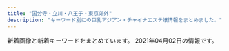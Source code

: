 ```yaml
---
title: "国分寺・立川・八王子・東京郊外"
description: "キーワード別にの巨乳アジアン・チャイナエステ嬢情報をまとめました。"
---
```


新着画像と新着キーワードをまとめています。
2021年04月02日の情報です。

<DmmAffiliateIns />
<KeywordTable
  shops={
    [
    {
        "url": "https://www.akasuriya.org/",
        "name": "\u30a2\u30ab\u30b9\u30ea\u5c4b",
        "station": "JR\u516b\u738b\u5b50\u99c5\u5317\u53e3",
        "img_links": [
            "https://static.wixstatic.com/media/49fc95_0f2106c630074f6dbce7d28fd3f5bc84~mv2_d_6000_3376_s_4_2.jpg",
            "https://static.wixstatic.com/media/cda177_97b39967e0fb4860b7ddf1b402516741~mv2_d_5760_3840_s_4_2.jpg",
            "https://static.wixstatic.com/media/cda177_ff0f23b7b7ab47e5a5504bddb2fee88a~mv2_d_7040_3733_s_4_2.jpg",
            "https://static.wixstatic.com/media/49fc95_2899b6e0ea7a4cc7b95b99f6fe67d30e~mv2_d_3801_2207_s_2.jpeg",
            "https://static.wixstatic.com/media/49fc95_444f73c8dba945fab71a1648f25a9e58~mv2_d_6000_3376_s_4_2.jpg"
        ],
        "keywords": {}
    },
    {
        "url": "http://kaori.me-es.com/",
        "keywords": {},
        "img_links": [
            "http://kaori.me-es.com/images/info_09.jpg",
            "http://kaori.me-es.com/images/index_02.jpg",
            "http://kaori.me-es.com/images/staff_09.jpg",
            "http://kaori.me-es.com/images/index_18.jpg",
            "http://kaori.me-es.com/girl/08.jpg",
            "http://kaori.me-es.com/girl/05.jpg",
            "http://kaori.me-es.com/images/01.jpg",
            "http://kaori.me-es.com/images/index_03.jpg",
            "http://kaori.me-es.com/images/index_07.jpg",
            "http://kaori.me-es.com/images/02.jpg",
            "http://kaori.me-es.com/images/rec_09.jpg",
            "http://kaori.me-es.com/girl/07.jpg",
            "http://kaori.me-es.com/images/rec.jpg",
            "http://kaori.me-es.com/images/index_21.jpg",
            "http://kaori.me-es.com/girl/06.jpg",
            "http://kaori.me-es.com/images/index_17.jpg",
            "http://kaori.me-es.com/girl/03.jpg",
            "http://kaori.me-es.com/girl/01.jpg",
            "http://kaori.me-es.com/girl/00.jpg",
            "http://kaori.me-es.com/images/info.jpg",
            "http://kaori.me-es.com/images/index_01.jpg",
            "http://kaori.me-es.com/images/index_16.jpg",
            "http://kaori.me-es.com/images/index_12.jpg",
            "http://kaori.me-es.com/images/index_19.jpg",
            "http://kaori.me-es.com/images/index_05.jpg",
            "http://kaori.me-es.com/images/index_04.jpg",
            "http://kaori.me-es.com/images/index_13.jpg",
            "http://kaori.me-es.com/images/index_06.jpg",
            "http://kaori.me-es.com/images/index_14.jpg",
            "http://kaori.me-es.com/images/index_10.jpg"
        ],
        "station": "JR\u9752\u6885\u99c5",
        "name": "\u9999"
    },
    {
        "img_links": [
            "http://lucky-day.jpn.vin/photos/sites/70/2020/12/2020122415521749.jpg",
            "http://lucky-day.jpn.vin/images/r01.jpg",
            "http://lucky-day.jpn.vin/images/infor.png",
            "http://lucky-day.jpn.vin/images/tite-staff.png",
            "http://lucky-day.jpn.vin/images/tit-pick.png",
            "http://lucky-day.jpn.vin/photos/sites/70/2021/02/2021022412332831.jpg",
            "http://lucky-day.jpn.vin/photos/sites/70/2020/11/2020112316215988.jpg",
            "http://lucky-day.jpn.vin/photos/sites/70/2020/11/2020110217103786.jpg",
            "http://lucky-day.jpn.vin/photos/sites/70/2020/10/2020102813214196.jpg",
            "http://lucky-day.jpn.vin/photos/sites/70/2021/03/2021032613004961.jpg",
            "http://lucky-day.jpn.vin/photos/sites/70/2020/07/2020073005191860.jpg",
            "http://lucky-day.jpn.vin/photos/sites/70/2020/10/2020102716195949.jpg",
            "http://lucky-day.jpn.vin/images/tit-new.png",
            "http://lucky-day.jpn.vin/images/tit-gat.png",
            "http://lucky-day.jpn.vin/photos/sites/70/2021/04/2021040216081393.jpg",
            "http://lucky-day.jpn.vin/images/acc1.jpg",
            "http://lucky-day.jpn.vin/photos/sites/70/2021/03/2021032818000221.jpg",
            "http://lucky-day.jpn.vin/photos/sites/70/2021/02/2021021717523936.jpg",
            "http://lucky-day.jpn.vin/images/tit-infor.png",
            "http://lucky-day.jpn.vin/photos/sites/70/2020/11/2020112516280331.jpg",
            "http://lucky-day.jpn.vin/images/r04.jpg",
            "http://lucky-day.jpn.vin/images/r02.jpg",
            "http://lucky-day.jpn.vin/images/r03.jpg",
            "http://lucky-day.jpn.vin/images/top.png",
            "http://lucky-day.jpn.vin/images/acc3.jpg",
            "http://lucky-day.jpn.vin/images/acc4.jpg",
            "http://lucky-day.jpn.vin/images/acc2.jpg",
            "http://lucky-day.jpn.vin/photos/sites/70/2020/11/2020112213351418.jpg"
        ],
        "url": "http://lucky-day.jpn.vin/",
        "station": "JR\u7acb\u5ddd\u99c5\u5357\u53e3",
        "name": "Lucky Day",
        "keywords": {
            "85": 60,
            "C": 16,
            "87": 20,
            "86": 50,
            "D": 110,
            "E": 20
        }
    },
    {
        "url": "http://midori.este88.com/",
        "img_links": [
            "http://midori.este88.com/images/riri1.jpg",
            "http://midori.este88.com/images/yumi1.jpg",
            "http://midori.este88.com/images/info.jpg",
            "http://midori.este88.com/images/mobile.jpg",
            "http://midori.este88.com/images/mina1.jpg",
            "http://midori.este88.com/images/news.jpg",
            "http://midori.este88.com/images/s-recriut.jpg",
            "http://midori.este88.com/images/mobile1.jpg",
            "http://midori.este88.com/images/aya1.jpg",
            "http://midori.este88.com/i/120/mina1.jpg",
            "http://midori.este88.com/images/s-staff.jpg",
            "http://midori.este88.com/images/emi1.jpg",
            "http://midori.este88.com/images/nanami1.jpg",
            "http://midori.este88.com/images/pick.jpg",
            "http://midori.este88.com/images/mari1.jpg"
        ],
        "station": "\u6771\u4e45\u7559\u7c73\u99c5\u5317\u53e3",
        "keywords": {},
        "name": "\u7dd1\u5065\u5eb7\u9928"
    },
    {
        "url": "http://www.mens-hana.info/",
        "station": "JR\u56fd\u5206\u5bfa\u99c5\u5317\u53e3",
        "name": "\u82b1",
        "img_links": [
            "http://www.mens-hana.info/files/011.jpg",
            "http://www.mens-hana.info/files/012-02.jpg",
            "http://www.mens-hana.info/img/line1.png",
            "http://www.mens-hana.info/img/topt1.png",
            "http://www.mens-hana.info/img/gm3.png",
            "http://www.mens-hana.info/files/017.jpg",
            "http://www.mens-hana.info/i/img/line-cam.jpg",
            "http://www.mens-hana.info/img/tel.png",
            "http://www.mens-hana.info/files/002.jpg",
            "http://www.mens-hana.info/img/age.png",
            "http://www.mens-hana.info/img/gm6.png",
            "http://www.mens-hana.info/img/gm1.png",
            "http://www.mens-hana.info/i/img/line-acc.jpg",
            "http://www.mens-hana.info/img/goback.jpg",
            "http://www.mens-hana.info/files/013-02.jpg",
            "http://www.mens-hana.info/img/flower.png",
            "http://www.mens-hana.info/img/p5t1.png",
            "http://www.mens-hana.info/img/p2t1.png",
            "http://www.mens-hana.info/files/009.jpg",
            "http://www.mens-hana.info/files/015-02.jpg",
            "http://www.mens-hana.info/img/gm5.png",
            "http://www.mens-hana.info/files/005-02.jpg",
            "http://www.mens-hana.info/i/img/line-staff.jpg",
            "http://www.mens-hana.info/files/008-02.jpg",
            "http://www.mens-hana.info/files/014.jpg",
            "http://www.mens-hana.info/files/003-02.jpg",
            "http://www.mens-hana.info/img/p6t1.png",
            "http://www.mens-hana.info/files/013.jpg",
            "http://www.mens-hana.info/files/007.jpg",
            "http://www.mens-hana.info/img/mobile.png",
            "http://www.mens-hana.info/files/009-02.jpg",
            "http://www.mens-hana.info/i/img/line-rec.jpg",
            "http://www.mens-hana.info/files/008.jpg",
            "http://www.mens-hana.info/img/topt2.png",
            "http://www.mens-hana.info/files/017-02.jpg",
            "http://www.mens-hana.info/files/015.jpg",
            "http://www.mens-hana.info/img/gm2.png",
            "http://www.mens-hana.info/img/p3t1.png",
            "http://www.mens-hana.info/img/p4t1.png",
            "http://www.mens-hana.info/files/002-02.jpg",
            "http://www.mens-hana.info/img/fly.png",
            "http://www.mens-hana.info/files/011-02.jpg",
            "http://www.mens-hana.info/files/004.jpg",
            "http://www.mens-hana.info/files/003.jpg",
            "http://www.mens-hana.info/img/gm4.png",
            "http://www.mens-hana.info/files/004-02.jpg",
            "http://www.mens-hana.info/files/007-02.jpg",
            "http://www.mens-hana.info/img/frame_m.png",
            "http://www.mens-hana.info/files/012.jpg",
            "http://www.mens-hana.info/files/014-02.jpg",
            "http://www.mens-hana.info/files/006.jpg",
            "http://www.mens-hana.info/files/005.jpg",
            "http://www.mens-hana.info/img/new_item.jpg",
            "http://www.mens-hana.info/i/img/line-sys.jpg",
            "http://www.mens-hana.info/files/006-02.jpg",
            "http://www.mens-hana.info/img/topt4.png"
        ],
        "keywords": {
            "89": 2,
            "83": 2,
            "85": 38,
            "84": 2,
            "E": 2,
            "86": 14,
            "C": 49,
            "D": 2
        }
    },
    {
        "url": "http://hi-msg.com/rakuyu/",
        "img_links": [
            "http://hi-msg.com/rakuyu/img/botton.jpg",
            "http://hi-msg.com/rakuyu/img/p-12.png",
            "http://hi-msg.com/rakuyu/img/tel.jpg",
            "http://hi-msg.com/rakuyu/img/p-10.png",
            "http://hi-msg.com/rakuyu/img/p-3.png",
            "http://hi-msg.com/rakuyu/img/p-0.png",
            "http://hi-msg.com/rakuyu/img/p-1.png",
            "http://hi-msg.com/rakuyu/img/s0.png",
            "http://hi-msg.com/rakuyu/img/p-11.png",
            "http://hi-msg.com/rakuyu/img/p-2.png",
            "http://hi-msg.com/rakuyu/img/s2.png",
            "http://hi-msg.com/rakuyu/img/p-9.png"
        ],
        "station": "JR\u516b\u738b\u5b50\u99c5\u5317\u53e3",
        "keywords": {},
        "name": "\u697d\u7652"
    },
    {
        "name": "Sweet Honey \u30b9\u30a6\u30a3\u30fc\u30c8. \u30cf\u30cb\u30fc",
        "station": "JR\u56fd\u5206\u5bfa\u99c5",
        "keywords": {},
        "url": "http://sh-akasur.work/",
        "img_links": [
            "http://sh-akasur.work/uploads/190228/1-1Z22Q51020F4.jpg",
            "http://sh-akasur.work/templets/default/picture/interior_t.jpg",
            "http://sh-akasur.work/templets/default/picture/rec1.png",
            "http://sh-akasur.work/uploads/180620/1-1P62010193X63.jpg",
            "http://sh-akasur.work/uploads/180620/1-1P620101629244.png",
            "http://sh-akasur.work/templets/default/picture/staff_t.jpg",
            "http://sh-akasur.work/uploads/210310/1-21031012560V58.jpg",
            "http://sh-akasur.work/uploads/allimg/180620/sys.png",
            "http://sh-akasur.work/templets/default/picture/head.jpg",
            "http://sh-akasur.work/templets/default/picture/news.jpg",
            "http://sh-akasur.work/uploads/180620/1-1P62010154K00.png",
            "http://sh-akasur.work/uploads/190228/1-1Z22Q51242136.png"
        ]
    },
    {
        "name": "\u96c5",
        "img_links": [
            "http://a-rlx.info/gril/p03.jpg",
            "http://a-rlx.info/gril/09.jpg",
            "http://a-rlx.info/images/r03.jpg",
            "http://a-rlx.info/images/r04.jpg",
            "http://a-rlx.info/images/sub_10.jpg",
            "http://a-rlx.info/images/index_03.jpg",
            "http://a-rlx.info/images/line.png",
            "http://a-rlx.info/images/r01.jpg",
            "http://a-rlx.info/images/r02.jpg",
            "http://a-rlx.info/images/index_06.jpg",
            "http://a-rlx.info/images/sys_08.jpg",
            "http://a-rlx.info/images/acc03.jpg",
            "http://a-rlx.info/images/s04.jpg",
            "http://a-rlx.info/images/index_04.jpg",
            "http://a-rlx.info/images/rec.jpg",
            "http://a-rlx.info/images/index_13.jpg",
            "http://a-rlx.info/gril/09a.jpg",
            "http://a-rlx.info/images/info_08.jpg",
            "http://a-rlx.info/images/s01.jpg",
            "http://a-rlx.info/gril/07b.jpg",
            "http://a-rlx.info/gril/09b.jpg",
            "http://a-rlx.info/images/rec_08.jpg",
            "http://a-rlx.info/images/index_12.jpg",
            "http://a-rlx.info/images/s03.jpg",
            "http://a-rlx.info/gril/013a.jpg",
            "http://a-rlx.info/images/s02.jpg",
            "http://a-rlx.info/gril/013b.jpg",
            "http://a-rlx.info/images/acc05.jpg",
            "http://a-rlx.info/images/staff_08.jpg",
            "http://a-rlx.info/images/index_07.jpg",
            "http://a-rlx.info/gril/07.jpg",
            "http://a-rlx.info/images/index_02.jpg",
            "http://a-rlx.info/gril/07a.jpg",
            "http://a-rlx.info/images/index_05.jpg",
            "http://a-rlx.info/images/acc04.jpg",
            "http://a-rlx.info/images/acc01.jpg",
            "http://a-rlx.info/gril/013.jpg",
            "http://a-rlx.info/images/index_01.jpg",
            "http://a-rlx.info/images/info_01.png"
        ],
        "keywords": {
            "E": 1,
            "C": 2
        },
        "station": "JR\u798f\u751f\u99c5\u6771\u53e3",
        "url": "http://a-rlx.info"
    },
    {
        "img_links": [
            "http://eilgft.xyz/static/picture/room1.jpg",
            "http://eilgft.xyz/static/picture/room2.jpg",
            "http://eilgft.xyz/static/picture/top.jpg",
            "http://eilgft.xyz/uploads/200915/1-200915123934Y4.jpg",
            "http://eilgft.xyz/uploads/210301/1-210301130340535.jpg",
            "http://eilgft.xyz/static/picture/room3.jpg",
            "http://eilgft.xyz/uploads/200915/1-200915123952526.jpg",
            "http://eilgft.xyz/static/picture/room4.jpg",
            "http://eilgft.xyz/uploads/210317/1-21031G6051A24.jpg"
        ],
        "station": "JR\u56fd\u5206\u5bfa\u99c5\u5357\u53e3",
        "name": "Relieve",
        "keywords": {
            "86": 6,
            "85": 3,
            "D": 9
        },
        "url": "http://eilgft.xyz/"
    },
    {
        "url": "http://www.china-massage.work/",
        "name": "\u30ed\u30fc\u30ba",
        "img_links": [
            "http://www.china-massage.work/sp/staff/yuyu.jpg",
            "http://www.china-massage.work/images/int2.png",
            "http://www.china-massage.work/sp/menu/staff.jpg",
            "http://www.china-massage.work/images/b2.jpg",
            "http://www.china-massage.work/staff/kaori.jpg",
            "http://www.china-massage.work/images/staff_t.jpg",
            "http://www.china-massage.work/sp/images/sisu1.jpg",
            "http://www.china-massage.work/staff/yuki.jpg",
            "http://www.china-massage.work/sp/img/yuyu1.jpg",
            "http://www.china-massage.work/sp/images/ac1.jpg",
            "http://www.china-massage.work/sp/images/news.jpg",
            "http://www.china-massage.work/sp/img/riri1.jpg",
            "http://www.china-massage.work/images/tg.jpg",
            "http://www.china-massage.work/sp/images/interior_t.jpg",
            "http://www.china-massage.work/images/sys.png",
            "http://www.china-massage.work/sp/images/footer.png",
            "http://www.china-massage.work/images/rec1.png",
            "http://www.china-massage.work/images/sm.jpg",
            "http://www.china-massage.work/sp/images/head.jpg",
            "http://www.china-massage.work/staff/yuyu.jpg",
            "http://www.china-massage.work/images/head.jpg",
            "http://www.china-massage.work/sp/images/tel.jpg",
            "http://www.china-massage.work/sp/images/int2.png",
            "http://www.china-massage.work/images/3.jpg",
            "http://www.china-massage.work/img/kaori1.jpg",
            "http://www.china-massage.work/sp/images/sys.png",
            "http://www.china-massage.work/sp/images/info_t.jpg",
            "http://www.china-massage.work/sp/img/kaori1.jpg",
            "http://www.china-massage.work/images/5.jpg",
            "http://www.china-massage.work/sp/staff/riri.jpg",
            "http://www.china-massage.work/sp/images/newsb.png",
            "http://www.china-massage.work/sp/img/mina1.jpg",
            "http://www.china-massage.work/sp/images/sisu2.jpg",
            "http://www.china-massage.work/sp/menu/top.jpg",
            "http://www.china-massage.work/img/yuyu1.jpg",
            "http://www.china-massage.work/img/riri1.jpg",
            "http://www.china-massage.work/sp/images/staff_t.jpg",
            "http://www.china-massage.work/sp/images/sisu3.jpg",
            "http://www.china-massage.work/images/2.jpg",
            "http://www.china-massage.work/img/mina1.jpg",
            "http://www.china-massage.work/images/interior_t.jpg",
            "http://www.china-massage.work/sp/staff/mina.jpg",
            "http://www.china-massage.work/sp/images/int1.png",
            "http://www.china-massage.work/sp/staff/kaori.jpg",
            "http://www.china-massage.work/sp/images/sisu4.jpg",
            "http://www.china-massage.work/staff/riri.jpg",
            "http://www.china-massage.work/sp/images/rec1.png",
            "http://www.china-massage.work/images/b1.jpg",
            "http://www.china-massage.work/images/4.jpg",
            "http://www.china-massage.work/sp/img/yuki1.jpg",
            "http://www.china-massage.work/images/1.jpg",
            "http://www.china-massage.work/images/rec2.jpg",
            "http://www.china-massage.work/images/news.jpg",
            "http://www.china-massage.work/sp/images/rec2.jpg",
            "http://www.china-massage.work/sp/staff/yuki.jpg",
            "http://www.china-massage.work/images/tel.jpg",
            "http://www.china-massage.work/staff/mina.jpg",
            "http://www.china-massage.work/images/int1.png",
            "http://www.china-massage.work/img/yuki1.jpg"
        ],
        "keywords": {},
        "station": "\u7530\u7121\u99c5\u5317\u53e3"
    },
    {
        "station": "\u4e45\u7c73\u5ddd\u99c5\u5357\u53e3",
        "keywords": {
            "C": 15
        },
        "url": "http://aes-relax.com/",
        "name": "\u8309\u8389\u82b1\u30fb\u30b8\u30e3\u30b9\u30df\u30f3",
        "img_links": [
            "http://aes-relax.com/img/access/road5.jpg",
            "http://aes-relax.com/staff/koko/01.jpg",
            "http://aes-relax.com/staff/ichigo/01.jpg",
            "http://aes-relax.com/pic/topimg2.jpg",
            "http://aes-relax.com/staff/maria/01.jpg",
            "http://aes-relax.com/img/mline.png",
            "http://aes-relax.com/staff/mayumi/01.jpg",
            "http://aes-relax.com/staff/miki/01.jpg",
            "http://aes-relax.com/img/access/road2.jpg",
            "http://aes-relax.com/pic/head.jpg",
            "http://aes-relax.com/img/access/road3.jpg",
            "http://aes-relax.com/img/access/road1.jpg",
            "http://aes-relax.com/staff/sayuri/01.jpg",
            "http://aes-relax.com/pic/topimg3.jpg",
            "http://aes-relax.com/img/access/roaddm.png",
            "http://aes-relax.com/img/fline.png",
            "http://aes-relax.com/staff/miyuki/01.jpg",
            "http://aes-relax.com/img/loadat.png",
            "http://aes-relax.com/staff/kaori/01.jpg",
            "http://aes-relax.com/img/access/road4.jpg",
            "http://aes-relax.com/pic/topimg1.jpg",
            "http://aes-relax.com/img/ttl_staff.png"
        ]
    },
    {
        "station": "\u6771\u4e45\u7559\u7c73\u99c5\u897f\u53e3",
        "name": "\u30aa\u30a2\u30b7\u30b9",
        "img_links": [
            "http://cosmos.xyz.mn/images/info3.jpg",
            "http://cosmos.xyz.mn/images/top_slider02.jpg",
            "http://cosmos.xyz.mn/images/side_tel.jpg",
            "http://cosmos.xyz.mn/photos/sites/30/2020/04/2020040410293617.jpg",
            "http://cosmos.xyz.mn/images/info2.jpg",
            "http://cosmos.xyz.mn/images/link_nav07.jpg",
            "http://cosmos.xyz.mn/photos/sites/30/2020/04/202004041029346.jpg",
            "http://cosmos.xyz.mn/images/link_nav04.jpg",
            "http://cosmos.xyz.mn/photos/sites/30/2020/04/2020040410293269.jpg",
            "http://cosmos.xyz.mn/images/ico01.png",
            "http://cosmos.xyz.mn/images/side_mobile.jpg",
            "http://cosmos.xyz.mn/images/link_nav02.jpg",
            "http://cosmos.xyz.mn/photos/sites/30/2020/04/2020040410292761.jpg",
            "http://cosmos.xyz.mn/images/side_link.jpg",
            "http://cosmos.xyz.mn/images/link_nav06.jpg",
            "http://cosmos.xyz.mn/images/link_nav03.jpg",
            "http://cosmos.xyz.mn/images/info1.jpg",
            "http://cosmos.xyz.mn/photos/sites/30/2020/04/202004041029313.jpg",
            "http://cosmos.xyz.mn/images/sp_top.jpg",
            "http://cosmos.xyz.mn/photos/sites/30/2020/04/2020040410293010.jpg",
            "http://cosmos.xyz.mn/images/link_nav01.jpg",
            "http://cosmos.xyz.mn/images/top_slider01.jpg",
            "http://cosmos.xyz.mn/images/top.png",
            "http://cosmos.xyz.mn/images/link_nav05.jpg"
        ],
        "url": "http://cosmos.xyz.mn/",
        "keywords": {
            "D": 6,
            "83": 1,
            "85": 4,
            "86": 1
        }
    },
    {
        "station": "JR\u56fd\u5206\u5bfa\u99c5\u5357\u53e3",
        "keywords": {
            "E": 4,
            "C": 8,
            "86": 44,
            "D": 64,
            "88": 4,
            "87": 24,
            "85": 4
        },
        "name": "Mermaid\uff5e\u30de\u30fc\u30e1\u30a4\u30c9\uff5e",
        "url": "http://www.mermaid-kokubunji.com/",
        "img_links": [
            "http://www.mermaid-kokubunji.com/files/036-02.jpg",
            "http://www.mermaid-kokubunji.com/files/033.jpg",
            "http://www.mermaid-kokubunji.com/files/038.jpg",
            "http://www.mermaid-kokubunji.com/files/022.jpg",
            "http://www.mermaid-kokubunji.com/files/043-02.jpg",
            "http://www.mermaid-kokubunji.com/files/026-02.jpg",
            "http://www.mermaid-kokubunji.com/files/037.jpg",
            "http://www.mermaid-kokubunji.com/files/034-02.jpg",
            "http://www.mermaid-kokubunji.com/images/b5.jpg",
            "http://www.mermaid-kokubunji.com/files/038-03.jpg",
            "http://www.mermaid-kokubunji.com/files/030-02.jpg",
            "http://www.mermaid-kokubunji.com/files/034.jpg",
            "http://www.mermaid-kokubunji.com/files/043-03.jpg",
            "http://www.mermaid-kokubunji.com/files/040.jpg",
            "http://www.mermaid-kokubunji.com/images/h1.png",
            "http://www.mermaid-kokubunji.com/files/032.jpg",
            "http://www.mermaid-kokubunji.com/files/025.jpg",
            "http://www.mermaid-kokubunji.com/images/b3.jpg",
            "http://www.mermaid-kokubunji.com/files/021-03.jpg",
            "http://www.mermaid-kokubunji.com/files/040-02.jpg",
            "http://www.mermaid-kokubunji.com/files/038-02.jpg",
            "http://www.mermaid-kokubunji.com/files/042.jpg",
            "http://www.mermaid-kokubunji.com/files/026-03.jpg",
            "http://www.mermaid-kokubunji.com/files/020-02.jpg",
            "http://www.mermaid-kokubunji.com/files/019-02.jpg",
            "http://www.mermaid-kokubunji.com/files/034-03.jpg",
            "http://www.mermaid-kokubunji.com/files/021.jpg",
            "http://www.mermaid-kokubunji.com/files/033-03.jpg",
            "http://www.mermaid-kokubunji.com/files/019.jpg",
            "http://www.mermaid-kokubunji.com/files/017-02.jpg",
            "http://www.mermaid-kokubunji.com/files/033-02.jpg",
            "http://www.mermaid-kokubunji.com/images/staff.png",
            "http://www.mermaid-kokubunji.com/files/041-02.jpg",
            "http://www.mermaid-kokubunji.com/files/032-03.jpg",
            "http://www.mermaid-kokubunji.com/files/019-03.jpg",
            "http://www.mermaid-kokubunji.com/files/020-03.jpg",
            "http://www.mermaid-kokubunji.com/files/025-02.jpg",
            "http://www.mermaid-kokubunji.com/files/036-03.jpg",
            "http://www.mermaid-kokubunji.com/files/041-03.jpg",
            "http://www.mermaid-kokubunji.com/files/032-02.jpg",
            "http://www.mermaid-kokubunji.com/images/b2.jpg",
            "http://www.mermaid-kokubunji.com/files/030-03.jpg",
            "http://www.mermaid-kokubunji.com/files/040-03.jpg",
            "http://www.mermaid-kokubunji.com/files/042-03.jpg",
            "http://www.mermaid-kokubunji.com/images/b1.png",
            "http://www.mermaid-kokubunji.com/files/017-03.jpg",
            "http://www.mermaid-kokubunji.com/images/b4.jpg",
            "http://www.mermaid-kokubunji.com/files/022-03.jpg",
            "http://www.mermaid-kokubunji.com/files/036.jpg",
            "http://www.mermaid-kokubunji.com/images/ta.png",
            "http://www.mermaid-kokubunji.com/files/037-03.jpg",
            "http://www.mermaid-kokubunji.com/files/025-03.jpg",
            "http://www.mermaid-kokubunji.com/images/interior.png",
            "http://www.mermaid-kokubunji.com/images/goback.jpg",
            "http://www.mermaid-kokubunji.com/files/041.jpg",
            "http://www.mermaid-kokubunji.com/files/039.jpg",
            "http://www.mermaid-kokubunji.com/images/mobile.png",
            "http://www.mermaid-kokubunji.com/files/026.jpg",
            "http://www.mermaid-kokubunji.com/images/interior_bg.png",
            "http://www.mermaid-kokubunji.com/files/039-03.jpg",
            "http://www.mermaid-kokubunji.com/images/top.png",
            "http://www.mermaid-kokubunji.com/files/039-02.jpg",
            "http://www.mermaid-kokubunji.com/files/037-02.jpg",
            "http://www.mermaid-kokubunji.com/files/043.jpg",
            "http://www.mermaid-kokubunji.com/files/042-02.jpg",
            "http://www.mermaid-kokubunji.com/files/030.jpg",
            "http://www.mermaid-kokubunji.com/files/020.jpg",
            "http://www.mermaid-kokubunji.com/files/017.jpg",
            "http://www.mermaid-kokubunji.com/files/021-02.jpg",
            "http://www.mermaid-kokubunji.com/files/022-02.jpg"
        ]
    },
    {
        "name": "\u5c0f\u685c",
        "station": "JR\u56fd\u5206\u5bfa\u99c5\u5357\u53e3",
        "img_links": [
            "http://kosakura.es-relax.info/gals/nana1.jpg",
            "http://kosakura.es-relax.info/images/c03.jpg",
            "http://kosakura.es-relax.info/gals/haru1.jpg",
            "http://kosakura.es-relax.info/gals/yuyu1.jpg",
            "http://kosakura.es-relax.info/images/m-foot.png",
            "http://kosakura.es-relax.info/images/c01.jpg",
            "http://kosakura.es-relax.info/images/sp-staff-list.png",
            "http://kosakura.es-relax.info/images/m-tel.png",
            "http://kosakura.es-relax.info/images/sp-line.png",
            "http://kosakura.es-relax.info/gals/sora1.jpg",
            "http://kosakura.es-relax.info/images/c04.jpg",
            "http://kosakura.es-relax.info/gals/miya1.jpg",
            "http://kosakura.es-relax.info/gals/mimi1.jpg",
            "http://kosakura.es-relax.info/images/c02.jpg"
        ],
        "keywords": {
            "D": 1,
            "C": 7
        },
        "url": "http://kosakura.es-relax.info/"
    },
    {
        "url": "https://dear.tyo.cm/",
        "img_links": [
            "https://dear.tyo.cm/images/room2.jpg",
            "https://dear.tyo.cm/images/info2.jpg",
            "https://dear.tyo.cm/images/link1.jpg",
            "https://esta-kanto.com/img/kanto/esta-200_40.jpg",
            "https://dear.tyo.cm/images/s_staff.jpg",
            "https://dear.tyo.cm/photos/sites/45/2021/03/2021031514503951.jpeg",
            "https://dear.tyo.cm/photos/sites/45/2021/03/2021032017410551.jpg",
            "https://dear.tyo.cm/photos/sites/45/2021/03/2021032517412422.jpg",
            "https://dear.tyo.cm/photos/sites/45/2021/03/2021030910283925.jpeg",
            "https://dear.tyo.cm/images/1.jpg",
            "https://dear.tyo.cm/images/room4.jpg",
            "https://dear.tyo.cm/photos/sites/45/2021/03/2021030502351960.jpeg",
            "https://dear.tyo.cm/images/s_info.jpg",
            "https://dear.tyo.cm/images/amore.jpg",
            "https://dear.tyo.cm/images/bj3.jpg",
            "https://dear.tyo.cm/images/top.jpg",
            "https://dear.tyo.cm/photos/sites/45/2021/03/2021031514284231.jpeg",
            "https://dear.tyo.cm/photos/sites/45/2021/03/2021030814171875.jpeg",
            "https://dear.tyo.cm/photos/sites/45/2020/08/2020080911385321.jpeg",
            "https://dear.tyo.cm/images/koko_200x40.png",
            "https://dear.tyo.cm/photos/sites/45/2021/03/2021031923414695.jpeg",
            "https://dear.tyo.cm/images/member.jpg",
            "https://dear.tyo.cm/images/paypay.jpg",
            "https://dear.tyo.cm/images/bj1.jpg",
            "https://dear.tyo.cm/images/room3.jpg",
            "https://dear.tyo.cm/images/s_link.jpg",
            "https://dear.tyo.cm/photos/sites/45/2021/03/2021030923384449.jpeg",
            "https://dear.tyo.cm/images/room1.jpg",
            "https://dear.tyo.cm/photos/sites/45/2021/03/2021031501311420.jpeg"
        ],
        "keywords": {
            "\u5de8\u4e73": 21,
            "D": 27,
            "\u4e73": 21,
            "C": 1,
            "E": 2
        },
        "name": "Dear",
        "station": "JR\u516b\u738b\u5b50\u99c5\u5317\u53e3"
    },
    {
        "keywords": {
            "E": 24,
            "85": 24,
            "C": 48,
            "87": 23,
            "90": 60,
            "83": 48,
            "D": 23
        },
        "img_links": [
            "http://lucky.sphere.sc/2/uploadimg/1616570476.jpeg",
            "http://lucky.sphere.sc/2/uploadimg/1611296691.jpeg",
            "http://lucky.sphere.sc/2/uploadimg/1596225793.jpg",
            "http://lucky.sphere.sc/2/uploadimg/1616307598.jpeg",
            "http://lucky.sphere.sc/2/uploadimg/1565558725.jpg",
            "http://lucky.sphere.sc/2/uploadimg/1597029716.jpg",
            "http://lucky.sphere.sc/2/uploadimg/1593756884.jpg",
            "http://lucky.sphere.sc/2/uploadimg/1589888939.jpg",
            "http://lucky.sphere.sc/2/uploadimg/1593756798.jpg",
            "http://lucky.sphere.sc/2/uploadimg/1615705956.jpeg",
            "http://lucky.sphere.sc/vis_theptframe.png",
            "http://lucky.sphere.sc/int1.png",
            "https://LUCKY.pwchp.com/images/vis_theptframe.png",
            "http://lucky.sphere.sc/2/uploadimg/1614050682.jpeg",
            "http://lucky.sphere.sc/dozdLZQPkhPUwC2.png",
            "http://lucky.sphere.sc/2/uploadimg/1574764277.jpg"
        ],
        "station": "JR\u7acb\u5ddd\u99c5\u5357\u53e3",
        "name": "LUCKY",
        "url": "http://lucky.sphere.sc/"
    },
    {
        "img_links": [
            "http://www.birtyba.xyz/uploads/200929/1-200929101Z4D1.jpg",
            "http://www.birtyba.xyz/uploads/201116/1-201116133205614.jpg",
            "http://www.birtyba.xyz/style/images/room1.jpg",
            "http://www.birtyba.xyz/style/images/top.png",
            "http://www.birtyba.xyz/style/images/room4.jpg",
            "http://www.birtyba.xyz/style/images/mobile.jpg",
            "http://www.birtyba.xyz/uploads/200928/1-20092P95A05G.jpg",
            "http://www.birtyba.xyz/style/images/staff_line.png",
            "http://www.birtyba.xyz/uploads/200929/1-2009291019253T.jpg",
            "http://www.birtyba.xyz/uploads/200929/1-2009291019494I.jpg",
            "http://www.birtyba.xyz/uploads/210206/1-21020611264M13.jpg",
            "http://www.birtyba.xyz/plus/images/room5.jpg",
            "http://www.birtyba.xyz/uploads/210327/1-21032G02316203.jpg",
            "http://www.birtyba.xyz/style/images/room3.jpg",
            "http://www.birtyba.xyz/style/images/end.jpg",
            "http://www.birtyba.xyz/uploads/200929/1-200929102005Z4.jpg",
            "http://www.birtyba.xyz/style/images/room2.jpg",
            "http://www.birtyba.xyz/style/images/dt.jpg",
            "http://www.birtyba.xyz/uploads/201116/1-20111613315KT.jpg",
            "http://www.birtyba.xyz/uploads/201116/1-201116133149563.jpg",
            "http://www.birtyba.xyz/style/images/girl-z2.jpg",
            "http://www.birtyba.xyz/style/images/bj3.png",
            "http://www.birtyba.xyz/uploads/200929/1-200929102016294.jpg",
            "http://www.birtyba.xyz/style/images/girl-z1.jpg",
            "http://www.birtyba.xyz/uploads/200929/1-200929101U3R4.jpg"
        ],
        "keywords": {
            "86": 6,
            "E": 1,
            "C": 12,
            "D": 5
        },
        "url": "http://www.birtyba.xyz/",
        "name": "\u3075\u308f\u3075\u308f",
        "station": "JR\u7acb\u5ddd\u99c5\u5357\u53e3"
    },
    {
        "img_links": [
            "https://bijinkan.tyo.cm/photos/sites/85/2021/03/2021032818520041.jpg",
            "https://bijinkan.tyo.cm/images/room2.jpg",
            "https://bijinkan.tyo.cm/photos/sites/85/2020/12/2020120309222524.jpg",
            "https://bijinkan.tyo.cm/images/acc3.jpg",
            "https://bijinkan.tyo.cm/photos/sites/85/2020/12/2020120309223034.jpg",
            "https://bijinkan.tyo.cm/images/acc1.jpg",
            "https://bijinkan.tyo.cm/images/room3.jpg",
            "https://bijinkan.tyo.cm/photos/sites/85/2020/12/202012030922277.jpg",
            "https://bijinkan.tyo.cm/images/side_link02.png",
            "https://bijinkan.tyo.cm/images/side_link01.png",
            "https://bijinkan.tyo.cm/photos/sites/85/2021/03/2021032818520654.jpg",
            "https://bijinkan.tyo.cm/images/mainimg02.png",
            "https://bijinkan.tyo.cm/images/side_link03.png",
            "https://bijinkan.tyo.cm/photos/sites/85/2020/12/2020120309222649.jpg",
            "https://bijinkan.tyo.cm/images/room1.jpg",
            "https://bijinkan.tyo.cm/images/room4.jpg",
            "https://bijinkan.tyo.cm/photos/sites/85/2020/12/2020120309223278.jpg",
            "https://bijinkan.tyo.cm/photos/sites/85/2020/12/2020120807014646.jpg",
            "https://bijinkan.tyo.cm/images/ico01.png",
            "https://bijinkan.tyo.cm/photos/sites/85/2020/12/2020120309222824.jpg",
            "https://bijinkan.tyo.cm/photos/sites/85/2020/12/2020120309222952.jpg",
            "https://bijinkan.tyo.cm/images/acc2.jpg",
            "https://bijinkan.tyo.cm/photos/sites/85/2020/12/2020120309223173.jpg",
            "https://bijinkan.tyo.cm/images/mainimg01.png",
            "https://bijinkan.tyo.cm/images/acc4.jpg"
        ],
        "station": "JR\u7acb\u5ddd\u99c5\u5357\u53e3",
        "url": "https://bijinkan.tyo.cm/",
        "keywords": {
            "86": 8,
            "D": 16,
            "E": 8,
            "85": 8,
            "87": 8
        },
        "name": "\u7f8e\u4eba\u9928"
    },
    {
        "station": "JR\u7acb\u5ddd\u99c5\u5357\u53e3",
        "keywords": {},
        "name": "\u604b\u3054\u3053\u308d",
        "img_links": [
            "http://forever-est.info/images/cg03.jpg",
            "http://forever-est.info/images/tel.png",
            "http://forever-est.info/images/cg06.jpg",
            "http://forever-est.info/images/nav-006.png",
            "http://forever-est.info/images/nav-005.png",
            "http://forever-est.info/images/nav-001.png",
            "http://forever-est.info/images/top001.png",
            "http://forever-est.info/images/cg02.jpg",
            "http://forever-est.info/images/cg04.jpg",
            "http://forever-est.info/images/cg09.jpg",
            "http://forever-est.info/images/nav-003.png",
            "http://forever-est.info/images/no.png",
            "http://forever-est.info/images/nav-002.png",
            "http://forever-est.info/images/nav-004.png",
            "http://forever-est.info/images/cg05.jpg",
            "http://forever-est.info/images/cg07.jpg"
        ],
        "url": "http://forever-est.info/"
    },
    {
        "keywords": {},
        "name": "\u7652\u3057\u306e\u5929\u4f7f",
        "station": "JR\u7acb\u5ddd\u99c5\u5357\u53e3",
        "url": "http://anntrizumu.xyz/",
        "img_links": [
            "http://www.anntrizumu.xyz/picture/head.jpg",
            "http://www.anntrizumu.xyz/uploads/allimg/210401/1-210401161226215.jpg",
            "http://anntrizumu.xyz/uploads/210302/1-210302125S34S.jpg",
            "http://anntrizumu.xyz/uploads/allimg/210401/1-21040116125I31.jpg",
            "http://anntrizumu.xyz/uploads/allimg/210302/1-210302132I1613.jpg",
            "http://anntrizumu.xyz/picture/room1.jpg",
            "http://anntrizumu.xyz/uploads/allimg/210302/1-210302132922346.jpg",
            "http://anntrizumu.xyz/uploads/201221/1-2012211J921K2.jpg",
            "http://www.anntrizumu.xyz/uploads/allimg/210401/1-21040116115Y27.jpg",
            "http://anntrizumu.xyz/uploads/allimg/210401/1-21040116115Y27.jpg",
            "http://www.anntrizumu.xyz/picture/totop_04.png",
            "http://www.anntrizumu.xyz/uploads/allimg/210401/1-210401161332C6.jpg",
            "http://www.anntrizumu.xyz/uploads/allimg/210302/1-210302132922346.jpg",
            "http://anntrizumu.xyz/uploads/210215/1-210215104410104.jpg",
            "http://anntrizumu.xyz/uploads/allimg/210302/1-210302132R1454.jpg",
            "http://anntrizumu.xyz/picture/head.jpg",
            "http://www.anntrizumu.xyz/picture/img.site-builder.jpg",
            "http://anntrizumu.xyz/picture/img.site-builder.jpg",
            "http://anntrizumu.xyz/uploads/201218/1-20121Q31611C3.jpg",
            "http://anntrizumu.xyz/uploads/210107/1-21010FT500142.jpg",
            "http://www.anntrizumu.xyz/uploads/201218/1-20121Q31611C3.jpg",
            "http://anntrizumu.xyz/uploads/allimg/210401/1-210401161332C6.jpg",
            "http://www.anntrizumu.xyz/uploads/allimg/210304/1-2103040Z4145F.jpg",
            "http://anntrizumu.xyz/picture/totop_04.png",
            "http://anntrizumu.xyz/uploads/210401/1-210401161059332.jpg",
            "http://anntrizumu.xyz/uploads/allimg/210304/1-2103040Z4145F.jpg",
            "http://anntrizumu.xyz/uploads/201221/1-2012211P04Ib.jpg",
            "http://anntrizumu.xyz/uploads/201218/1-20121Q3152V13.jpg",
            "http://anntrizumu.xyz/uploads/201218/1-20121Q3154EE.jpg",
            "http://anntrizumu.xyz/picture/room2.jpg",
            "http://anntrizumu.xyz/uploads/allimg/210401/1-210401161226215.jpg",
            "http://anntrizumu.xyz/picture/room3.jpg",
            "http://www.anntrizumu.xyz/uploads/allimg/210401/1-21040116125I31.jpg"
        ]
    },
    {
        "station": "JR\u516b\u738b\u5b50\u99c5\u5317\u53e3",
        "name": "Rouge \uff5e\u30eb\u30fc\u30b8\u30e5\uff5e",
        "url": "https://hachioji-mensesthe.com/",
        "keywords": {
            "88": 6,
            "90": 6,
            "85": 6,
            "86": 12
        },
        "img_links": [
            "https://hachioji-mensesthe.com/images/clear.png",
            "https://hachioji-mensesthe.com/icon/facebook.png",
            "https://hachioji-mensesthe.com/staff/miki-l1.jpg",
            "https://hachioji-mensesthe.com/images/esthe2.jpg",
            "https://hachioji-mensesthe.com/room/room-l4.jpg",
            "https://hachioji-mensesthe.com/staff/miki-s3.jpg",
            "https://hachioji-mensesthe.com/staff/rie-l1.jpg",
            "https://hachioji-mensesthe.com/staff/miki-s2.jpg",
            "https://hachioji-mensesthe.com/room/room-l2.jpg",
            "https://hachioji-mensesthe.com/room/room-l1.jpg",
            "https://hachioji-mensesthe.com/icon/twitter.png",
            "https://hachioji-mensesthe.com/staff/riri-l1.jpg",
            "https://hachioji-mensesthe.com/images/main1.jpg",
            "https://hachioji-mensesthe.com/staff/risa-s1.jpg",
            "https://hachioji-mensesthe.com/staff/riri-s3.jpg",
            "https://hachioji-mensesthe.com/staff/risa-s2.jpg",
            "https://hachioji-mensesthe.com/staff/rie-s2.jpg",
            "https://hachioji-mensesthe.com/icon/line.png",
            "https://hachioji-mensesthe.com/staff/yuyu-l1.jpg",
            "https://hachioji-mensesthe.com/staff/riri-s1.jpg",
            "https://hachioji-mensesthe.com/staff/miki-l3.jpg",
            "https://hachioji-mensesthe.com/staff/risa-l3.jpg",
            "https://hachioji-mensesthe.com/massage/2020/12/09/L.png",
            "https://hachioji-mensesthe.com/staff/riri-l3.jpg",
            "https://hachioji-mensesthe.com/images/esthe3.jpg",
            "https://hachioji-mensesthe.com/staff/risa-l1.jpg",
            "https://hachioji-mensesthe.com/images/main-sp.jpg",
            "https://hachioji-mensesthe.com/images/esthe4.jpg",
            "https://hachioji-mensesthe.com/staff/miki-l2.jpg",
            "https://hachioji-mensesthe.com/staff/riri-s2.jpg",
            "https://hachioji-mensesthe.com/staff/risa-top.jpg",
            "https://hachioji-mensesthe.com/staff/yuyu-s3.jpg",
            "https://hachioji-mensesthe.com/images/qrcode.png",
            "https://hachioji-mensesthe.com/massage/2020/12/20/rie-s2.jpg",
            "https://hachioji-mensesthe.com/staff/risa-l2.jpg",
            "https://hachioji-mensesthe.com/staff/riri-l2.jpg",
            "https://hachioji-mensesthe.com/staff/yuyu-s1.jpg",
            "https://hachioji-mensesthe.com/footer/footer-line.png",
            "https://hachioji-mensesthe.com/staff/miki-s1.jpg",
            "https://hachioji-mensesthe.com/staff/yuyu-l2.jpg",
            "https://hachioji-mensesthe.com/room/room-l3.jpg",
            "https://hachioji-mensesthe.com/footer/footer-tel.png",
            "https://hachioji-mensesthe.com/staff/rie-l2.jpg",
            "https://hachioji-mensesthe.com/staff/risa-s3.jpg",
            "https://hachioji-mensesthe.com/icon/yelp.png",
            "https://hachioji-mensesthe.com/footer/footer-staff.png",
            "https://hachioji-mensesthe.com/staff/yuyu-top.jpg",
            "https://hachioji-mensesthe.com/staff/rie-s1.jpg",
            "https://hachioji-mensesthe.com/staff/yuyu-l3.jpg",
            "https://hachioji-mensesthe.com/staff/miki-top.jpg",
            "https://hachioji-mensesthe.com/images/esthe1.jpg",
            "https://hachioji-mensesthe.com/staff/yuyu-s2.jpg",
            "https://hachioji-mensesthe.com/images/header3.png"
        ]
    },
    {
        "station": "JR\u56fd\u5206\u5bfa\u99c5\u5357\u53e3",
        "img_links": [
            "http://civerme.xyz/picture/top.jpg",
            "http://civerme.xyz/uploads/201202/1-2012021641401A.jpg",
            "http://civerme.xyz/picture/room1.jpg",
            "http://civerme.xyz/picture/room2.jpg",
            "http://civerme.xyz/uploads/201202/1-20120216421YH.jpg",
            "http://civerme.xyz/uploads/201019/1-20101Z92039125.jpg",
            "http://civerme.xyz/uploads/201019/1-20101Z924202Z.jpg",
            "http://civerme.xyz/uploads/210208/1-21020P93G2449.jpg",
            "http://civerme.xyz/picture/s_staff.jpg",
            "http://civerme.xyz/uploads/201019/1-20101Z9244E07.jpg",
            "http://civerme.xyz/picture/room3.jpg",
            "http://civerme.xyz/uploads/201202/1-20120216420L39.jpg",
            "http://civerme.xyz/uploads/201202/1-201202164131N6.jpg",
            "http://civerme.xyz/picture/s_shedule.jpg",
            "http://civerme.xyz/picture/room4.jpg",
            "http://civerme.xyz/uploads/210208/1-21020P93503304.jpg",
            "http://civerme.xyz/picture/s_news.jpg"
        ],
        "url": "http://civerme.xyz/",
        "keywords": {
            "F": 1,
            "D": 6,
            "C": 6,
            "86": 1,
            "87": 1,
            "85": 4
        },
        "name": "\u30b9\u30d1\u30c6\u30a3\u30a2\u30e9"
    },
    {
        "url": "http://www.girls.esjp.info/",
        "station": "JR\u56fd\u5206\u5bfa\u99c5\u5357\u53e3",
        "keywords": {
            "89": 1,
            "F": 2,
            "87": 6,
            "E": 1,
            "D": 7,
            "85": 1,
            "C": 8,
            "90": 1,
            "86": 2
        },
        "img_links": [
            "http://www.girls.esjp.info/files/010.jpg",
            "http://www.girls.esjp.info/files/012.jpg",
            "http://www.girls.esjp.info/files/002-02.jpg",
            "http://www.girls.esjp.info/img/telpnone.png",
            "http://www.girls.esjp.info/files/005-02.jpg",
            "http://www.girls.esjp.info/files/044-02.jpg",
            "http://www.girls.esjp.info/files/013.jpg",
            "http://www.girls.esjp.info/files/044.jpg",
            "http://www.girls.esjp.info/files/028-02.jpg",
            "http://www.girls.esjp.info/files/021-03.jpg",
            "http://www.girls.esjp.info/files/028.jpg",
            "http://www.girls.esjp.info/img/rsubt2.png",
            "http://www.girls.esjp.info/files/026-02.jpg",
            "http://www.girls.esjp.info/files/026-03.jpg",
            "http://www.girls.esjp.info/files/028-03.jpg",
            "http://www.girls.esjp.info/img/head.jpg",
            "http://www.girls.esjp.info/files/043-03.jpg",
            "http://www.girls.esjp.info/files/010-03.jpg",
            "http://www.girls.esjp.info/files/003-02.jpg",
            "http://www.girls.esjp.info/files/013-02.jpg",
            "http://www.girls.esjp.info/files/044-03.jpg",
            "http://www.girls.esjp.info/img/sys.jpg",
            "http://www.girls.esjp.info/files/007.jpg",
            "http://www.girls.esjp.info/img/rsubt5.png",
            "http://www.girls.esjp.info/files/001-03.jpg",
            "http://www.girls.esjp.info/files/043.jpg",
            "http://www.girls.esjp.info/files/003.jpg",
            "http://www.girls.esjp.info/files/026.jpg",
            "http://www.girls.esjp.info/img/rsubt7.png",
            "http://www.girls.esjp.info/files/010-02.jpg",
            "http://www.girls.esjp.info/files/021-02.jpg",
            "http://www.girls.esjp.info/files/002-03.jpg",
            "http://www.girls.esjp.info/img/rsubt1.png",
            "http://www.girls.esjp.info/img/staff_bottom.jpg",
            "http://www.girls.esjp.info/img/rsubt3.png",
            "http://www.girls.esjp.info/files/043-02.jpg",
            "http://www.girls.esjp.info/files/007-03.jpg",
            "http://www.girls.esjp.info/files/007-02.jpg",
            "http://www.girls.esjp.info/files/002.jpg",
            "http://www.girls.esjp.info/files/003-03.jpg",
            "http://www.girls.esjp.info/img/rsubt4.png",
            "http://www.girls.esjp.info/files/012-02.jpg",
            "http://www.girls.esjp.info/files/001.jpg",
            "http://www.girls.esjp.info/files/012-03.jpg",
            "http://www.girls.esjp.info/files/005.jpg",
            "http://www.girls.esjp.info/files/021.jpg",
            "http://www.girls.esjp.info/img/rsubt6.png",
            "http://www.girls.esjp.info/files/013-03.jpg",
            "http://www.girls.esjp.info/img/staff_top.jpg",
            "http://www.girls.esjp.info/files/005-03.jpg",
            "http://www.girls.esjp.info/files/001-02.jpg"
        ],
        "name": "Girls"
    },
    {
        "name": "\u30a2\u30ed\u30de\u30e9\u30d6",
        "img_links": [
            "http://aromalove.est-u.com/images/index_02.jpg",
            "http://menlog.net/link/menlog8831.jpg",
            "http://aromalove.est-u.com/images/s5.jpg",
            "http://aromalove.est-u.com/images/s1.jpg",
            "http://aromalove.est-u.com/images/s4.jpg",
            "http://aromalove.est-u.com/images/index3_03.jpg",
            "http://aromalove.est-u.com/images/index_10.jpg",
            "http://aromalove.est-u.com/images/index_08.jpg",
            "http://aromalove.est-u.com/images/s2.jpg",
            "http://aromalove.est-u.com/images/s3.jpg",
            "http://aromalove.est-u.com/images/index_01.jpg",
            "http://aromalove.est-u.com/images/index_04.jpg",
            "http://aromalove.est-u.com/images/index_06.jpg",
            "http://aromalove.est-u.com/images/staff_06.jpg",
            "http://aromalove.est-u.com/images/index2_03.jpg",
            "http://aromalove.est-u.com/images/index2_02.jpg",
            "http://aromalove.est-u.com/images/index_03.jpg",
            "http://aromalove.est-u.com/images/aromalove8831.jpg"
        ],
        "url": "http://aromalove.est-u.com/",
        "station": "JR\u516b\u738b\u5b50\u99c5\u5317\u53e3",
        "keywords": {}
    },
    {
        "img_links": [],
        "keywords": {},
        "url": "http://hignterletter.tokyo/",
        "station": "JR\u7acb\u5ddd\u99c5\u5317\u53e3",
        "name": "\u6708\u306e\u3046\u3055\u304e"
    },
    {
        "station": "\u6771\u4e45\u7559\u7c73\u99c5\u5317\u53e3",
        "url": "http://www.tay184.info/",
        "name": "\u592a\u967d",
        "img_links": [
            "http://www.tay184.info/frame/fla/photo03.jpg",
            "http://www.tay184.info/frame/girl/c9001.jpg",
            "http://www.tay184.info/frame/newface/201908235143.jpg",
            "http://www.tay184.info/frame/scroll3/scroll3.jpg",
            "http://www.tay184.info/frame/scroll2/scroll2.jpg",
            "http://www.tay184.info/frame/fla/photo01.jpg",
            "http://www.tay184.info/frame/sougo/estheking.jpg",
            "http://www.tay184.info/img/88x31.jpg",
            "http://www.tay184.info/frame/fla/photo02.jpg",
            "http://www.tay184.info/frame/girl/c10001.jpg",
            "http://www.tay184.info/frame/scroll1/scroll1.jpg",
            "http://www.tay184.info/navi/gld/temp_under2.jpg",
            "http://www.tay184.info/frame/scroll4/scroll4.jpg",
            "http://www.tay184.info/frame/girl/c7001.jpg",
            "http://www.tay184.info/frame/scroll5/scroll5.jpg",
            "http://www.tay184.info/frame/sougo/menlog.jpg",
            "http://www.tay184.info/frame/girl/c8001.jpg",
            "http://www.tay184.info/img/header.jpg",
            "http://www.tay184.info/frame/telimg/telbar.png",
            "http://www.tay184.info/frame/fla/photo04.jpg"
        ],
        "keywords": {
            "C": 15
        }
    },
    {
        "img_links": [
            "http://www.manshun-relax.xyz/images/rsubt2.png",
            "http://www.manshun-relax.xyz/images/m2.jpg",
            "http://www.manshun-relax.xyz/images/m6.jpg",
            "http://www.manshun-relax.xyz/photo_news/upimg/141125caee64562cdf_1.jpg",
            "http://www.manshun-relax.xyz/images/m4.jpg",
            "http://www.manshun-relax.xyz/files/009.jpg",
            "http://www.manshun-relax.xyz/photo_news/upimg/156215d3abbcabeb19_0.jpg",
            "http://www.manshun-relax.xyz/photo_news/upimg/375105f3745e630f9c_0.jpg",
            "http://www.manshun-relax.xyz/photo_news/upimg/141125caee64562cdf_0.jpg",
            "http://www.manshun-relax.xyz/images/b-online.png",
            "http://www.manshun-relax.xyz/files/001.jpg",
            "http://www.manshun-relax.xyz/files/002.jpg",
            "http://www.manshun-relax.xyz/files/003.jpg",
            "http://www.manshun-relax.xyz/files/004.jpg",
            "http://www.manshun-relax.xyz/files/010.jpg",
            "http://www.manshun-relax.xyz/images/rsubt5.png",
            "http://www.manshun-relax.xyz/files/005.jpg",
            "http://www.manshun-relax.xyz/images/rsubt6.png",
            "http://www.manshun-relax.xyz/images/rsubt1.png",
            "http://www.manshun-relax.xyz/images/b-tel.png",
            "http://www.manshun-relax.xyz/files/007.jpg",
            "http://www.manshun-relax.xyz/images/rsubt4.png",
            "http://www.manshun-relax.xyz/photo_news/upimg/156215d3abbcabeb19_1.jpg",
            "http://www.manshun-relax.xyz/images/m3.jpg",
            "http://www.manshun-relax.xyz/files/008.jpg",
            "http://www.manshun-relax.xyz/images/rsubt7.png",
            "http://www.manshun-relax.xyz/images/m1.jpg",
            "http://www.manshun-relax.xyz/images/rsubt3.png",
            "http://www.manshun-relax.xyz/images/slider-img001.jpg"
        ],
        "keywords": {
            "86": 40,
            "\u80f8": 2,
            "87": 16,
            "D": 64,
            "88": 16
        },
        "url": "http://www.manshun-relax.xyz/",
        "station": "JR\u516b\u738b\u5b50\u99c5\u5317\u53e3",
        "name": "\u6e80\u6625"
    },
    {
        "url": "http://e-hachiouji.com/",
        "station": "JR\u516b\u738b\u5b50\u99c5\u5317\u53e3",
        "name": "\u7d2b\u967d\u82b1",
        "img_links": [
            "http://e-hachiouji.com/images/ringo.jpg",
            "http://e-hachiouji.com/images/banna1.jpg",
            "http://e-hachiouji.com/images/g2.jpg",
            "http://e-hachiouji.com/images/g7.jpg",
            "http://e-hachiouji.com/images/g6.jpg",
            "http://e-hachiouji.com/images/banna2.jpg",
            "http://e-hachiouji.com/images/g3.jpg",
            "http://e-hachiouji.com/images/g4.jpg",
            "http://e-hachiouji.com/images/g8.jpg",
            "http://e-hachiouji.com/images/top1.jpg",
            "http://e-hachiouji.com/images/g9.jpg",
            "http://e-hachiouji.com/images/nana3.jpg",
            "http://e-hachiouji.com/images/mobel.jpg",
            "http://e-hachiouji.com/images/g10.jpg",
            "http://e-hachiouji.com/images/banna3.jpg",
            "http://e-hachiouji.com/images/g5.jpg",
            "http://e-hachiouji.com/images/index-staff.png"
        ],
        "keywords": {
            "C": 8
        }
    },
    {
        "station": "JR\u798f\u751f\u99c5\u897f\u53e3",
        "url": "http://sakura.abnavi.info/",
        "img_links": [
            "http://sakura.abnavi.info/images/top.jpg",
            "http://sakura.abnavi.info/images/s_staff.jpg",
            "http://sakura.abnavi.info/photos/sites/7/2020/05/2020052205330455.jpg",
            "http://sakura.abnavi.info/images/room2.jpg",
            "http://sakura.abnavi.info/photos/sites/7/2020/11/2020110507462192.jpg",
            "http://sakura.abnavi.info/photos/sites/7/2020/05/2020052205330384.jpg",
            "http://sakura.abnavi.info/photos/sites/7/2020/05/202005220533033.jpg",
            "http://sakura.abnavi.info/images/mobile.jpg",
            "http://sakura.abnavi.info/images/s1.jpg",
            "http://sakura.abnavi.info/images/s3.jpg",
            "http://sakura.abnavi.info/images/s_news.jpg",
            "http://sakura.abnavi.info/images/room4.jpg",
            "http://sakura.abnavi.info/images/room1.jpg",
            "http://sakura.abnavi.info/images/room5.jpg",
            "http://sakura.abnavi.info/images/pick.jpg",
            "http://sakura.abnavi.info/images/room3.jpg"
        ],
        "name": "\u6d77\u306e\u30e9\u30f3\u30c9",
        "keywords": {
            "86": 10,
            "D": 20,
            "C": 12,
            "85": 5,
            "83": 5
        }
    },
    {
        "url": "https://es-cream.tokyo/",
        "station": "JR\u516b\u738b\u5b50\u99c5\u5317\u53e3",
        "img_links": [
            "https://es-cream.tokyo/wp-content/uploads/2020/10/WeChat-Image_20201016173923-500x750.jpg",
            "https://es-cream.tokyo/wp-content/themes/template-salon2/images/campaign-bnr.png",
            "https://es-cream.tokyo/wp-content/uploads/2019/12/WeChat-Image_20191206183034-200x300.jpg",
            "https://es-cream.tokyo/wp-content/uploads/2019/07/WeChat-Image_20190729162551-200x300.jpg",
            "https://es-cream.tokyo/wp-content/uploads/2021/02/WeChat-Image_20210218174311.jpg",
            "https://es-cream.tokyo/wp-content/uploads/2019/07/WeChat-Image_20190706201522-200x300.jpg",
            "http://es-cream.tokyo/wp-content/uploads/2019/12/1ed5c1c5fbbb849a52bb037f487dfb48.png",
            "https://es-cream.tokyo/wp-content/uploads/2019/06/WeChat-Image_20190610230334.jpg",
            "https://es-cream.tokyo/wp-content/uploads/2021/03/WeChat-Image_20210321172728.jpg",
            "https://es-cream.tokyo/wp-content/uploads/2020/04/WeChat-Image_20200413174323.jpg",
            "https://es-cream.tokyo/wp-content/uploads/2021/01/WeChat-Image_20210112112948-200x300.jpg",
            "https://es-cream.tokyo/wp-content/uploads/2019/04/WeChat-Image_20190417211734-235x300.jpg",
            "https://es-cream.tokyo/wp-content/uploads/2020/04/WeChat-Image_20200409165754.jpg",
            "https://es-cream.tokyo/wp-content/uploads/2020/12/WeChat-Image_20201211200327.jpg",
            "https://es-cream.tokyo/wp-content/uploads/2019/03/WeChat-Image_20190330130050.jpg",
            "https://es-cream.tokyo/wp-content/themes/template-salon2/images/info.png",
            "https://es-cream.tokyo/wp-content/uploads/2019/02/1WeChat-Image_20190201215450.jpg",
            "https://es-cream.tokyo/wp-content/uploads/2019/12/WeChat-Image_20191206183034.jpg",
            "https://es-cream.tokyo/wp-content/uploads/2020/12/WeChat-Image_20201204132408.jpg",
            "https://es-cream.tokyo/wp-content/uploads/2019/03/WeChat-Image_20190323191717.jpg",
            "https://es-cream.tokyo/wp-content/uploads/2019/03/WeChat-Image_20190313150944-232x300.jpg",
            "https://es-cream.tokyo/wp-content/uploads/2021/01/WeChat-Image_20210112113002.jpg",
            "https://es-cream.tokyo/wp-content/uploads/2019/06/WeChat-Image_20190607173916.jpg",
            "https://es-cream.tokyo/wp-content/uploads/2019/07/WeChat-Image_20190706201522.jpg",
            "https://es-cream.tokyo/wp-content/uploads/2019/11/WeChat-Image_20191125122405.jpg",
            "https://es-cream.tokyo/wp-content/uploads/2021/03/WeChat-Image_20210321172746.jpg",
            "https://es-cream.tokyo/wp-content/themes/template-salon2/images/main-img3.jpg",
            "https://es-cream.tokyo/wp-content/themes/template-salon2/images/news-ttl.jpg",
            "https://es-cream.tokyo/wp-content/uploads/2020/07/WeChat-Image_20200703123629.jpg",
            "https://es-cream.tokyo/wp-content/themes/template-salon2/images/main-img2.jpg",
            "https://es-cream.tokyo/wp-content/uploads/2019/12/WeChat-Image_20191223160307.jpg",
            "https://es-cream.tokyo/wp-content/uploads/2021/02/WeChat-Image_20210218174257-200x300.jpg",
            "https://es-cream.tokyo/wp-content/uploads/2019/04/WeChat-Image_20190417211734.jpg",
            "https://es-cream.tokyo/wp-content/uploads/2019/02/WeChat-Image_20190201215504.jpg",
            "https://es-cream.tokyo/wp-content/themes/template-salon2/images/main-img.jpg",
            "https://es-cream.tokyo/wp-content/uploads/2019/05/WeChat-Image_20190517141814-422x750.jpg",
            "https://es-cream.tokyo/wp-content/uploads/2020/10/WeChat-Image_20201016173923.jpg",
            "https://es-cream.tokyo/wp-content/uploads/2020/04/WeChat-Image_20200409165808.jpg",
            "https://es-cream.tokyo/wp-content/themes/template-salon2/images/m-info.png",
            "https://es-cream.tokyo/wp-content/uploads/2019/12/WeChat-Image_20191223160307-200x300.jpg",
            "https://es-cream.tokyo/wp-content/uploads/2021/02/WeChat-Image_20210218174257.jpg",
            "https://es-cream.tokyo/wp-content/themes/template-salon2/images/newface-ttl.jpg",
            "https://es-cream.tokyo/wp-content/uploads/2019/12/WeChat-Image_20191212183256.jpg",
            "https://es-cream.tokyo/wp-content/uploads/2019/07/WeChat-Image_20190703174151.jpg",
            "https://es-cream.tokyo/wp-content/uploads/2019/09/WeChat-Image_20190918185047.jpg",
            "https://es-cream.tokyo/wp-content/uploads/2019/05/WeChat-Image_20190517141820-200x300.jpg",
            "https://es-cream.tokyo/wp-content/uploads/2019/05/WeChat-Image_20190517141814.jpg",
            "https://es-cream.tokyo/wp-content/uploads/2021/03/WeChat-Image_20210321172800-200x300.jpg",
            "https://es-cream.tokyo/wp-content/uploads/2019/03/WeChat-Image_20190330130038.jpg",
            "https://es-cream.tokyo/wp-content/uploads/2019/07/WeChat-Image_20190703174151-200x300.jpg",
            "https://es-cream.tokyo/wp-content/uploads/2019/10/WeChat-Image_20191021151113.jpg",
            "https://es-cream.tokyo/wp-content/uploads/2019/08/WeChat-Image_20190827142201.jpg",
            "https://es-cream.tokyo/wp-content/uploads/2019/03/WeChat-Image_20190309113402-215x300.jpg",
            "https://es-cream.tokyo/wp-content/uploads/2019/05/WeChat-Image_20190517141820.jpg",
            "https://es-cream.tokyo/wp-content/uploads/2019/09/WeChat-Image_20191017130455.jpg",
            "https://es-cream.tokyo/wp-content/uploads/2019/02/1WeChat-Image_20190201215504.jpg",
            "https://es-cream.tokyo/wp-content/uploads/2019/03/WeChat-Image_20190323191717-762x1024.jpg",
            "https://es-cream.tokyo/wp-content/uploads/2020/10/WeChat-Image_20201016173923-1.jpg",
            "https://es-cream.tokyo/wp-content/uploads/2019/06/WeChat-Image_20190607173911.jpg",
            "https://es-cream.tokyo/wp-content/uploads/2020/08/WeChat-Image_20200829205256.jpg",
            "https://es-cream.tokyo/wp-content/uploads/2019/09/WeChat-Image_20190911125852.jpg",
            "https://es-cream.tokyo/wp-content/uploads/2019/03/WeChat-Image_20190323191717-223x300.jpg",
            "https://es-cream.tokyo/wp-content/uploads/2021/01/WeChat-Image_20210112112948.jpg",
            "https://es-cream.tokyo/wp-content/uploads/2019/09/WeChat-Image_20190918185043.jpg",
            "https://es-cream.tokyo/wp-content/uploads/2019/03/WeChat-Image_20190330130050-205x300.jpg",
            "https://es-cream.tokyo/wp-content/uploads/2020/03/WeChat-Image_20200311180435.jpg",
            "https://es-cream.tokyo/wp-content/uploads/2019/10/WeChat-Image_20191021151121.jpg",
            "https://es-cream.tokyo/wp-content/uploads/2020/02/WeChat-Image_20200210121526.jpg",
            "https://es-cream.tokyo/wp-content/uploads/2020/04/WeChat-Image_20200409165811.jpg",
            "https://es-cream.tokyo/wp-content/uploads/2020/10/WeChat-Image_20201016173923-1-200x300.jpg",
            "https://es-cream.tokyo/wp-content/uploads/2019/03/WeChat-Image_20190330130038-205x300.jpg",
            "https://es-cream.tokyo/wp-content/uploads/2020/02/WeChat-Image_20200210121526-200x300.jpg",
            "https://es-cream.tokyo/wp-content/uploads/2020/12/WeChat-Image_20201211200333.jpg",
            "https://es-cream.tokyo/wp-content/uploads/2019/12/WeChat-Image_20191212183249.jpg",
            "https://es-cream.tokyo/wp-content/uploads/2019/07/WeChat-Image_20190729162551.jpg",
            "https://es-cream.tokyo/wp-content/uploads/2019/02/WeChat-Image_20190201215450.jpg",
            "https://es-cream.tokyo/wp-content/uploads/2021/03/WeChat-Image_20210321172800.jpg"
        ],
        "keywords": {
            "F": 1,
            "D": 25,
            "86": 9,
            "87": 5,
            "85": 39,
            "E": 27
        },
        "name": "\u516b\u738b\u5b50\u871c\u5922"
    },
    {
        "url": "http://aloha-massage.work/",
        "station": "\u4e45\u7c73\u5ddd\u99c5\u5357\u53e3",
        "name": "\u30a2\u30ed\u30cf",
        "img_links": [
            "http://aloha-massage.work/sp/img/t-a.jpg",
            "http://aloha-massage.work/sp/img/tit.jpg",
            "http://aloha-massage.work/sp/img/pic.jpg",
            "http://aloha-massage.work/sp/img/cam.jpg",
            "http://aloha-massage.work/sp/img/tel2.jpg",
            "http://aloha-massage.work/sp/img/add2.jpg",
            "http://aloha-massage.work/sp/img/pc.jpg",
            "http://aloha-massage.work/img/st8.png",
            "http://aloha-massage.work/img/st7.png",
            "http://aloha-massage.work/img/st1.png",
            "http://aloha-massage.work/sp/img/p3.png",
            "http://aloha-massage.work/sp/img/sta4.png",
            "http://aloha-massage.work/sp/img/t-r.jpg",
            "http://aloha-massage.work/img/bottom.png",
            "http://aloha-massage.work/sp/img/t-t.jpg",
            "http://aloha-massage.work/sp/img/p8.png",
            "http://aloha-massage.work/sp/img/sta7.png",
            "http://aloha-massage.work/img/sta8.png",
            "http://aloha-massage.work/img/st2.png",
            "http://aloha-massage.work/sp/img/sta3.png",
            "http://aloha-massage.work/img/st3.png",
            "http://aloha-massage.work/sp/img/sys.jpg",
            "http://aloha-massage.work/sp/img/sta2.png",
            "http://aloha-massage.work/img/st4.png",
            "http://aloha-massage.work/sp/img/tel.jpg",
            "http://aloha-massage.work/sp/img/time.jpg",
            "http://aloha-massage.work/sp/img/p7.png",
            "http://aloha-massage.work/img/sta2.png",
            "http://aloha-massage.work/img/campain.jpg",
            "http://aloha-massage.work/img/link-3.png",
            "http://aloha-massage.work/sp/img/t-s.jpg",
            "http://aloha-massage.work/sp/img/add.jpg",
            "http://aloha-massage.work/img/mo.png",
            "http://aloha-massage.work/img/st07.png",
            "http://aloha-massage.work/img/nos.png",
            "http://aloha-massage.work/sp/img/info.jpg",
            "http://aloha-massage.work/img/link-4.png",
            "http://aloha-massage.work/sp/img/sta8.png",
            "http://aloha-massage.work/sp/img/time2.jpg",
            "http://aloha-massage.work/img/head-sys.jpg",
            "http://aloha-massage.work/img/sta3.png",
            "http://aloha-massage.work/img/sta1.png",
            "http://aloha-massage.work/sp/img/botton.jpg",
            "http://aloha-massage.work/img/link-1.png",
            "http://aloha-massage.work/img/head.png",
            "http://aloha-massage.work/sp/img/sta1.png",
            "http://aloha-massage.work/img/sta7.png",
            "http://aloha-massage.work/img/link-2.png",
            "http://aloha-massage.work/sp/img/t-o.jpg",
            "http://aloha-massage.work/img/sta4.png"
        ],
        "keywords": {
            "C": 16,
            "88": 2,
            "E": 2,
            "86": 4,
            "D": 2,
            "85": 2,
            "87": 4
        }
    },
    {
        "name": "Pink\uff5e\u30d4\u30f3\u30af\uff5e",
        "url": "https://es-pink.com/",
        "img_links": [
            "https://es-pink.com/wp-content/themes/este/img/1.jpg",
            "https://es-pink.com/wp-content/themes/este/img/call.png",
            "https://es-pink.com/wp-content/themes/este/img/top-img01.png",
            "https://es-pink.com/wp-content/uploads/2021/03/21211pink.jpg",
            "https://es-pink.com/wp-content/themes/este/img/top-img03.png",
            "https://es-pink.com/wp-content/themes/este/img/2.jpg",
            "https://es-pink.com/wp-content/uploads/2021/03/31211pink.jpg",
            "https://es-pink.com/wp-content/themes/este/img/tel_footer.png",
            "https://es-pink.com/wp-content/uploads/2021/03/897657pink.jpg",
            "https://es-pink.com/wp-content/uploads/2021/03/98766789pink.jpg",
            "https://es-pink.com/wp-content/uploads/2021/03/7865yupink.jpg",
            "https://es-pink.com/wp-content/uploads/2021/03/211pink.jpg",
            "https://es-pink.com/wp-content/uploads/2021/03/221121pink.jpg",
            "https://es-pink.com/wp-content/themes/este/img/3.jpg",
            "https://es-pink.com/wp-content/themes/este/img/4.jpg",
            "https://es-pink.com/wp-content/uploads/2021/03/211121pink.jpg",
            "https://es-pink.com/wp-content/themes/este/img/tel_header.png"
        ],
        "keywords": {
            "E": 10,
            "D": 14,
            "C": 3
        },
        "station": "JR\u516b\u738b\u5b50\u99c5\u5317\u53e3"
    },
    {
        "url": "http://www.crimson.mensest.com/",
        "keywords": {
            "86": 4,
            "D": 28,
            "C": 4,
            "87": 28
        },
        "img_links": [
            "http://www.crimson.mensest.com/files/002.jpg",
            "http://www.crimson.mensest.com/files/008.jpg",
            "http://www.crimson.mensest.com/files/004.jpg",
            "http://www.crimson.mensest.com/photo_news/upimg/1219360656bdf1f09e_0.jpg",
            "http://www.crimson.mensest.com/files/005.jpg",
            "http://www.crimson.mensest.com/files/006.jpg",
            "http://www.crimson.mensest.com/files/001.jpg",
            "http://www.crimson.mensest.com/files/007.jpg",
            "http://www.crimson.mensest.com/files/009.jpg"
        ],
        "station": "\u4eac\u738b\u516b\u738b\u5b50\u99c5\u4e2d\u592e\u53e3",
        "name": "Crimson \uff5e\u30af\u30ea\u30e0\u30be\u30f3\uff5e"
    },
    {
        "station": "\u6e05\u702c\u99c5\u5357\u53e3",
        "img_links": [
            "http://www.sh-rirakw.xyz/plus/images/002.jpg",
            "http://www.sh-rirakw.xyz/images/girl_01.png",
            "http://www.sh-rirakw.xyz/uploads/190727/1-1ZHG50JV35.jpg",
            "http://www.sh-rirakw.xyz/images/right_top.png",
            "http://www.sh-rirakw.xyz/images/004.jpg",
            "http://www.sh-rirakw.xyz/images/pagetop.png",
            "http://www.sh-rirakw.xyz/images/shishu_03.jpg",
            "http://www.sh-rirakw.xyz/images/nei_03.png",
            "http://www.sh-rirakw.xyz/plus/images/003.jpg",
            "http://www.sh-rirakw.xyz/images/right_bottom.png",
            "http://www.sh-rirakw.xyz/uploads/201016/1-20101613534H12.jpg",
            "http://www.sh-rirakw.xyz/images/002.jpg",
            "http://www.sh-rirakw.xyz/images/001.jpg",
            "http://www.sh-rirakw.xyz/uploads/210316/1-210316150332317.jpg",
            "http://www.sh-rirakw.xyz/images/003.jpg",
            "http://www.sh-rirakw.xyz/images/girl_03.png",
            "http://www.sh-rirakw.xyz/images/tite-staff.png",
            "http://www.sh-rirakw.xyz/images/girlx_top.png",
            "http://www.sh-rirakw.xyz/images/nei_01.png",
            "http://www.sh-rirakw.xyz/images/girl_top.png",
            "http://www.sh-rirakw.xyz/uploads/200530/1-200530142Ja58.jpg",
            "http://www.sh-rirakw.xyz/plus/images/001.jpg",
            "http://www.sh-rirakw.xyz/images/news_top.jpg",
            "http://www.sh-rirakw.xyz/plus/images/004.jpg",
            "http://www.sh-rirakw.xyz/uploads/190727/1-1ZHG456351U.jpg",
            "http://www.sh-rirakw.xyz/uploads/210316/1-210316150424P3.jpg",
            "http://www.sh-rirakw.xyz/images/shishu_01.jpg",
            "http://www.sh-rirakw.xyz/uploads/201203/1-2012030U52J62.jpg"
        ],
        "url": "http://www.sh-rirakw.xyz/",
        "keywords": {
            "D": 5,
            "88": 1,
            "\u80f8": 1,
            "86": 2,
            "85": 2
        },
        "name": "\u7e01"
    },
    {
        "img_links": [
            "https://sweet-love.xyz.mn/images/room2.jpg",
            "https://sweet-love.xyz.mn/images/bjs2.jpg",
            "https://sweet-love.xyz.mn/images/mail.jpg",
            "https://sweet-love.xyz.mn/photos/sites/76/2020/11/2020111210034766.jpg",
            "https://sweet-love.xyz.mn/images/top.png",
            "https://sweet-love.xyz.mn/photos/sites/76/2021/01/202101151715002.jpg",
            "https://sweet-love.xyz.mn/images/bjs.jpg",
            "https://sweet-love.xyz.mn/images/news.jpg",
            "https://sweet-love.xyz.mn/photos/sites/76/2021/01/2021020219091971.jpg",
            "https://sweet-love.xyz.mn/photos/sites/76/2020/11/2020111210244955.jpg",
            "https://sweet-love.xyz.mn/photos/sites/76/2021/03/2021031018095670.jpg",
            "https://sweet-love.xyz.mn/images/room4.jpg",
            "https://sweet-love.xyz.mn/images/s_staff.jpg",
            "https://sweet-love.xyz.mn/photos/sites/76/2020/12/2020121513294186.jpg",
            "https://sweet-love.xyz.mn/images/girl-z1.jpg",
            "https://sweet-love.xyz.mn/images/room3.jpg",
            "https://sweet-love.xyz.mn/photos/sites/76/2020/11/2020111108440477.jpg",
            "https://sweet-love.xyz.mn/images/mobile.jpg",
            "https://sweet-love.xyz.mn/images/girl-z2.jpg",
            "https://sweet-love.xyz.mn/images/s_link.jpg",
            "https://sweet-love.xyz.mn/images/room1.jpg",
            "https://sweet-love.xyz.mn/photos/sites/76/2020/11/2020111210044418.jpg"
        ],
        "name": "Sweet love",
        "url": "https://sweet-love.xyz.mn/",
        "station": "\u6e05\u702c\u99c5\u5317\u53e3",
        "keywords": {
            "C": 16,
            "87": 3,
            "85": 5,
            "D": 8
        }
    },
    {
        "img_links": [
            "http://esthe-massage.in.net/img/stat.jpg",
            "http://esthe-massage.in.net/img/sta2.jpg",
            "http://esthe-massage.in.net/img/r3.jpg",
            "http://esthe-massage.in.net/img/root.jpg",
            "http://esthe-massage.in.net/img/r1.jpg",
            "http://esthe-massage.in.net/img/top.jpg",
            "http://esthe-massage.in.net/img/sta3.jpg",
            "http://esthe-massage.in.net/img/st2.jpg",
            "http://esthe-massage.in.net/img/st1.jpg",
            "http://esthe-massage.in.net/img/lint.jpg",
            "http://esthe-massage.in.net/img/acct.jpg",
            "http://esthe-massage.in.net/img/st5.jpg",
            "http://esthe-massage.in.net/img/fla.jpg",
            "http://esthe-massage.in.net/img/sta1.jpg",
            "http://esthe-massage.in.net/img/r2.jpg",
            "http://esthe-massage.in.net/img/rect.jpg",
            "http://esthe-massage.in.net/img/st3.jpg"
        ],
        "name": "\u30e9\u30d9\u30f3\u30c0\u30fc",
        "url": "http://esthe-massage.in.net/",
        "station": "JR\u8c4a\u7530\u99c5\u5317\u53e3",
        "keywords": {
            "87": 2,
            "86": 5
        }
    },
    {
        "img_links": [
            "https://www.asahi-esthe.com/wp-content/uploads/2020/12/237aa05907c61714132e500609d16c9-300x300.jpg",
            "https://www.asahi-esthe.com/wp-content/uploads/2020/06/cdfecb6a823ebebbd6330a7a7ecc731-300x148.jpg",
            "https://www.asahi-esthe.com/wp-content/uploads/2020/07/6e18dba538d1cb1a28011c3ad2204a3-300x149.jpg",
            "https://www.asahi-esthe.com/wp-content/uploads/bb-plugin/cache/31245c5f2d2dff6fd0cbab31f48f187-circle.jpg",
            "https://www.asahi-esthe.com/wp-content/uploads/2017/11/spa-voucher-315x315.png",
            "https://www.asahi-esthe.com/wp-content/uploads/2020/08/af1d1de8869cc72f89fe89aa359c2ea-300x148.jpg",
            "https://www.asahi-esthe.com/wp-content/uploads/2020/06/1e42fd7e9bdb1a5dc28e8e5c27a41d7-300x300.jpg",
            "https://www.asahi-esthe.com/wp-content/uploads/2020/06/66bb3f68b419ba492e9539a10c4144d-300x147.jpg",
            "https://www.asahi-esthe.com/wp-content/uploads/bb-plugin/cache/56da5ca7cef7df50174c195fae659f9-circle.jpg",
            "https://www.asahi-esthe.com/wp-content/uploads/bb-plugin/cache/e19c7f0b0ae2e32f371cbb274f69ba5-1-circle.jpg",
            "https://www.asahi-esthe.com/wp-content/uploads/2020/08/e120bbf3d39ca1935f96a502b637503-300x148.jpg",
            "https://www.asahi-esthe.com/wp-content/uploads/bb-plugin/cache/5d91b0ca5dc4839ced8698e076eb5a8-circle.jpg",
            "https://www.asahi-esthe.com/wp-content/uploads/2020/07/1cb1e6f9d5bff20362d37bef344b8df-300x149.jpg",
            "https://www.asahi-esthe.com/wp-content/uploads/bb-plugin/cache/07027559cbf2cb609533bc524e06905-circle.jpg",
            "https://www.asahi-esthe.com/wp-content/uploads/2019/11/slider1.jpg",
            "https://www.asahi-esthe.com/wp-content/uploads/bb-plugin/cache/1e42fd7e9bdb1a5dc28e8e5c27a41d7-circle.jpg",
            "https://www.asahi-esthe.com/wp-content/uploads/2020/06/652ddc2fe484fa8033de98238a068a4-300x300.jpg",
            "https://www.asahi-esthe.com/wp-content/uploads/2020/08/0f8ba5b717266f71f4702c789fa2f9b-300x148.jpg",
            "https://www.asahi-esthe.com/wp-content/uploads/bb-plugin/cache/10378013268d3d764f8251835a15d1a-circle.jpg",
            "https://www.asahi-esthe.com/wp-content/uploads/2020/08/bc6791c99340b30e294fd30338d4d53-300x149.jpg",
            "https://www.asahi-esthe.com/wp-content/uploads/bb-plugin/cache/f532f6c49a0c2e54634ac09476dcb43-1022x1024-circle.jpg",
            "https://www.asahi-esthe.com/wp-content/uploads/2020/06/6fd69a76919d1ee0ef632a76b84ab15-300x148.jpg",
            "https://www.asahi-esthe.com/wp-content/uploads/2020/06/serapisuto-300x106.png",
            "https://www.asahi-esthe.com/wp-content/plugins/beaver-builder-lite-version/img/pixel.png",
            "https://www.asahi-esthe.com/wp-content/uploads/2020/06/5bb5966b2987ff767e3073f6f9a5e26-300x148.jpg",
            "https://www.asahi-esthe.com/wp-content/uploads/bb-plugin/cache/cdb6f84ce805b50aab0ecc7dea3fc6b-circle.jpg",
            "https://www.asahi-esthe.com/wp-content/uploads/2020/08/2c86a3401864a9b267c1d2345735b08-300x148.jpg",
            "https://www.asahi-esthe.com/wp-content/uploads/2020/08/f19c130ced625e76df374e92656c4ce-300x149.jpg",
            "https://www.asahi-esthe.com/wp-content/uploads/2020/06/original.jpg",
            "https://www.asahi-esthe.com/wp-content/uploads/2020/06/307af00e6376110eb594cb21a951129-300x300.jpg",
            "https://www.asahi-esthe.com/wp-content/uploads/2020/06/95c3b4b4cb3df28b5fd1c1cd2382212-300x148.jpg",
            "https://www.asahi-esthe.com/wp-content/uploads/2020/06/85add3b7a160d71cd1796851b869684-300x300.jpg",
            "https://www.asahi-esthe.com/wp-content/uploads/2020/07/5be1e8c25d1ac2b61b029a9d7c7a1d5-300x149.jpg",
            "https://www.asahi-esthe.com/wp-content/uploads/2017/11/spa-voucher.png",
            "https://www.asahi-esthe.com/wp-content/uploads/2020/06/687ab1685328def3787c2cc7742d37f-300x148.jpg",
            "https://www.asahi-esthe.com/wp-content/uploads/bb-plugin/cache/210fa707f8140385468452419b504c6-circle.jpg",
            "https://www.asahi-esthe.com/wp-content/uploads/2020/11/11111111-300x216.png",
            "https://www.asahi-esthe.com/wp-content/uploads/2017/11/spa-voucher-630x630.png",
            "https://www.asahi-esthe.com/wp-content/uploads/2021/03/6014147c2bd07394e0fe58d3e9d6839.jpg"
        ],
        "station": "JR\u516b\u738b\u5b50\u99c5\u5317\u53e3",
        "url": "https://www.asahi-esthe.com/",
        "name": "\u30a2\u30b5\u30d2\u30a8\u30b9\u30c6",
        "keywords": {
            "C": 40,
            "\u30bb\u30af\u30b7\u30fc": 2,
            "87": 2,
            "\u4e73": 2,
            "84": 2,
            "\u7206\u4e73": 2,
            "86": 8,
            "83": 4,
            "D": 8,
            "82": 4,
            "F": 4
        }
    },
    {
        "keywords": {
            "E": 1,
            "D": 1
        },
        "name": "\u821e",
        "url": "http://www.kunitachi-mai.info/",
        "img_links": [
            "http://www.kunitachi-mai.info/gals/miho1.jpg",
            "http://www.kunitachi-mai.info/gals/risa1.jpg",
            "http://www.kunitachi-mai.info/gals/yuyu1.jpg",
            "http://www.kunitachi-mai.info/gals/mina1.jpg",
            "http://www.kunitachi-mai.info/gals/mirai1.jpg",
            "http://www.kunitachi-mai.info/gals/sora1.jpg",
            "http://www.kunitachi-mai.info/images/img2.jpg",
            "http://www.kunitachi-mai.info/images/kp01.jpg",
            "http://www.kunitachi-mai.info/gals/hitomi1.jpg",
            "http://www.kunitachi-mai.info/i/images/top.jpg",
            "http://www.kunitachi-mai.info/gals/rina1.jpg",
            "http://www.kunitachi-mai.info/gals/morika1.jpg",
            "http://www.kunitachi-mai.info/images/img4.jpg",
            "http://www.kunitachi-mai.info/gals/emi1.jpg",
            "http://www.kunitachi-mai.info/images/img3.jpg",
            "http://www.kunitachi-mai.info/images/img1.jpg",
            "http://www.kunitachi-mai.info/gals/yuri1.jpg",
            "http://www.kunitachi-mai.info/gals/aya1.jpg",
            "http://www.kunitachi-mai.info/gals/riri1.jpg",
            "http://www.kunitachi-mai.info/images/qr.jpg"
        ],
        "station": "JR\u56fd\u7acb\u99c5\u5357\u53e3"
    },
    {
        "keywords": {},
        "url": "https://s-honey.uouono.com/",
        "station": "JR\u8c4a\u7530\u99c5\u5317\u53e3",
        "name": "\u7f8e\u7409\u7409 \u3046\u308b\u308b",
        "img_links": []
    },
    {
        "station": "JR\u56fd\u5206\u5bfa\u99c5\u5317\u53e3",
        "img_links": [
            "http://uniont.xyz/uploads/200924/1-200924133920U5.jpg",
            "http://uniont.xyz/uploads/200924/1-200924133225646.jpg",
            "http://uniont.xyz/uploads/200924/1-200924132433127.jpg",
            "http://uniont.xyz/picture/top.png",
            "http://uniont.xyz/uploads/200924/1-200924132101X4.jpg",
            "http://uniont.xyz/picture/r2.jpg",
            "http://uniont.xyz/uploads/210323/1-210323152553c2.jpg",
            "http://uniont.xyz/uploads/200924/1-200924132512B1.jpg",
            "http://uniont.xyz/picture/bj2.jpg",
            "http://uniont.xyz/picture/face.png",
            "http://uniont.xyz/uploads/210323/1-21032315252RI.jpg",
            "http://uniont.xyz/picture/r3.jpg",
            "http://uniont.xyz/uploads/200924/1-20092413252X41.jpg",
            "http://uniont.xyz/uploads/200924/1-20092413214T30.jpg",
            "http://uniont.xyz/uploads/200924/1-200924132KQ53.jpg",
            "http://uniont.xyz/uploads/201112/1-201112091456449.jpg",
            "http://uniont.xyz/uploads/200924/1-20092413260aG.jpg",
            "http://uniont.xyz/uploads/200924/1-2009241323163J.jpg",
            "http://uniont.xyz/uploads/200924/1-20092413325Sc.jpg",
            "http://uniont.xyz/uploads/200924/1-200924131S1D4.jpg",
            "http://uniont.xyz/picture/pick.png",
            "http://uniont.xyz/uploads/200924/1-20092413233BZ.jpg",
            "http://uniont.xyz/uploads/200924/1-200924132G1L4.jpg",
            "http://uniont.xyz/picture/r1.jpg",
            "http://uniont.xyz/uploads/200924/1-200924133912N0.jpg",
            "http://uniont.xyz/picture/end.png",
            "http://uniont.xyz/uploads/200924/1-200924132J53b.jpg",
            "http://uniont.xyz/uploads/200924/1-200924131H2313.jpg",
            "http://uniont.xyz/uploads/200924/1-2009241322001R.jpg",
            "http://uniont.xyz/uploads/200924/1-200924133331412.jpg",
            "http://uniont.xyz/picture/news.png",
            "http://uniont.xyz/uploads/200924/1-200924131T0603.jpg",
            "http://uniont.xyz/uploads/200924/1-200924133153O1.jpg",
            "http://uniont.xyz/uploads/200924/1-200924132113558.jpg",
            "http://uniont.xyz/uploads/200924/1-20092413312S95.jpg",
            "http://uniont.xyz/uploads/200924/1-200924132422524.jpg",
            "http://uniont.xyz/picture/s_staff.jpg",
            "http://uniont.xyz/uploads/200924/1-200924131JX02.jpg",
            "http://uniont.xyz/uploads/201112/1-2011120914432M.jpg",
            "http://uniont.xyz/picture/r5.jpg",
            "http://uniont.xyz/picture/r4.jpg",
            "http://uniont.xyz/uploads/200924/1-200924132623O7.jpg",
            "http://uniont.xyz/uploads/200924/1-200924132A9E6.jpg"
        ],
        "url": "http://uniont.xyz/",
        "name": "\u7761\u84ee",
        "keywords": {
            "E": 2,
            "85": 1,
            "86": 11,
            "D": 10,
            "94": 1,
            "F": 1
        }
    },
    {
        "station": "JR\u6b66\u8535\u5883\u99c5\u5317\u53e3",
        "img_links": [
            "http://esthe-aroma.in.net/img/cg02.jpg",
            "http://esthe-aroma.in.net/img/cg01.jpg",
            "http://esthe-aroma.in.net/img/cp-ttl.png",
            "http://esthe-aroma.in.net/img/open.png",
            "http://esthe-aroma.in.net/img/m5.png",
            "http://esthe-aroma.in.net/img/cg03.jpg",
            "http://esthe-aroma.in.net/img/phone.png",
            "http://esthe-aroma.in.net/img/m3.png",
            "http://esthe-aroma.in.net/img/m4.png",
            "http://esthe-aroma.in.net/img/tit5.png",
            "http://esthe-aroma.in.net/img/tel2.png",
            "http://esthe-aroma.in.net/img/cp-desc1.png",
            "http://esthe-aroma.in.net/img/tit1.png",
            "http://esthe-aroma.in.net/img/cg05.jpg",
            "http://esthe-aroma.in.net/img/tit4.png",
            "http://esthe-aroma.in.net/img/cg06.jpg",
            "http://esthe-aroma.in.net/img/tit6.png",
            "http://esthe-aroma.in.net/img/tit3.png",
            "http://esthe-aroma.in.net/img/tit2.png",
            "http://esthe-aroma.in.net/img/h1.png",
            "http://esthe-aroma.in.net/img/toph.png",
            "http://esthe-aroma.in.net/img/m2.png",
            "http://esthe-aroma.in.net/img/m6.png",
            "http://esthe-aroma.in.net/img/slide2-1.jpg",
            "http://esthe-aroma.in.net/img/slide2-2.jpg",
            "http://esthe-aroma.in.net/img/slide2-3.jpg",
            "http://esthe-aroma.in.net/img/slide2-4.jpg",
            "http://esthe-aroma.in.net/img/cg07.jpg",
            "http://esthe-aroma.in.net/img/cp-desc1sp.png",
            "http://esthe-aroma.in.net/img/m1.png"
        ],
        "url": "http://esthe-aroma.in.net/",
        "keywords": {
            "E": 7,
            "D": 35
        },
        "name": "\u30d0\u30a4\u30aa\u30ec\u30c3\u30c8"
    },
    {
        "station": "JR\u7fbd\u6751\u99c5\u6771\u53e3",
        "url": "http://aroma-treat.com/",
        "keywords": {
            "C": 9
        },
        "name": "\u30cf\u30ef\u30a4\u7652\u3057",
        "img_links": [
            "http://aroma-treat.com/img/ttl_staff.png",
            "http://aroma-treat.com/pic/topimg2.jpg",
            "http://aroma-treat.com/img/mobile.png",
            "http://aroma-treat.com/i/files/homeimg.jpg",
            "http://aroma-treat.com/img/promise.png",
            "http://aroma-treat.com/pic/topimg1.jpg",
            "http://aroma-treat.com/pic/head.png"
        ]
    },
    {
        "station": "\u6771\u5927\u548c\u5e02\u99c5",
        "name": "Be",
        "img_links": [
            "http://beauty-est.tokyo/images/mi.jpg",
            "http://beauty-est.tokyo/images/cg01.jpg",
            "http://beauty-est.tokyo/images/cg03.jpg",
            "http://beauty-est.tokyo/images/cg04.jpg",
            "http://beauty-est.tokyo/images/now-printing.jpg",
            "http://beauty-est.tokyo/images/ri.jpg",
            "http://beauty-est.tokyo/images/cg02.jpg"
        ],
        "keywords": {
            "86": 8,
            "D": 4,
            "E": 2
        },
        "url": "http://beauty-est.tokyo/"
    },
    {
        "name": "Fairy Girl",
        "img_links": [
            "http://www.fairygirl.relaxjp.info/files/034.jpg",
            "http://www.fairygirl.relaxjp.info/images/1.jpg",
            "http://www.fairygirl.relaxjp.info/images/s_link.jpg",
            "http://www.fairygirl.relaxjp.info/files/031.jpg",
            "http://www.fairygirl.relaxjp.info/files/024.jpg",
            "http://www.fairygirl.relaxjp.info/files/018.jpg",
            "http://www.fairygirl.relaxjp.info/files/028.jpg",
            "http://www.fairygirl.relaxjp.info/files/022.jpg",
            "http://www.fairygirl.relaxjp.info/images/s_pick.jpg",
            "http://www.fairygirl.relaxjp.info/files/023.jpg",
            "http://www.fairygirl.relaxjp.info/files/029.jpg",
            "http://www.fairygirl.relaxjp.info/files/020.jpg",
            "http://www.fairygirl.relaxjp.info/files/032.jpg",
            "http://www.fairygirl.relaxjp.info/images/s_staff.jpg",
            "http://www.fairygirl.relaxjp.info/images/nbj3_staff.jpg",
            "http://www.fairygirl.relaxjp.info/images/s_face.jpg",
            "http://www.fairygirl.relaxjp.info/files/025.jpg",
            "http://www.fairygirl.relaxjp.info/images/end1.jpg",
            "http://www.fairygirl.relaxjp.info/images/s_info.jpg",
            "http://www.fairygirl.relaxjp.info/files/027.jpg",
            "http://www.fairygirl.relaxjp.info/images/top.jpg",
            "http://www.fairygirl.relaxjp.info/images/nbj3.jpg",
            "http://www.fairygirl.relaxjp.info/images/s_news.jpg",
            "http://www.fairygirl.relaxjp.info/files/030.jpg",
            "http://www.fairygirl.relaxjp.info/files/033.jpg",
            "http://www.fairygirl.relaxjp.info/files/021.jpg",
            "http://www.fairygirl.relaxjp.info/images/mobile.jpg",
            "http://www.fairygirl.relaxjp.info/files/019.jpg",
            "http://www.fairygirl.relaxjp.info/files/026.jpg"
        ],
        "station": "\u6e05\u702c\u99c5\u5317\u53e3",
        "keywords": {
            "C": 4,
            "86": 8,
            "85": 2,
            "D": 26,
            "87": 20
        },
        "url": "http://www.fairygirl.relaxjp.info/"
    },
    {
        "url": "http://www.kenkoukoubou.com/",
        "station": "JR\u6b66\u8535\u5883\u99c5\u5357\u53e3",
        "img_links": [
            "http://www.kenkoukoubou.com/girl/3.jpg",
            "http://www.kenkoukoubou.com/images/top_rec.jpg",
            "http://www.kenkoukoubou.com/images/1.jpg",
            "http://www.kenkoukoubou.com/girl/6_1.jpg",
            "http://www.kenkoukoubou.com/girl/1.jpg",
            "http://www.kenkoukoubou.com/images/return.jpg",
            "http://www.kenkoukoubou.com/images/059.png",
            "http://www.kenkoukoubou.com/girl/8.jpg",
            "http://www.kenkoukoubou.com/images/shop/photo_4.jpg",
            "http://www.kenkoukoubou.com/girl/6.jpg",
            "http://www.kenkoukoubou.com/images/shop/photo_5.jpg",
            "http://www.kenkoukoubou.com/girl/2.jpg",
            "http://www.kenkoukoubou.com/images/qr.png",
            "http://www.kenkoukoubou.com/images/info.png",
            "http://www.kenkoukoubou.com/girl/7.jpg",
            "http://www.kenkoukoubou.com/girl/4.jpg",
            "http://www.kenkoukoubou.com/images/shop/photo_7.jpg",
            "http://www.kenkoukoubou.com/girl/9.jpg",
            "http://www.kenkoukoubou.com/images/2.jpg",
            "http://www.kenkoukoubou.com/images/capinfo.jpg",
            "http://www.kenkoukoubou.com/images/shop/photo_6.jpg",
            "http://www.kenkoukoubou.com/images/blog.jpg",
            "http://www.kenkoukoubou.com/images/recruit/11.jpg",
            "http://www.kenkoukoubou.com/girl/5.jpg",
            "http://www.kenkoukoubou.com/images/3.jpg",
            "http://www.kenkoukoubou.com/girl/3_1.jpg"
        ],
        "name": "\u30cf\u30d4\u30cd\u30b9",
        "keywords": {}
    },
    {
        "keywords": {
            "85": 4,
            "83": 4,
            "87": 4,
            "C": 22,
            "84": 12,
            "88": 8,
            "D": 4
        },
        "station": "\u6771\u4e45\u7559\u7c73\u99c5\u5317\u53e3",
        "url": "http://www.a-salasa.com/",
        "name": "\u6c99\u7f85\u6c99-\u30b5\u30e9\u30b5-",
        "img_links": [
            "http://www.a-salasa.com/img/material/p3_ct1.png",
            "http://www.a-salasa.com/index3.jpg",
            "http://www.a-salasa.com/files/35.jpg",
            "http://www.a-salasa.com/files/0130-03.jpg",
            "http://www.a-salasa.com/i/img/shop/t1.jpg",
            "http://www.a-salasa.com/img/material/top_t4.png",
            "http://www.a-salasa.com/files/0130.jpg",
            "http://www.a-salasa.com/files/0126.jpg",
            "http://www.a-salasa.com/i/img/operation/img_service_03.png",
            "http://www.a-salasa.com/files/0127.jpg",
            "http://www.a-salasa.com/img/material/gm5_rollout.png",
            "http://www.a-salasa.com/img/top/img_service_03.png",
            "http://www.a-salasa.com/img/material/top_pickback.png",
            "http://www.a-salasa.com/i/img/shop/t2.jpg",
            "http://www.a-salasa.com/files/0129-02.jpg",
            "http://www.a-salasa.com/img/material/top_t2.png",
            "http://www.a-salasa.com/img/top/img_service_05.png",
            "http://www.a-salasa.com/img/material/age.png",
            "http://www.a-salasa.com/img/material/frameback.png",
            "http://www.a-salasa.com/files/0127-02.jpg",
            "http://www.a-salasa.com/files/0104-03.jpg",
            "http://www.a-salasa.com/files/0129-03.jpg",
            "http://www.a-salasa.com/img/material/att.png",
            "http://www.a-salasa.com/files/0130-02.jpg",
            "http://www.a-salasa.com/files/39-02.jpg",
            "http://www.a-salasa.com/img/material/p4_ct1.png",
            "http://www.a-salasa.com/files/046.jpg",
            "http://www.a-salasa.com/img/koko_120x60.png",
            "http://www.a-salasa.com/img/material/p7_ct1.png",
            "http://www.a-salasa.com/files/0104-02.jpg",
            "http://www.a-salasa.com/files/0104.jpg",
            "http://www.a-salasa.com/i/img/shop/t3.jpg",
            "http://www.a-salasa.com/img/material/top_t1.png",
            "http://www.a-salasa.com/img/material/gm1_rollout.png",
            "http://www.a-salasa.com/img/top/img_service_06.png",
            "http://www.a-salasa.com/files/0126-02.jpg",
            "http://www.a-salasa.com/i/img/operation/img_service_05.png",
            "http://www.a-salasa.com/img/material/top_t3.png",
            "http://www.a-salasa.com/files/0127-03.jpg",
            "http://www.a-salasa.com/img/material/gm4_rollout.png",
            "http://www.a-salasa.com/files/39-03.jpg",
            "http://www.a-salasa.com/img/material/gm6_rollout.png",
            "http://www.a-salasa.com/img/material/top_t5.png",
            "http://www.a-salasa.com/files/046-02.jpg",
            "http://www.a-salasa.com/img/material/p3_ct2.png",
            "http://www.a-salasa.com/img/top/img_service_02.png",
            "http://www.a-salasa.com/img/material/backlistbtn.png",
            "http://www.a-salasa.com/files/046-03.jpg",
            "http://www.a-salasa.com/img/material/p2_ct1.png",
            "http://www.a-salasa.com/img/top/img_service_01.png",
            "http://www.a-salasa.com/img/material/camp20190808.jpg",
            "http://www.a-salasa.com/files/0126-03.jpg",
            "http://www.a-salasa.com/files/0129.jpg",
            "http://www.a-salasa.com/i/img/top-i.jpg",
            "http://www.a-salasa.com/img/material/gm2_rollout.png",
            "http://www.a-salasa.com/img/top/img_service_04.png",
            "http://www.a-salasa.com/i/img/operation/img_service_01.png",
            "http://www.a-salasa.com/img/material/01.jpg",
            "http://www.a-salasa.com/i/img/shop/t4.jpg",
            "http://www.a-salasa.com/i/img/operation/img_service_06.png",
            "http://www.a-salasa.com/i/img/operation/img_service_04.png",
            "http://www.a-salasa.com/files/39.jpg",
            "http://www.a-salasa.com/img/material/camp20200128.jpg",
            "http://www.a-salasa.com/img/material/p5_ct1.png",
            "http://www.a-salasa.com/files/35-02.jpg",
            "http://www.a-salasa.com/files/35-03.jpg",
            "http://www.a-salasa.com/img/material/frames.png",
            "http://www.a-salasa.com/img/material/gm3_rollout.png"
        ]
    },
    {
        "station": "\u82b1\u5c0f\u91d1\u4e95\u99c5\u5357\u53e3",
        "url": "http://sofia-es.tokyo/",
        "img_links": [
            "http://sofia-es.tokyo/images/girls_03.jpg",
            "http://sofia-es.tokyo/images/index_14.jpg",
            "http://sofia-es.tokyo/images/index_01.jpg",
            "http://sofia-es.tokyo/images/index_05.jpg",
            "http://sofia-es.tokyo/images/index_09.jpg",
            "http://sofia-es.tokyo/images/index_04.jpg",
            "http://sofia-es.tokyo/images/gallery_03.jpg",
            "http://sofia-es.tokyo/images/index_02.jpg",
            "http://sofia-es.tokyo/images/girls_13.jpg",
            "http://sofia-es.tokyo/images/index_07.jpg",
            "http://sofia-es.tokyo/images/index_06.jpg",
            "http://sofia-es.tokyo/uploads/ecd62b76b1e56e66cb7bcb964da1ca22.jpg",
            "http://sofia-es.tokyo/images/index_15.jpg",
            "http://sofia-es.tokyo/uploads/ca177747885af42bd8197f68c498bcf8.jpg",
            "http://sofia-es.tokyo/uploads/1ec96f990e939733a393533a8d58a699.jpg",
            "http://sofia-es.tokyo/images/index_03.jpg",
            "http://sofia-es.tokyo/images/index_10.jpg",
            "http://sofia-es.tokyo/images/index_08.jpg",
            "http://sofia-es.tokyo/images/index_11.jpg"
        ],
        "keywords": {
            "86": 1,
            "D": 2,
            "88": 2,
            "C": 1
        },
        "name": "SOFIA \uff5e\u30bd\u30d5\u30a3\u30a2\uff5e"
    },
    {
        "img_links": [],
        "station": "JR\u56fd\u5206\u5bfa\u99c5\u5317\u53e3",
        "name": "Cawaii Girl\uff5e\u304b\u308f\u3044\u3044\u30ac\u30fc\u30eb\uff5e",
        "url": "https://ca-girl.com/",
        "keywords": {}
    },
    {
        "keywords": {
            "D": 18,
            "85": 6,
            "88": 12
        },
        "name": "\u7e01",
        "station": "\u4fdd\u8c37\u99c5\u5357\u53e3",
        "img_links": [
            "http://www.hoya-en.com/files/001-03.jpg",
            "http://www.hoya-en.com/files/006-02.jpg",
            "http://www.hoya-en.com/images/backlistbtn.png",
            "http://www.hoya-en.com/images/slider/01.jpg",
            "http://www.hoya-en.com/images/mobile.jpg",
            "http://www.hoya-en.com/files/005-02.jpg",
            "http://www.hoya-en.com/images/tel.png",
            "http://www.hoya-en.com/images/coverGirlParts.png",
            "http://www.hoya-en.com/files/002.jpg",
            "http://www.hoya-en.com/images/slider/02.jpg",
            "http://www.hoya-en.com/files/004-03.jpg",
            "http://www.hoya-en.com/images/slider/03.jpg",
            "http://www.hoya-en.com/files/005-03.jpg",
            "http://www.hoya-en.com/files/001-02.jpg",
            "http://www.hoya-en.com/files/002-02.jpg",
            "http://www.hoya-en.com/files/001.jpg",
            "http://www.hoya-en.com/images/showCover.png",
            "http://www.hoya-en.com/files/004-02.jpg",
            "http://www.hoya-en.com/files/006-03.jpg",
            "http://www.hoya-en.com/files/005.jpg",
            "http://www.hoya-en.com/files/003.jpg",
            "http://www.hoya-en.com/files/002-03.jpg",
            "http://www.hoya-en.com/files/004.jpg",
            "http://www.hoya-en.com/files/003-03.jpg",
            "http://www.hoya-en.com/files/006.jpg",
            "http://www.hoya-en.com/files/003-02.jpg"
        ],
        "url": "http://www.hoya-en.com/"
    },
    {
        "url": "http://e-hoya.info/",
        "img_links": [
            "http://e-hoya.info/images/acc04.jpg",
            "http://e-hoya.info/images/acc01.jpg",
            "http://e-hoya.info/images/acc05.jpg",
            "http://e-hoya.info/images/maga.png",
            "http://e-hoya.info/images/new-tit.png",
            "http://e-hoya.info/images/g4.jpg",
            "http://e-hoya.info/images/g0.jpg",
            "http://e-hoya.info/images/acc02.jpg",
            "http://e-hoya.info/images/g1.jpg",
            "http://e-hoya.info/images/g2.jpg",
            "http://e-hoya.info/images/sr.jpg",
            "http://e-hoya.info/images/top.png",
            "http://e-hoya.info/images/point-card.png",
            "http://e-hoya.info/images/acc03.jpg",
            "http://e-hoya.info/images/g3.jpg"
        ],
        "name": "\u30a8\u30c7\u30f3\u306e\u5712",
        "keywords": {
            "D": 1,
            "C": 12
        },
        "station": "\u4fdd\u8c37\u99c5\u5357\u53e3"
    },
    {
        "url": "http://sln-heal.com/",
        "img_links": [
            "http://sln-heal.com/staff/aya/01.jpg",
            "http://sln-heal.com/staff/risa/01mb.jpg",
            "http://sln-heal.com/pic/topimg4.png",
            "http://sln-heal.com/img/att.png",
            "http://sln-heal.com/staff/nana/01mb.jpg",
            "http://sln-heal.com/pic/topimg2.png",
            "http://sln-heal.com/staff/nana/01.jpg",
            "http://sln-heal.com/img/ttl_staff.jpg",
            "http://sln-heal.com/img/ttl_rec.png",
            "http://sln-heal.com/pic/topimg1.png",
            "http://sln-heal.com/staff/aya/01mb.jpg",
            "http://sln-heal.com/pic/topimg5.png",
            "http://sln-heal.com/staff/yuki/01.jpg",
            "http://sln-heal.com/pic/topimg3.png",
            "http://sln-heal.com/staff/risa/01.jpg",
            "http://sln-heal.com/i/files/homeimg.jpg",
            "http://sln-heal.com/pic/head.jpg",
            "http://sln-heal.com/staff/yuki/01mb.jpg",
            "http://sln-heal.com/img/ttl_mobile.png"
        ],
        "name": "\u304d\u3089\u3089",
        "station": "\u3072\u3070\u308a\u30f6\u4e18\u99c5\u5357\u53e3",
        "keywords": {
            "C": 13
        }
    },
    {
        "keywords": {
            "86": 5,
            "C": 13,
            "D": 6,
            "80": 1
        },
        "img_links": [
            "http://www.miki-es.info/staff/s03.jpg",
            "http://www.miki-es.info/style/images/bj3.png",
            "http://www.miki-es.info/staff/s02.jpg",
            "http://www.miki-es.info/style/images/staff_line.png",
            "http://www.miki-es.info/style/images/top.png",
            "http://www.miki-es.info/staff/s04.jpg",
            "http://www.miki-es.info/style/images/girl-z1.jpg",
            "http://www.miki-es.info/style/images/girl-z2.jpg",
            "http://www.miki-es.info/staff/s01.jpg",
            "http://www.miki-es.info/style/images/end.jpg",
            "http://www.miki-es.info/staff/s06.jpg",
            "http://www.miki-es.info/staff/s05.jpg",
            "http://www.miki-es.info/images/aaa.png"
        ],
        "url": "http://www.miki-es.info",
        "name": "\u7f8e\u59eb",
        "station": "\u79cb\u6d25\u99c5\u5357\u53e3"
    },
    {
        "station": "\u4fdd\u8c37\u99c5\u5357\u53e3",
        "keywords": {},
        "img_links": [
            "http://www.banira-esthe.xyz/images/staff/2/miki.jpg",
            "http://www.banira-esthe.xyz/images/nav/nav-staff.jpg",
            "http://www.banira-esthe.xyz/images/top/t6.jpg",
            "http://www.banira-esthe.xyz/images/nav/nav-job.jpg",
            "http://www.banira-esthe.xyz/images/s-bian.png",
            "http://www.banira-esthe.xyz/images/index-miru_18.jpg",
            "http://www.banira-esthe.xyz/images/staff/4/yuri.jpg",
            "http://www.banira-esthe.xyz/images/sys2.jpg",
            "http://www.banira-esthe.xyz/images/images/images/news_03.jpg",
            "http://www.banira-esthe.xyz/images/nav/nav-sys.jpg",
            "http://www.banira-esthe.xyz/images/staff/4/mari.jpg",
            "http://www.banira-esthe.xyz/images/staff/4/yuyu2.jpg",
            "http://www.banira-esthe.xyz/images/index-miru_03.jpg",
            "http://www.banira-esthe.xyz/images/top/t3.png",
            "http://www.banira-esthe.xyz/images/staff/4/2.jpg",
            "http://www.banira-esthe.xyz/images/nav/zhuyi.jpg",
            "http://www.banira-esthe.xyz/images/index-miru_21.jpg",
            "http://www.banira-esthe.xyz/images/images/images/news_01.jpg",
            "http://www.banira-esthe.xyz/images/staff/4/ayumi.png",
            "http://www.banira-esthe.xyz/images/top/t2.png",
            "http://www.banira-esthe.xyz/images/top/t4.jpg",
            "http://www.banira-esthe.xyz/images/staff/neinei2.jpg",
            "http://www.banira-esthe.xyz/images/index-miru_06.jpg"
        ],
        "url": "http://www.banira-esthe.xyz/",
        "name": "\u30d0\u30cb\u30e9"
    },
    {
        "station": "JR\u56fd\u5206\u5bfa\u99c5\u5357\u53e3",
        "name": "\u6728\u6d29\u308c\u967d",
        "img_links": [
            "http://esthe-relax.com/images/main1.jpg",
            "http://esthe-relax.com/images/esthe3.jpg",
            "http://esthe-relax.com/images/info.png",
            "http://esthe-relax.com/images/acc.jpg",
            "http://esthe-relax.com/images/staff.png",
            "http://esthe-relax.com/images/friend.png",
            "http://esthe-relax.com/images/cg03.jpg",
            "http://esthe-relax.com/images/esthe2.jpg",
            "http://esthe-relax.com/images/link.png",
            "http://esthe-relax.com/images/clear.png",
            "http://esthe-relax.com/images/cg02.jpg",
            "http://esthe-relax.com/images/home_002.png",
            "http://esthe-relax.com/images/header3.png",
            "http://esthe-relax.com/images/main-sp.jpg",
            "http://esthe-relax.com/images/esthe1.jpg",
            "http://esthe-relax.com/images/cg07.jpg",
            "http://esthe-relax.com/images/blog_002.png",
            "http://esthe-relax.com/images/home.png",
            "http://esthe-relax.com/images/cg06.jpg",
            "http://esthe-relax.com/images/gallery.png",
            "http://esthe-relax.com/images/cg01.jpg"
        ],
        "keywords": {
            "86": 18,
            "85": 12
        },
        "url": "http://esthe-relax.com/"
    },
    {
        "name": "\u7e01",
        "url": "http://kaijun.club/",
        "img_links": [
            "http://kaijun.club/images/g2.jpg",
            "http://kaijun.club/images/tite-link.png",
            "http://kaijun.club/images/g3.jpg",
            "http://kaijun.club/images/pickup.png",
            "http://kaijun.club/images/tite-staff.png",
            "http://kaijun.club/images/mobile.png",
            "http://kaijun.club/images/r6.jpg",
            "http://kaijun.club/images/n-03.png",
            "http://kaijun.club/images/g6.jpg",
            "http://kaijun.club/images/88.png",
            "http://kaijun.club/images/top.png",
            "http://kaijun.club/images/p-r.png",
            "http://kaijun.club/images/r3.jpg",
            "http://kaijun.club/images/g0.jpg",
            "http://kaijun.club/images/200.png",
            "http://kaijun.club/images/tit-newface.png",
            "http://kaijun.club/images/r2.jpg",
            "http://kaijun.club/images/g1.jpg",
            "http://kaijun.club/images/r1.jpg",
            "http://kaijun.club/images/g4.jpg",
            "http://kaijun.club/images/tit-new.png",
            "http://kaijun.club/images/300.png",
            "http://kaijun.club/images/g5.jpg",
            "http://kaijun.club/images/n-01.png",
            "http://kaijun.club/images/r5.jpg"
        ],
        "station": "\u56fd\u5206\u5bfa\u99c5\u5317\u53e3",
        "keywords": {}
    },
    {
        "keywords": {},
        "name": "\u610f",
        "station": "JR\u662d\u5cf6\u99c5\u5357\u53e3",
        "img_links": [
            "http://akishima.xyz/images/bottom_01.png",
            "http://akishima.xyz/images/bottom_06.png",
            "http://akishima.xyz/images/bottom_02.png",
            "http://akishima.xyz/images/g5.jpg",
            "http://akishima.xyz/images/bottom_05.png",
            "http://akishima.xyz/images/top.png",
            "http://akishima.xyz/images/newface.png",
            "http://akishima.xyz/images/bottom_7.png",
            "http://akishima.xyz/images/bottom_03.png",
            "http://akishima.xyz/images/bottom_04.png",
            "http://akishima.xyz/images/g3.jpg",
            "http://akishima.xyz/images/g7.jpg",
            "http://akishima.xyz/images/mobile.png",
            "http://akishima.xyz/images/g1.jpg",
            "http://akishima.xyz/images/g2.jpg"
        ],
        "url": "http://akishima.xyz/"
    },
    {
        "name": "\u5922\u767e\u5408",
        "img_links": [
            "http://yume-yuri.info/images/r1.jpg",
            "http://yume-yuri.info/images/g4.jpg",
            "http://yume-yuri.info/images/r2.jpg",
            "http://yume-yuri.info/images/r4.jpg",
            "http://yume-yuri.info/images/baner1.jpg",
            "http://yume-yuri.info/images/momo.jpg",
            "http://yume-yuri.info/images/r5.jpg",
            "http://yume-yuri.info/images/mobile.jpg",
            "http://yume-yuri.info/images/g3.jpg",
            "http://yume-yuri.info/images/r6.jpg",
            "http://yume-yuri.info/images/yuki.jpg",
            "http://yume-yuri.info/images/g2.jpg",
            "http://yume-yuri.info/images/r3.jpg",
            "http://yume-yuri.info/images/baner2.jpg",
            "http://yume-yuri.info/images/g1.jpg",
            "http://yume-yuri.info/images/g5.jpg"
        ],
        "station": "\u4eac\u738b\u516b\u738b\u5b50\u99c5",
        "url": "http://yume-yuri.info/",
        "keywords": {}
    },
    {
        "img_links": [
            "https://yuyuka.tyo.cm/images/room3.jpg",
            "https://yuyuka.tyo.cm/images/sp_tit_pick.png",
            "https://yuyuka.tyo.cm/images/side_nav01.jpg",
            "https://yuyuka.tyo.cm/images/tit_link.jpg",
            "https://yuyuka.tyo.cm/images/side_nav02.jpg",
            "https://yuyuka.tyo.cm/photos/sites/57/2020/11/2020111001430371.jpg",
            "https://yuyuka.tyo.cm/images/room4.jpg",
            "https://yuyuka.tyo.cm/images/tel.png",
            "https://yuyuka.tyo.cm/images/side_nav03.jpg",
            "https://yuyuka.tyo.cm/photos/sites/57/2020/12/2020121007431579.jpg",
            "https://yuyuka.tyo.cm/images/sp_tit_link.png",
            "https://yuyuka.tyo.cm/images/pic_girl01.jpg",
            "https://yuyuka.tyo.cm/images/room1.jpg",
            "https://yuyuka.tyo.cm/images/side_nav06.jpg",
            "https://yuyuka.tyo.cm/photos/sites/57/2020/11/2020111001430361.jpg",
            "https://yuyuka.tyo.cm/images/side_nav04.jpg",
            "https://yuyuka.tyo.cm/images/side_nav05.jpg",
            "https://yuyuka.tyo.cm/images/tit_staffbox01.jpg",
            "https://yuyuka.tyo.cm/images/mobile.png",
            "https://yuyuka.tyo.cm/images/sp_top01.jpg",
            "https://yuyuka.tyo.cm/images/tit_staffbox02.jpg",
            "https://yuyuka.tyo.cm/photos/sites/57/2020/12/2020121007423822.jpg",
            "https://yuyuka.tyo.cm/images/sp_top02.jpg",
            "https://yuyuka.tyo.cm/images/room2.jpg",
            "https://yuyuka.tyo.cm/images/tit_pick.png",
            "https://yuyuka.tyo.cm/photos/sites/57/2020/11/2020111001495920.jpg",
            "https://www.est-tatsujin.jp/theme/esthe_no_tatsujin_front/banner/estbnr_s2_200x40.jpg",
            "https://yuyuka.tyo.cm/images/tit_news.png",
            "https://yuyuka.tyo.cm/images/end.png",
            "https://yuyuka.tyo.cm/photos/sites/57/2020/12/2020120409221187.jpg"
        ],
        "station": "JR\u6b66\u8535\u5c0f\u91d1\u4e95\u99c5\u5357\u53e3",
        "name": "\u7652\u3005\u83ef",
        "keywords": {
            "87": 3,
            "D": 24,
            "86": 9,
            "85": 6
        },
        "url": "https://yuyuka.tyo.cm/"
    },
    {
        "img_links": [
            "http://relaxpa.xyz/images/room4.jpg",
            "http://relaxpa.xyz/images/g5.jpg",
            "http://relaxpa.xyz/images/yumi1.jpg",
            "http://relaxpa.xyz/images/kana2.jpg",
            "http://relaxpa.xyz/images/g6.jpg",
            "http://relaxpa.xyz/images/room3.jpg",
            "http://relaxpa.xyz/images/g3.jpg",
            "http://relaxpa.xyz/images/tit-staff.jpg",
            "http://relaxpa.xyz/images/g31.jpg",
            "http://relaxpa.xyz/images/g52.jpg",
            "http://relaxpa.xyz/images/nei03.jpg",
            "http://relaxpa.xyz/images/yumi0.jpg",
            "http://relaxpa.xyz/images/g2.jpg",
            "http://relaxpa.xyz/images/kana1.jpg",
            "http://relaxpa.xyz/images/room1.jpg",
            "http://relaxpa.xyz/images/room2.jpg",
            "http://relaxpa.xyz/images/mobile.jpg",
            "http://relaxpa.xyz/images/top.jpg",
            "http://relaxpa.xyz/images/news1.jpg",
            "http://relaxpa.xyz/images/g0.jpg"
        ],
        "name": "\u30ea\u30e9\u30af\u30b9\u30d1",
        "url": "http://relaxpa.xyz/",
        "keywords": {
            "83": 1,
            "85": 4,
            "87": 1,
            "C": 13,
            "D": 1
        },
        "station": "JR\u516b\u738b\u5b50\u99c5\u5357\u53e3"
    },
    {
        "name": "Bali SPA",
        "keywords": {
            "E": 6,
            "89": 2,
            "D": 8,
            "85": 2,
            "90": 2,
            "86": 4,
            "C": 8,
            "88": 2,
            "87": 14
        },
        "img_links": [
            "http://www.bali.mensnv.com/files/007-02.jpg",
            "http://www.bali.mensnv.com/sp/images/tel.jpg",
            "http://www.bali.mensnv.com/images/head.jpg",
            "http://www.bali.mensnv.com/files/001-02.jpg",
            "http://www.bali.mensnv.com/files/001.jpg",
            "http://www.bali.mensnv.com/images/concept.jpg",
            "http://www.bali.mensnv.com/files/003.jpg",
            "http://www.bali.mensnv.com/sp/images/link_t.jpg",
            "http://www.bali.mensnv.com/files/012-02.jpg",
            "http://www.bali.mensnv.com/files/010.jpg",
            "http://www.bali.mensnv.com/files/014.jpg",
            "http://www.bali.mensnv.com/files/009.jpg",
            "http://www.bali.mensnv.com/files/006-02.jpg",
            "http://www.bali.mensnv.com/sp/images/newsb.jpg",
            "http://www.bali.mensnv.com/images/int1.png",
            "http://www.bali.mensnv.com/sp/images/head.jpg",
            "http://www.bali.mensnv.com/images/int2.png",
            "http://www.bali.mensnv.com/files/003-02.jpg",
            "http://www.bali.mensnv.com/images/rec2.png",
            "http://www.bali.mensnv.com/images/sys2.png",
            "http://www.bali.mensnv.com/images/link_t.png",
            "http://www.bali.mensnv.com/images/mobile.jpg",
            "http://www.bali.mensnv.com/files/011-02.jpg",
            "http://www.bali.mensnv.com/images/staff_t.png",
            "http://www.bali.mensnv.com/sp/images/news.jpg",
            "http://www.bali.mensnv.com/sp/menu/staff.jpg",
            "http://www.bali.mensnv.com/sp/images/pc.jpg",
            "http://www.bali.mensnv.com/sp/images/staff_t.jpg",
            "http://www.bali.mensnv.com/files/015-02.jpg",
            "http://www.bali.mensnv.com/files/014-02.jpg",
            "http://www.bali.mensnv.com/files/011.jpg",
            "http://www.bali.mensnv.com/files/013-02.jpg",
            "http://www.bali.mensnv.com/files/007.jpg",
            "http://www.bali.mensnv.com/files/009-02.jpg",
            "http://www.bali.mensnv.com/sp/menu/top.jpg",
            "http://www.bali.mensnv.com/images/interior_t.png",
            "http://www.bali.mensnv.com/files/008-02.jpg",
            "http://www.bali.mensnv.com/files/004.jpg",
            "http://www.bali.mensnv.com/images/news.jpg",
            "http://www.bali.mensnv.com/images/sys3.png",
            "http://www.bali.mensnv.com/images/line.png",
            "http://www.bali.mensnv.com/sp/images/footer.jpg",
            "http://www.bali.mensnv.com/files/006.jpg",
            "http://www.bali.mensnv.com/sp/images/top.jpg",
            "http://www.bali.mensnv.com/files/004-02.jpg",
            "http://www.bali.mensnv.com/sp/images/interior_t.jpg",
            "http://www.bali.mensnv.com/images/sys1.png",
            "http://www.bali.mensnv.com/sp/images/topgirl.jpg",
            "http://www.bali.mensnv.com/files/008.jpg",
            "http://www.bali.mensnv.com/files/013.jpg",
            "http://www.bali.mensnv.com/files/015.jpg",
            "http://www.bali.mensnv.com/sp/menu/interior.jpg",
            "http://www.bali.mensnv.com/images/ta.jpg",
            "http://www.bali.mensnv.com/images/rec1.png",
            "http://www.bali.mensnv.com/files/010-02.jpg",
            "http://www.bali.mensnv.com/images/sm.jpg",
            "http://www.bali.mensnv.com/sp/images/time.jpg",
            "http://www.bali.mensnv.com/files/012.jpg"
        ],
        "station": "JR\u56fd\u5206\u5bfa\u99c5\u5317\u53e3",
        "url": "http://www.bali.mensnv.com/"
    },
    {
        "img_links": [
            "http://pikachu.ests.jp/photos/sites/53/2021/03/2021031510384072.jpg",
            "http://pikachu.ests.jp/photos/sites/53/2020/08/2020080517483611.jpg",
            "http://pikachu.ests.jp/images/face.png",
            "http://pikachu.ests.jp/photos/sites/53/2019/12/2019120812200274.jpg",
            "http://pikachu.ests.jp/photos/sites/53/2020/06/2020060511580071.jpg",
            "http://pikachu.ests.jp/images/tel.png",
            "http://pikachu.ests.jp/photos/sites/53/2020/04/2020042310542798.jpg",
            "http://pikachu.ests.jp/photos/sites/53/2019/12/2019120812213623.jpg",
            "http://pikachu.ests.jp/photos/sites/53/2020/03/2020030410412043.jpg",
            "http://pikachu.ests.jp/photos/sites/53/2019/12/2019120812233657.jpg",
            "http://pikachu.ests.jp/photos/sites/53/2020/05/2020052118140966.jpg",
            "http://pikachu.ests.jp/photos/sites/53/2021/01/2021010712394126.jpg",
            "http://pikachu.ests.jp/photos/sites/53/2020/08/2020082516123813.jpg",
            "http://pikachu.ests.jp/photos/sites/53/2019/12/2019120812225273.jpg",
            "http://pikachu.ests.jp/photos/sites/53/2021/03/2021032511095564.jpg",
            "http://pikachu.ests.jp/images/s_news.jpg",
            "http://pikachu.ests.jp/photos/sites/53/2020/10/2020102117055661.jpg",
            "http://pikachu.ests.jp/images/room2.jpg",
            "http://pikachu.ests.jp/photos/sites/53/2020/07/202007011646525.jpg",
            "http://pikachu.ests.jp/photos/sites/53/2020/05/202005031020591.jpg",
            "http://pikachu.ests.jp/images/room4.jpg",
            "http://pikachu.ests.jp/photos/sites/53/2020/03/2020030410413625.jpg",
            "http://pikachu.ests.jp/photos/sites/53/2020/05/2020051218381818.jpg",
            "http://pikachu.ests.jp/photos/sites/53/2019/12/2019120812220114.jpg",
            "http://pikachu.ests.jp/photos/sites/53/2021/03/2021030114234646.jpg",
            "http://pikachu.ests.jp/photos/sites/53/2019/12/2019120812240249.jpg",
            "http://pikachu.ests.jp/images/line2.png",
            "http://pikachu.ests.jp/images/room3.jpg",
            "http://pikachu.ests.jp/photos/sites/53/2019/12/2019120812222495.jpg",
            "http://pikachu.ests.jp/photos/sites/53/2019/12/2019120812211796.jpg",
            "http://pikachu.ests.jp/photos/sites/53/2019/12/2019120812194443.jpg",
            "http://pikachu.ests.jp/photos/sites/53/2020/07/2020071318331414.jpg",
            "http://pikachu.ests.jp/images/s_cast.png",
            "http://pikachu.ests.jp/photos/sites/53/2020/12/2020123109574053.jpg",
            "http://pikachu.ests.jp/photos/sites/53/2020/07/202007021613567.jpg",
            "http://pikachu.ests.jp/photos/sites/53/2020/10/202010131217588.jpg",
            "http://pikachu.ests.jp/images/end.png",
            "http://pikachu.ests.jp/photos/sites/53/2019/12/2019120812205273.jpg",
            "http://pikachu.ests.jp/photos/sites/53/2021/03/2021030313272842.jpg",
            "http://pikachu.ests.jp/photos/sites/53/2021/03/2021033012191147.jpg",
            "http://pikachu.ests.jp/images/room1.jpg",
            "http://pikachu.ests.jp/photos/sites/53/2019/07/201907011259242.jpg"
        ],
        "keywords": {
            "87": 6,
            "D": 28,
            "E": 1,
            "83": 5,
            "84": 2,
            "85": 6,
            "C": 3,
            "86": 13
        },
        "url": "http://pikachu.ests.jp/",
        "name": "\u30d4\u30ab\u30fb\u304a\u3061\u3085\uff5e",
        "station": "JR\u7acb\u5ddd\u99c5\u5357\u53e3"
    },
    {
        "keywords": {
            "\u30bb\u30af\u30b7\u30fc": 1,
            "G": 1,
            "H": 1
        },
        "station": "JR\u65b0\u79cb\u6d25\u99c5",
        "img_links": [
            "http://uimopgh.xyz/uploads/201028/1-20102Q25105205.jpg",
            "http://uimopgh.xyz/static/picture/icon_new.png",
            "http://uimopgh.xyz/uploads/201029/1-20102911131QE.jpg",
            "http://uimopgh.xyz/uploads/201028/1-20102Q2515NB.jpg",
            "http://uimopgh.xyz/uploads/201029/1-2010291113422J.jpg",
            "http://uimopgh.xyz/uploads/201029/1-201029111330B3.jpg",
            "http://uimopgh.xyz/static/picture/g-18-1-825x510.png",
            "http://uimopgh.xyz/uploads/201029/1-20102911130K00.jpg",
            "http://uimopgh.xyz/static/picture/vis_theptframe.png",
            "http://uimopgh.xyz/uploads/201029/1-2010291F00E16.jpg",
            "http://uimopgh.xyz/static/picture/4ukiopgrtlrtare.png",
            "http://uimopgh.xyz/uploads/201028/1-20102Q25212418.jpg",
            "http://uimopgh.xyz/static/picture/eputr6bhw8dj2l1.jpg",
            "http://uimopgh.xyz/uploads/201030/1-201030103956393.jpg",
            "http://uimopgh.xyz/static/picture/sxiipvuhchfndhi.jpg",
            "http://uimopgh.xyz/uploads/201029/1-201029111405923.jpg",
            "http://uimopgh.xyz/static/picture/xflkoxorbu5grzm.jpg",
            "http://uimopgh.xyz/uploads/201029/1-201029111354604.jpg",
            "http://uimopgh.xyz/uploads/201029/1-20102911141G32.jpg"
        ],
        "name": "Aroma Pure",
        "url": "http://uimopgh.xyz/"
    },
    {
        "keywords": {
            "86": 5,
            "E": 2,
            "C": 28,
            "87": 4,
            "88": 1,
            "85": 1,
            "D": 8
        },
        "station": "JR\u516b\u738b\u5b50\u99c5",
        "img_links": [
            "http://candy.jpn.cm/images/room4.jpg",
            "http://candy.jpn.cm/images/girl-z2.jpg",
            "http://candy.jpn.cm/images/newface1.jpg",
            "http://candy.jpn.cm/photos/sites/67/2019/06/2019060407164073.jpg",
            "http://candy.jpn.cm/photos/sites/67/2019/06/2019061406141820.jpg",
            "http://candy.jpn.cm/images/link1.jpg",
            "http://candy.jpn.cm/images/room2.jpg",
            "http://candy.jpn.cm/images/room5.jpg",
            "http://candy.jpn.cm/photos/sites/67/2020/02/2020021006215846.jpg",
            "http://candy.jpn.cm/photos/sites/67/2019/04/2019041107590969.jpg",
            "http://candy.jpn.cm/images/top.jpg",
            "http://candy.jpn.cm/images/s_news.jpg",
            "http://candy.jpn.cm/photos/sites/67/2019/03/201903220442120.jpg",
            "http://candy.jpn.cm/photos/sites/67/2019/04/2019042307544524.jpg",
            "http://candy.jpn.cm/images/girl-z1.jpg",
            "http://candy.jpn.cm/images/room3.jpg",
            "http://candy.jpn.cm/images/mobile.png",
            "http://candy.jpn.cm/photos/sites/67/2019/12/2019120305152125.jpg",
            "http://candy.jpn.cm/photos/sites/67/2021/02/2021021608063326.jpg",
            "http://candy.jpn.cm/photos/sites/67/2020/10/2020100603095899.jpg",
            "http://candy.jpn.cm/images/staff01.jpg",
            "http://candy.jpn.cm/photos/sites/67/2019/08/201908010438494.jpg",
            "http://candy.jpn.cm/photos/sites/67/2019/03/2019032204421232.jpg"
        ],
        "name": "\u30ad\u30e3\u30f3\u30c7\u30a3",
        "url": "http://candy.jpn.cm/"
    },
    {
        "img_links": [
            "http://www.kyun.work/images/icon_ranking_04.png",
            "http://www.kyun.work/images/recruit/point_03.png",
            "http://www.kyun.work/images/mainvisual_01.jpg",
            "http://www.kyun.work/images/head_interior.jpg",
            "http://www.kyun.work/images/icon_ranking_02.png",
            "http://www.kyun.work/images/recruit/nagare_03.jpg",
            "http://www.kyun.work/images/icon_ranking_01.png",
            "http://www.kyun.work/images/sw_home.png",
            "http://www.kyun.work/images/recruit/point_07.png",
            "http://www.kyun.work/images/sw_tel.png",
            "http://www.kyun.work/images/recruit/nagare_01.jpg",
            "http://www.kyun.work/images/mainvisual_02_s.jpg",
            "http://www.kyun.work/images/recruit/point_05.png",
            "http://www.kyun.work/images/icon_new.png",
            "http://www.kyun.work/images/recruit/point_06.png",
            "http://www.kyun.work/images/recruit/nagare_07.png",
            "http://www.kyun.work/images/head_therapist.jpg",
            "http://www.kyun.work/images/recruit/message_03.png",
            "http://www.kyun.work/images/mainvisual_02.jpg",
            "http://www.kyun.work/images/icon_ranking_03.png",
            "http://www.kyun.work/staff/hime2.jpg",
            "http://www.kyun.work/images/recruit/sp_mainvisual.jpg",
            "http://www.kyun.work/images/recruit/req_03.jpg",
            "http://www.kyun.work/images/recruit/nagare_02.jpg",
            "http://www.kyun.work/images/recruit/point_09.png",
            "http://www.kyun.work/staff/hime1.jpg",
            "http://www.kyun.work/images/recruit/nagare_05.png",
            "http://www.kyun.work/images/recruit/point_04.png",
            "http://www.kyun.work/images/no_image.jpg",
            "http://www.kyun.work/images/mainvisual_01_s.jpg",
            "http://www.kyun.work/staff/mika1.jpg",
            "http://www.kyun.work/images/recruit/nagare_06.png",
            "http://www.kyun.work/images/recruit/point_08.png",
            "http://www.kyun.work/images/trigger.jpg",
            "http://www.kyun.work/staff/sakura1.jpg",
            "http://www.kyun.work/staff/moe1.jpg"
        ],
        "station": "JR\u897f\u516b\u738b\u5b50\u99c5\u5317\u53e3",
        "keywords": {
            "E": 4,
            "D": 2
        },
        "url": "http://www.kyun.work/",
        "name": "\u30ad\u30e5\u30f3"
    },
    {
        "name": "\u30d4\u30f3\u30af\u30ac\u30fc\u30eb",
        "img_links": [
            "http://bijin.estms.info/up/uploads/2020113007261911.jpg",
            "http://bijin.estms.info/images/r4.jpg",
            "http://bijin.estms.info/up/uploads/20180107000626image.jpeg",
            "http://bijin.estms.info/up/uploads/20200406213527yuna1.jpg",
            "http://bijin.estms.info/up/uploads/20190602230214image.jpeg",
            "http://bijin.estms.info/up/uploads/20201016170513h.jpg",
            "http://bijin.estms.info/up/uploads/20190626204244naaa.jpg",
            "http://bijin.estms.info/up/uploads/20200712231007yuri.jpg",
            "http://bijin.estms.info/up/uploads/201912132254460EDB9A1F-C26F-42D3-9D9F-4859D6ACF118.jpeg",
            "http://bijin.estms.info/up/uploads/2019110620470700D464B9-FADE-417C-B2D3-ADCCA8F79F09.jpeg",
            "http://bijin.estms.info/up/uploads/201911051624233BB9B4A5-25B8-4ACA-A6C4-B819FAC4075C.jpeg",
            "http://bijin.estms.info/up/uploads/20191028175611nene.jpg",
            "http://bijin.estms.info/up/uploads/20200406213506raki.jpg",
            "http://bijin.estms.info/up/uploads/202002032232405E8F4BDF-8802-4EBC-A1EF-AD51378519E7.jpeg",
            "http://bijin.estms.info/images/r3.jpg",
            "http://bijin.estms.info/up/newsimg/20200903153747mmexport1599113750950.jpg",
            "http://bijin.estms.info/up/uploads/20190430121942RCKF3078.jpg",
            "http://bijin.estms.info/up/uploads/20201217003900rr1.jpg",
            "http://bijin.estms.info/up/uploads/20210304174253yum.jpg",
            "http://bijin.estms.info/up/uploads/20200406213449ai1.jpg",
            "http://bijin.estms.info/up/uploads/20191014225239rina.jpg",
            "http://bijin.estms.info/up/uploads/20191213191915E4816BC5-8C62-407B-A6ED-C87D0F0F46EC.jpeg",
            "http://bijin.estms.info/images/top_pickup.png",
            "http://bijin.estms.info/up/uploads/202005180731156A797D2C-B69E-4345-B776-BA05CAB5E487.jpeg",
            "http://bijin.estms.info/up/uploads/20191118072033DC193570-75FC-4101-8931-9917C4584482.jpeg",
            "http://bijin.estms.info/up/uploads/20191106204707A3EB6328-3B05-4BE7-8E96-27A1C6F46231.jpeg",
            "http://bijin.estms.info/up/uploads/20210304135705r3.jpg",
            "http://bijin.estms.info/up/uploads/20201008173812y1.jpg",
            "http://bijin.estms.info/up/uploads/201910170721068B044B14-FAA2-4575-B987-3D0C526278FB.jpeg",
            "http://bijin.estms.info/up/uploads/20200117072212A6B1AABA-580A-476E-9289-473C6EBAEAEA.jpeg",
            "http://bijin.estms.info/up/uploads/20201005203352thumbnail_IMG_6687.jpg",
            "http://bijin.estms.info/up/uploads/2020011123332722.jpg",
            "http://bijin.estms.info/up/uploads/20201220222426yu.jpg",
            "http://bijin.estms.info/up/uploads/202001201021517F471254-F426-4D22-8198-E0392BEB2618.jpeg",
            "http://bijin.estms.info/up/uploads/202001210012472FD8035D-E181-4CC8-91C9-411154468BE0.jpeg",
            "http://bijin.estms.info/up/uploads/2020011707213997E7D3ED-E846-45D2-BE23-3A9EA27C99E5.jpeg",
            "http://bijin.estms.info/up/uploads/20201005203401thumbnail_IMG_6686.jpg",
            "http://bijin.estms.info/up/uploads/20210304135705r4.jpg",
            "http://bijin.estms.info/up/uploads/20190611075455image.jpeg",
            "http://bijin.estms.info/up/uploads/20190602230156image.jpeg",
            "http://bijin.estms.info/up/newsimg/20201128150654mmexport1606540655903.jpg",
            "http://bijin.estms.info/up/uploads/20191213191915F8D7E171-6B72-4E9D-BAE6-95764C2481B9.jpeg",
            "http://bijin.estms.info/up/newsimg/20200903153922mmexport1599101488007_mr1599101863202.jpg",
            "http://bijin.estms.info/up/uploads/20210304174301ym.jpg",
            "http://bijin.estms.info/up/uploads/20190824212918LJJT6902.jpg",
            "http://bijin.estms.info/images/r1.jpg",
            "http://bijin.estms.info/up/uploads/20200819222125mik.jpg",
            "http://bijin.estms.info/up/uploads/2019121319191596C90C3E-6F98-4408-8DB6-F1278D52BEF8.jpeg",
            "http://bijin.estms.info/up/uploads/20191002121102E9E57D38-E21B-4027-92DB-F139042F686A.jpeg",
            "http://bijin.estms.info/up/uploads/20200406213536yuna.jpg",
            "http://bijin.estms.info/up/uploads/20200121001247FF252499-7BDC-480E-BC20-F0D33285CC2B.jpeg",
            "http://bijin.estms.info/up/uploads/201912021030562C17E879-4CFB-416F-A8C4-2951B0F2205B.jpeg",
            "http://bijin.estms.info/up/uploads/20190611075507image.jpeg",
            "http://bijin.estms.info/up/uploads/201911180721076EB6EE65-B4D3-49CC-B10D-FFCADDD8F51D.jpeg",
            "http://bijin.estms.info/up/uploads/202002032232405330A00F-9036-47F6-9444-FEF00ACC443C.jpeg",
            "http://bijin.estms.info/up/uploads/20201008173803y.jpg",
            "http://bijin.estms.info/up/uploads/20200903200139IMG_6628.jpg",
            "http://bijin.estms.info/up/uploads/20200819222125miko.jpg",
            "http://bijin.estms.info/up/uploads/20190626204244naa.jpg",
            "http://bijin.estms.info/up/uploads/20190829230957hani.jpg",
            "http://bijin.estms.info/up/uploads/2020012010213518DC6BF5-40C1-4A5F-88A9-48EFDA79AC27.jpeg",
            "http://bijin.estms.info/up/newsimg/20201130213044yum.jpg",
            "http://bijin.estms.info/up/uploads/20190831100054image.jpeg",
            "http://bijin.estms.info/up/newsimg/20201016160747mmexport1602828878412_mr1602829328944_mh1602831616134.jpg",
            "http://bijin.estms.info/up/uploads/20200406213457ai.jpg",
            "http://bijin.estms.info/up/newsimg/20210217123132MYXJ_20210209211243608_fast_mh1613462872557.jpg",
            "http://bijin.estms.info/up/uploads/20191118072051423B39CB-95FB-4F88-B6F9-237745081B01.jpeg",
            "http://bijin.estms.info/up/uploads/20201220222426y.jpg",
            "http://bijin.estms.info/up/newsimg/20201215212952B612Kaji_20201203_130112_040_mh1606968582446.jpg",
            "http://bijin.estms.info/up/uploads/20190424151005har.jpg",
            "http://bijin.estms.info/up/uploads/20191002121121328B75FF-E54B-4F1A-999B-05804A859FE6.jpeg",
            "http://bijin.estms.info/up/uploads/20210331004055mi.jpg",
            "http://bijin.estms.info/up/uploads/20210304174335yy.jpg",
            "http://bijin.estms.info/images/tel.png",
            "http://bijin.estms.info/up/uploads/20191015072706274D8AA4-F27F-41E1-B40F-28CEEDCC8339.jpeg",
            "http://bijin.estms.info/up/uploads/20190824212918DWZR9680.jpg",
            "http://bijin.estms.info/up/newsimg/20201219120625mmexport1608274227813_mr1608275553768.jpg",
            "http://bijin.estms.info/up/uploads/20190310191122emi.jpg",
            "http://bijin.estms.info/images/t2.jpg",
            "http://bijin.estms.info/up/uploads/20210304174315yy1.jpg",
            "http://bijin.estms.info/up/uploads/201910150727064AEE5CC2-79ED-4E66-9DE0-B5C435D880C2.jpeg",
            "http://bijin.estms.info/up/uploads/20201217003849rr.jpg",
            "http://bijin.estms.info/up/uploads/20190424151005haru.jpg",
            "http://bijin.estms.info/up/uploads/20210127185116sara2.jpg",
            "http://bijin.estms.info/up/uploads/20190310191122emi1.jpg",
            "http://bijin.estms.info/up/newsimg/20201005203657thumbnail_IMG_6687.jpg",
            "http://bijin.estms.info/up/uploads/20190512145422ai.jpg",
            "http://bijin.estms.info/up/newsimg/20210331004107mi.jpg",
            "http://bijin.estms.info/up/uploads/20200730001205eri.jpg",
            "http://bijin.estms.info/up/uploads/2020113007261912.jpg",
            "http://bijin.estms.info/up/uploads/20190430125157XTFS2133.jpg",
            "http://bijin.estms.info/images/r2.jpg",
            "http://bijin.estms.info/up/newsimg/20210303031951mmexport1614662969615_mr1614705824817_mh1614708399542.jpg",
            "http://bijin.estms.info/up/uploads/20210127185116sara.jpg",
            "http://bijin.estms.info/up/newsimg/20200828113003m23.jpg",
            "http://bijin.estms.info/up/uploads/2020011123383520181216000901sor.jpg",
            "http://bijin.estms.info/up/uploads/20191017072128216A9A55-5AC4-4940-835D-FB551634C6E6.jpeg",
            "http://bijin.estms.info/up/uploads/20210218144912ai.jpg"
        ],
        "station": "\u4e45\u7c73\u5ddd\u99c5\u5357\u53e3",
        "keywords": {},
        "url": "http://bijin.estms.info/"
    },
    {
        "name": "\u7652\u3057\u30d7\u30e9\u30b9",
        "keywords": {
            "86": 16,
            "C": 4,
            "87": 8,
            "D": 16
        },
        "img_links": [
            "http://www.iyashiplus.iesjp.com/files/004.jpg",
            "http://www.iyashiplus.iesjp.com/images/top.jpg",
            "http://www.iyashiplus.iesjp.com/files/007.jpg",
            "http://www.iyashiplus.iesjp.com/images/s_news.jpg",
            "http://www.iyashiplus.iesjp.com/images/s_face.jpg",
            "http://www.iyashiplus.iesjp.com/images/s_staff01.jpg",
            "http://www.iyashiplus.iesjp.com/files/002.jpg",
            "http://www.iyashiplus.iesjp.com/files/006.jpg",
            "http://www.iyashiplus.iesjp.com/images/top1.jpg",
            "http://www.iyashiplus.iesjp.com/files/001.jpg",
            "http://www.iyashiplus.iesjp.com/images/1.jpg",
            "http://www.iyashiplus.iesjp.com/images/s_staff.jpg",
            "http://www.iyashiplus.iesjp.com/images/s_pick.jpg",
            "http://www.iyashiplus.iesjp.com/files/005.jpg",
            "http://www.iyashiplus.iesjp.com/files/003.jpg",
            "http://www.iyashiplus.iesjp.com/images/nbj3_staff.jpg",
            "http://www.iyashiplus.iesjp.com/images/end1.jpg",
            "http://www.iyashiplus.iesjp.com/images/nbj3.jpg",
            "http://www.iyashiplus.iesjp.com/images/s_info.jpg",
            "http://www.iyashiplus.iesjp.com/images/mobile.jpg",
            "http://www.iyashiplus.iesjp.com/images/s_link.jpg"
        ],
        "url": "http://www.iyashiplus.iesjp.com/",
        "station": "JR\u7acb\u5ddd\u99c5\u5317\u53e3"
    },
    {
        "keywords": {},
        "img_links": [
            "http://lovehoney.estx.net/images/index_13.jpg",
            "http://lovehoney.estx.net/images/index_05.jpg",
            "http://lovehoney.estx.net/staff/2/1.jpg",
            "http://lovehoney.estx.net/images/index_04.jpg",
            "http://lovehoney.estx.net/images/index_14.jpg",
            "http://lovehoney.estx.net/images/3.jpg",
            "http://lovehoney.estx.net/images/index_17.jpg",
            "http://lovehoney.estx.net/images/index_08.jpg",
            "http://lovehoney.estx.net/images/index_09.jpg",
            "http://lovehoney.estx.net/images/staff_10.jpg",
            "http://lovehoney.estx.net/images/index_02.jpg",
            "http://lovehoney.estx.net/images/index_10.jpg",
            "http://lovehoney.estx.net/images/4.jpg",
            "http://lovehoney.estx.net/images/1.jpg",
            "http://lovehoney.estx.net/images/index_07.jpg",
            "http://lovehoney.estx.net/staff/4/1.jpg",
            "http://lovehoney.estx.net/images/index_12.jpg",
            "http://lovehoney.estx.net/images/2.jpg",
            "http://lovehoney.estx.net/staff/1/1.jpg",
            "http://lovehoney.estx.net/images/index_06.jpg",
            "http://lovehoney.estx.net/staff/3/1.jpg",
            "http://lovehoney.estx.net/images/index2_12.jpg"
        ],
        "name": "Love Honey \uff5e\u30e9\u30d6\u30cf\u30cb\u30fc\uff5e",
        "url": "http://lovehoney.estx.net/",
        "station": "JR\u56fd\u5206\u5bfa\u99c5\u5357\u53e3"
    },
    {
        "station": "\u4fdd\u8c37\u99c5\u5357\u53e3",
        "url": "https://hoya.aoaoeo.com/",
        "keywords": {},
        "img_links": [],
        "name": "Yulala\uff5e\u3086\u3089\u3089\uff5e"
    },
    {
        "url": "http://koi.este88.com/",
        "name": "RELALICE-\u30ea\u30e9\u30ea\u30b9-",
        "station": "JR\u62dd\u5cf6\u99c5\u5357\u53e3",
        "keywords": {},
        "img_links": [
            "http://koi.este88.com/images/r07.jpg",
            "http://koi.este88.com/gals/kana1.jpg",
            "http://koi.este88.com/img/header03.jpg",
            "http://koi.este88.com/gals/mimi1.jpg",
            "http://koi.este88.com/gals/yuri1.jpg",
            "http://koi.este88.com/gals/riri1.jpg",
            "http://koi.este88.com/img/header00.jpg",
            "http://koi.este88.com/images/info.png",
            "http://koi.este88.com/img/header01.jpg",
            "http://koi.este88.com/gals/ami1.jpg",
            "http://koi.este88.com/img/header02.jpg"
        ]
    },
    {
        "url": "http://www.sweet.iesjp.com/",
        "img_links": [
            "http://www.sweet.iesjp.com/images/shop/s1.jpg",
            "http://www.sweet.iesjp.com/files/006.jpg",
            "http://www.sweet.iesjp.com/files/006-02.jpg",
            "http://www.sweet.iesjp.com/files/001.jpg",
            "http://www.sweet.iesjp.com/images/shop/s6.jpg",
            "http://www.sweet.iesjp.com/images/mobile.jpg",
            "http://www.sweet.iesjp.com/files/009-02.jpg",
            "http://www.sweet.iesjp.com/images/shop/s2.jpg",
            "http://www.sweet.iesjp.com/images/shop/s4.jpg",
            "http://www.sweet.iesjp.com/files/002-02.jpg",
            "http://www.sweet.iesjp.com/files/006-03.jpg",
            "http://www.sweet.iesjp.com/files/003.jpg",
            "http://www.sweet.iesjp.com/files/008-03.jpg",
            "http://www.sweet.iesjp.com/files/010.jpg",
            "http://www.sweet.iesjp.com/files/001-02.jpg",
            "http://www.sweet.iesjp.com/files/011-02.jpg",
            "http://www.sweet.iesjp.com/photo_news/upimg/100956038affc8a045_2.jpg",
            "http://www.sweet.iesjp.com/files/011.jpg",
            "http://www.sweet.iesjp.com/images/shop/s5.jpg",
            "http://www.sweet.iesjp.com/files/011-03.jpg",
            "http://www.sweet.iesjp.com/files/005.jpg",
            "http://www.sweet.iesjp.com/photo_news/upimg/100956038affc8a045_0.jpg",
            "http://www.sweet.iesjp.com/files/007.jpg",
            "http://www.sweet.iesjp.com/files/005-03.jpg",
            "http://www.sweet.iesjp.com/files/012-02.jpg",
            "http://www.sweet.iesjp.com/files/005-02.jpg",
            "http://www.sweet.iesjp.com/files/010-03.jpg",
            "http://www.sweet.iesjp.com/files/008.jpg",
            "http://www.sweet.iesjp.com/files/001-03.jpg",
            "http://www.sweet.iesjp.com/files/007-03.jpg",
            "http://www.sweet.iesjp.com/photo_news/upimg/221616052cf9a17c62_0.jpg",
            "http://www.sweet.iesjp.com/photo_news/upimg/100956038affc8a045_1.jpg",
            "http://www.sweet.iesjp.com/images/r3.jpg",
            "http://www.sweet.iesjp.com/files/012-03.jpg",
            "http://www.sweet.iesjp.com/files/012.jpg",
            "http://www.sweet.iesjp.com/files/003-03.jpg",
            "http://www.sweet.iesjp.com/files/009-03.jpg",
            "http://www.sweet.iesjp.com/files/007-02.jpg",
            "http://www.sweet.iesjp.com/files/002-03.jpg",
            "http://www.sweet.iesjp.com/images/shop/s3.jpg",
            "http://www.sweet.iesjp.com/files/002.jpg",
            "http://www.sweet.iesjp.com/files/008-02.jpg",
            "http://www.sweet.iesjp.com/files/009.jpg",
            "http://www.sweet.iesjp.com/files/003-02.jpg",
            "http://www.sweet.iesjp.com/files/010-02.jpg"
        ],
        "name": "Sweet \uff5e\u30b9\u30a6\u30a3\u30fc\u30c8\uff5e",
        "station": "\u5c0f\u5e73\u99c5\u5357\u53e3",
        "keywords": {
            "87": 44,
            "C": 19,
            "D": 44
        }
    },
    {
        "keywords": {
            "E": 24,
            "D": 24,
            "C": 18
        },
        "station": "\u7df4\u99ac\u99c5\u5357\u53e3",
        "url": "http://kyokusebi.work/",
        "img_links": [
            "http://kyokusebi.work/eri.jpg",
            "http://kyokusebi.work/naomi1.jpg",
            "http://kyokusebi.work/eri1.jpg",
            "http://kyokusebi.work/nana1.jpg",
            "http://kyokusebi.work/aoi.jpg",
            "http://kyokusebi.work/nana.jpg",
            "http://kyokusebi.work/top.jpg",
            "http://kyokusebi.work/yuki.jpg",
            "http://kyokusebi.work/t1.jpg",
            "http://kyokusebi.work/naomi.jpg",
            "http://kyokusebi.work/korona.jpg"
        ],
        "name": "\u30a2\u30ed\u30de\u30d5\u30e9\u30ef\u30fc"
    },
    {
        "name": "\u5bc4\u308a\u9053",
        "img_links": [],
        "station": "JR\u56fd\u5206\u5bfa\u99c5\u5357\u53e3",
        "url": "http://yorimichi.tyo.cm/",
        "keywords": {}
    },
    {
        "url": "http://unmei.xyz/",
        "keywords": {
            "C": 17,
            "D": 9,
            "86": 11,
            "E": 2
        },
        "name": "\u904b\u547d\u306e\u5973\u795e",
        "img_links": [
            "http://unmei.xyz/uploads/201024/1-201024125031258.jpg",
            "http://unmei.xyz/uploads/210319/1-21031Z931023Z.jpg",
            "http://unmei.xyz/uploads/201010/1-201010134113F3.png",
            "http://unmei.xyz/uploads/210310/1-210310130402A6.jpg",
            "http://unmei.xyz/style/images/girl-z2.jpg",
            "http://unmei.xyz/uploads/201010/1-20101013404MP.png",
            "http://unmei.xyz/style/images/room2.jpg",
            "http://unmei.xyz/style/images/end.jpg",
            "http://unmei.xyz/uploads/201026/1-2010261G0393M.jpg",
            "http://unmei.xyz/style/images/room1.jpg",
            "http://unmei.xyz/uploads/210310/1-21031013031J40.jpg",
            "http://unmei.xyz/uploads/201207/1-20120F91552621.jpg",
            "http://unmei.xyz/style/images/girl-z1.jpg",
            "http://unmei.xyz/uploads/201109/1-201109133931237.jpg",
            "http://unmei.xyz/uploads/201207/1-20120F91545951.jpg",
            "http://unmei.xyz/uploads/201012/1-201012101RI06.jpg",
            "http://unmei.xyz/uploads/201109/1-20110913400H13.jpg",
            "http://unmei.xyz/uploads/201204/1-201204131333327.jpg",
            "http://unmei.xyz/style/images/bj3.png",
            "http://unmei.xyz/uploads/210319/1-21031Z9302T64.jpg",
            "http://unmei.xyz/uploads/201109/1-20110913395LL.jpg",
            "http://unmei.xyz/style/images/staff_line.png",
            "http://unmei.xyz/uploads/201012/1-201012101KV21.jpg",
            "http://unmei.xyz/uploads/210319/1-21031Z93051251.jpg",
            "http://unmei.xyz/style/images/room3.jpg",
            "http://unmei.xyz/uploads/201204/1-20120413135K17.jpg",
            "http://unmei.xyz/uploads/201204/1-2012041314051K.jpg",
            "http://unmei.xyz/uploads/201012/1-201012101S5192.jpg",
            "http://unmei.xyz/style/images/dt.jpg",
            "http://unmei.xyz/uploads/201010/1-201010133944618.jpg",
            "http://unmei.xyz/style/images/top.png",
            "http://unmei.xyz/uploads/201207/1-20120F91600P1.jpg",
            "http://unmei.xyz/style/images/mobile.jpg",
            "http://unmei.xyz/style/images/room4.jpg",
            "http://unmei.xyz/uploads/210310/1-210310130413329.jpg",
            "http://unmei.xyz/plus/images/room5.jpg"
        ],
        "station": "JR\u56fd\u5206\u5bfa\u99c5\u5357\u53e3"
    },
    {
        "keywords": {
            "C": 2,
            "D": 6,
            "86": 6,
            "85": 2
        },
        "img_links": [
            "http://esthe-aroma.jp.net/images/cg031.jpg",
            "http://esthe-aroma.jp.net/images/cg02.jpg",
            "http://esthe-aroma.jp.net/images/a21.jpg",
            "http://esthe-aroma.jp.net/images/now-printing.jpg",
            "http://esthe-aroma.jp.net/images/r1.jpg",
            "http://esthe-aroma.jp.net/images/qrc.png",
            "http://esthe-aroma.jp.net/images/cg04.jpg",
            "http://esthe-aroma.jp.net/images/r3.jpg",
            "http://esthe-aroma.jp.net/images/a2.jpg",
            "http://esthe-aroma.jp.net/images/20040.jpg",
            "http://esthe-aroma.jp.net/images/kan.jpg",
            "http://esthe-aroma.jp.net/images/cg011.jpg",
            "http://esthe-aroma.jp.net/images/8831.jpg",
            "http://esthe-aroma.jp.net/images/a3.jpg",
            "http://esthe-aroma.jp.net/images/cg041.jpg",
            "http://esthe-aroma.jp.net/images/a1.jpg",
            "http://esthe-aroma.jp.net/images/r4.jpg",
            "http://esthe-aroma.jp.net/images/cg03.jpg",
            "http://esthe-aroma.jp.net/images/cg021.jpg",
            "http://esthe-aroma.jp.net/images/r2.jpg",
            "http://esthe-aroma.jp.net/images/mi.jpg",
            "http://esthe-aroma.jp.net/images/a22.jpg",
            "http://esthe-aroma.jp.net/images/a4.jpg",
            "http://esthe-aroma.jp.net/images/ri.jpg",
            "http://esthe-aroma.jp.net/images/cg01.jpg"
        ],
        "url": "http://esthe-aroma.jp.net/",
        "station": "JR\u516b\u738b\u5b50\u99c5\u5317\u53e3",
        "name": "Kesin-\u30b1\u30b7\u30f3-"
    },
    {
        "img_links": [],
        "url": "http://seven-love.xyz.mn/",
        "keywords": {},
        "station": "\u3072\u3070\u308a\u30f6\u4e18\u99c5\u5357\u53e3",
        "name": "Seven\u604b"
    },
    {
        "name": "\u3072\u307e\u308f\u308a",
        "img_links": [
            "https://himawari.tyo.cm/photos/sites/47/2021/02/2021021607515371.jpg",
            "https://himawari.tyo.cm/images/sp_top.jpg",
            "https://himawari.tyo.cm/images/info2.jpg",
            "https://himawari.tyo.cm/images/top_slider02.jpg",
            "https://himawari.tyo.cm/photos/sites/47/2020/10/2020100208175534.jpg",
            "https://himawari.tyo.cm/photos/sites/47/2020/10/2020100208175541.jpg",
            "https://himawari.tyo.cm/images/link_nav01.jpg",
            "https://himawari.tyo.cm/images/side_link.jpg",
            "https://himawari.tyo.cm/photos/sites/47/2020/10/2020100603052948.jpg",
            "https://himawari.tyo.cm/photos/sites/47/2020/10/202010020817547.jpg",
            "https://himawari.tyo.cm/images/top_slider01.jpg",
            "https://himawari.tyo.cm/images/link_nav02.jpg",
            "https://himawari.tyo.cm/images/ico01.png",
            "https://himawari.tyo.cm/images/info3.jpg",
            "https://himawari.tyo.cm/images/link_nav04.jpg",
            "https://himawari.tyo.cm/images/link_nav05.jpg",
            "https://himawari.tyo.cm/photos/sites/47/2020/10/2020100208175350.jpg",
            "https://himawari.tyo.cm/images/side_mobile.jpg",
            "https://himawari.tyo.cm/images/link_nav03.jpg",
            "https://himawari.tyo.cm/images/top.png",
            "https://himawari.tyo.cm/images/link_nav06.jpg",
            "https://himawari.tyo.cm/images/info1.jpg",
            "https://himawari.tyo.cm/images/link_nav07.jpg",
            "https://himawari.tyo.cm/images/side_tel.jpg",
            "https://himawari.tyo.cm/photos/sites/47/2020/10/202010020817559.jpg",
            "https://himawari.tyo.cm/photos/sites/47/2020/10/2020100208175477.jpg"
        ],
        "keywords": {
            "86": 4,
            "E": 1,
            "87": 1,
            "D": 7,
            "85": 3
        },
        "url": "https://himawari.tyo.cm/",
        "station": "JR\u516b\u738b\u5b50\u99c5\u5357\u53e3"
    },
    {
        "img_links": [
            "http://www.yuki.iesjp.com/files/004.jpg",
            "http://www.yuki.iesjp.com/files/001-03.jpg",
            "http://www.yuki.iesjp.com/files/004-02.jpg",
            "http://www.yuki.iesjp.com/images/shop/s3.jpg",
            "http://www.yuki.iesjp.com/files/003-02.jpg",
            "http://www.yuki.iesjp.com/files/003-03.jpg",
            "http://www.yuki.iesjp.com/files/002-03.jpg",
            "http://www.yuki.iesjp.com/files/001.jpg",
            "http://www.yuki.iesjp.com/images/r3.jpg",
            "http://www.yuki.iesjp.com/images/shop/s5.jpg",
            "http://www.yuki.iesjp.com/images/shop/s2.jpg",
            "http://www.yuki.iesjp.com/images/shop/s4.jpg",
            "http://www.yuki.iesjp.com/images/shop/s8.jpg",
            "http://www.yuki.iesjp.com/files/004-03.jpg",
            "http://www.yuki.iesjp.com/files/002-02.jpg",
            "http://www.yuki.iesjp.com/images/shop/s6.jpg",
            "http://www.yuki.iesjp.com/files/002.jpg",
            "http://www.yuki.iesjp.com/images/shop/s7.jpg",
            "http://www.yuki.iesjp.com/images/shop/s1.jpg",
            "http://www.yuki.iesjp.com/images/mobile.jpg",
            "http://www.yuki.iesjp.com/files/003.jpg",
            "http://www.yuki.iesjp.com/files/001-02.jpg",
            "http://www.yuki.iesjp.com/images/line.png"
        ],
        "url": "http://www.yuki.iesjp.com/",
        "keywords": {
            "87": 8,
            "86": 8,
            "C": 12,
            "D": 16
        },
        "station": "JR\u516b\u738b\u5b50\u99c5\u5317\u53e3",
        "name": "\u512a\u59eb"
    },
    {
        "name": "\u6708\u9999\u7f8e\u4eba",
        "img_links": [
            "http://gekkabijin.tyo.cm/images/room2.jpg",
            "http://gekkabijin.tyo.cm/photos/sites/63/2021/02/2021021912264898.jpg",
            "http://gekkabijin.tyo.cm/images/s_link.png",
            "http://gekkabijin.tyo.cm/images/top.png",
            "http://gekkabijin.tyo.cm/images/info3.jpg",
            "http://gekkabijin.tyo.cm/images/room1.jpg",
            "http://gekkabijin.tyo.cm/photos/sites/63/2021/02/2021021912261426.jpg",
            "http://gekkabijin.tyo.cm/images/room4.jpg",
            "http://gekkabijin.tyo.cm/images/bj3.jpg",
            "http://gekkabijin.tyo.cm/images/mobile.jpg",
            "http://gekkabijin.tyo.cm/photos/sites/63/2021/02/2021021912252864.jpg",
            "http://gekkabijin.tyo.cm/images/room3.jpg",
            "http://gekkabijin.tyo.cm/photos/sites/63/2021/03/2021030414191781.jpg",
            "http://gekkabijin.tyo.cm/images/info2.jpg",
            "http://gekkabijin.tyo.cm/images/s_infomation.jpg",
            "http://gekkabijin.tyo.cm/photos/sites/63/2021/02/2021021912255384.jpg",
            "http://gekkabijin.tyo.cm/images/s_service.jpg",
            "http://gekkabijin.tyo.cm/photos/sites/63/2021/02/2021021912415595.jpg",
            "http://gekkabijin.tyo.cm/images/s_staff.png",
            "http://gekkabijin.tyo.cm/images/info1.jpg",
            "http://gekkabijin.tyo.cm/images/s_pick.jpg",
            "http://gekkabijin.tyo.cm/images/bj1.jpg"
        ],
        "station": "\u82b1\u5c0f\u91d1\u4e95\u99c5\u5357\u53e3",
        "url": "http://gekkabijin.tyo.cm/",
        "keywords": {
            "D": 5,
            "86": 2,
            "C": 13,
            "85": 1,
            "87": 2
        }
    },
    {
        "url": "http://www.acacia-esthe.xyz/",
        "name": "\u30a2\u30ab\u30b7\u30a2",
        "station": "\u6e05\u702c\u99c5\u5317\u53e3",
        "keywords": {
            "90": 8,
            "87": 40,
            "E": 8,
            "86": 24,
            "D": 64,
            "G": 8,
            "88": 8
        },
        "img_links": [
            "http://www.acacia-esthe.xyz/photo_news/upimg/1512360372513f05b4_0.jpg",
            "http://www.acacia-esthe.xyz/files/046-02.jpg",
            "http://www.acacia-esthe.xyz/photo_news/upimg/48717600681f585301_0.jpg",
            "http://www.acacia-esthe.xyz/files/022-03.jpg",
            "http://www.acacia-esthe.xyz/files/010-02.jpg",
            "http://www.acacia-esthe.xyz/images/line.jpg",
            "http://www.acacia-esthe.xyz/files/018-02.jpg",
            "http://www.acacia-esthe.xyz/files/026-03.jpg",
            "http://www.acacia-esthe.xyz/photo_news/upimg/560005fdc600b20296_0.jpg",
            "http://www.acacia-esthe.xyz/photo_news/upimg/1214060277a5d889c4_1.jpg",
            "http://www.acacia-esthe.xyz/files/046-03.jpg",
            "http://www.acacia-esthe.xyz/images/rsubt3.png",
            "http://www.acacia-esthe.xyz/files/010.jpg",
            "http://www.acacia-esthe.xyz/photo_news/upimg/380705fcdc28b76e14_0.jpg",
            "http://www.acacia-esthe.xyz/files/058.jpg",
            "http://www.acacia-esthe.xyz/photo_news/upimg/86015605851370d790_0.jpg",
            "http://www.acacia-esthe.xyz/photo_news/upimg/428235f3e1b3ed5310_2.jpg",
            "http://www.acacia-esthe.xyz/photo_news/upimg/933655f7e9d5233bf3_0.jpg",
            "http://www.acacia-esthe.xyz/photo_news/upimg/305955f586f7349b92_1.jpg",
            "http://www.acacia-esthe.xyz/files/057-03.jpg",
            "http://www.acacia-esthe.xyz/images/rsubt2.png",
            "http://www.acacia-esthe.xyz/files/020-03.jpg",
            "http://www.acacia-esthe.xyz/photo_news/upimg/380705fcdc28b76e14_1.jpg",
            "http://www.acacia-esthe.xyz/photo_news/upimg/446725f1148f108dd5_1.jpg",
            "http://www.acacia-esthe.xyz/images/rsubt5.png",
            "http://www.acacia-esthe.xyz/files/058-03.jpg",
            "http://www.acacia-esthe.xyz/photo_news/upimg/366055fe4359a2cfcc_0.jpg",
            "http://www.acacia-esthe.xyz/images/m3.jpg",
            "http://www.acacia-esthe.xyz/images/rsubt6.png",
            "http://www.acacia-esthe.xyz/photo_news/upimg/50191601270063b678_0.jpg",
            "http://www.acacia-esthe.xyz/photo_news/upimg/265645facbaac2237d_1.jpg",
            "http://www.acacia-esthe.xyz/files/026.jpg",
            "http://www.acacia-esthe.xyz/files/019-03.jpg",
            "http://www.acacia-esthe.xyz/photo_news/upimg/305955f586f7349b92_0.jpg",
            "http://www.acacia-esthe.xyz/photo_news/upimg/802615f9368ac5df7c_0.jpg",
            "http://www.acacia-esthe.xyz/photo_news/upimg/649415fea96d7e261c_1.jpg",
            "http://www.acacia-esthe.xyz/files/058-02.jpg",
            "http://www.acacia-esthe.xyz/files/022.jpg",
            "http://www.acacia-esthe.xyz/files/016-03.jpg",
            "http://www.acacia-esthe.xyz/files/018-03.jpg",
            "http://www.acacia-esthe.xyz/photo_news/upimg/108325f30b0d7707df_2.jpg",
            "http://www.acacia-esthe.xyz/photo_news/upimg/69285600e1199e7dc8_1.jpg",
            "http://www.acacia-esthe.xyz/files/019-02.jpg",
            "http://www.acacia-esthe.xyz/photo_news/upimg/446725f1148f108dd5_0.jpg",
            "http://www.acacia-esthe.xyz/photo_news/upimg/108325f30b0d7707df_1.jpg",
            "http://www.acacia-esthe.xyz/photo_news/upimg/893105f2ce75940fb1_0.jpg",
            "http://www.acacia-esthe.xyz/photo_news/upimg/34811604f03df2d8a5_0.jpg",
            "http://www.acacia-esthe.xyz/images/m2.jpg",
            "http://www.acacia-esthe.xyz/photo_news/upimg/182485f9278b7b5be0_0.jpg",
            "http://www.acacia-esthe.xyz/photo_news/upimg/380705fcdc28b76e14_2.jpg",
            "http://www.acacia-esthe.xyz/photo_news/upimg/428235f3e1b3ed5310_0.jpg",
            "http://www.acacia-esthe.xyz/photo_news/upimg/973306007dffc8c097_0.jpg",
            "http://www.acacia-esthe.xyz/photo_news/upimg/684246062aefd46151_1.jpg",
            "http://www.acacia-esthe.xyz/files/020-02.jpg",
            "http://www.acacia-esthe.xyz/photo_news/upimg/782565f9fe21f75b1b_1.jpg",
            "http://www.acacia-esthe.xyz/images/tel2.png",
            "http://www.acacia-esthe.xyz/photo_news/upimg/86230600a4d51c82db_0.jpg",
            "http://www.acacia-esthe.xyz/files/057.jpg",
            "http://www.acacia-esthe.xyz/images/m4.jpg",
            "http://www.acacia-esthe.xyz/images/m6.jpg",
            "http://www.acacia-esthe.xyz/files/019.jpg",
            "http://www.acacia-esthe.xyz/photo_news/upimg/86015605851370d790_1.jpg",
            "http://www.acacia-esthe.xyz/files/010-03.jpg",
            "http://www.acacia-esthe.xyz/photo_news/upimg/1214060277a5d889c4_0.jpg",
            "http://www.acacia-esthe.xyz/photo_news/upimg/48717600681f585301_1.jpg",
            "http://www.acacia-esthe.xyz/files/026-02.jpg",
            "http://www.acacia-esthe.xyz/files/057-02.jpg",
            "http://www.acacia-esthe.xyz/files/022-02.jpg",
            "http://www.acacia-esthe.xyz/images/b-online.png",
            "http://www.acacia-esthe.xyz/files/046.jpg",
            "http://www.acacia-esthe.xyz/images/m1.jpg",
            "http://www.acacia-esthe.xyz/photo_news/upimg/629605f4f0bd5862a3_0.jpg",
            "http://www.acacia-esthe.xyz/photo_news/upimg/276675f96556f0e939_0.jpg",
            "http://www.acacia-esthe.xyz/images/slider-img002.jpg",
            "http://www.acacia-esthe.xyz/photo_news/upimg/108325f30b0d7707df_0.jpg",
            "http://www.acacia-esthe.xyz/files/016.jpg",
            "http://www.acacia-esthe.xyz/files/018.jpg",
            "http://www.acacia-esthe.xyz/images/slider-img001.jpg",
            "http://www.acacia-esthe.xyz/images/rsubt4.png",
            "http://www.acacia-esthe.xyz/images/rsubt7.png",
            "http://www.acacia-esthe.xyz/files/016-02.jpg",
            "http://www.acacia-esthe.xyz/files/020.jpg",
            "http://www.acacia-esthe.xyz/photo_news/upimg/684246062aefd46151_0.jpg",
            "http://www.acacia-esthe.xyz/images/rsubt1.png",
            "http://www.acacia-esthe.xyz/photo_news/upimg/428235f3e1b3ed5310_1.jpg",
            "http://www.acacia-esthe.xyz/photo_news/upimg/649415fea96d7e261c_0.jpg",
            "http://www.acacia-esthe.xyz/images/b-tel.png"
        ]
    },
    {
        "img_links": [
            "http://www.moe-es.link/img/momoe1.jpg",
            "http://www.moe-es.link/images/news.jpg",
            "http://www.moe-es.link/images/head.jpg",
            "http://www.moe-es.link/images/2.jpg",
            "http://www.moe-es.link/images/interior_t.jpg",
            "http://www.moe-es.link/images/3.jpg",
            "http://www.moe-es.link/img/yuyu1.jpg",
            "http://www.moe-es.link/images/sys2.jpg",
            "http://www.moe-es.link/img/mayumi1.jpg",
            "http://www.moe-es.link/images/int2.jpg",
            "http://www.moe-es.link/images/sys1.jpg",
            "http://www.moe-es.link/images/1.jpg",
            "http://www.moe-es.link/images/info.jpg",
            "http://www.moe-es.link/images/staff_t.jpg",
            "http://www.moe-es.link/images/int1.jpg"
        ],
        "keywords": {},
        "station": "JR\u516b\u738b\u5b50\u99c5\u5317\u53e3",
        "name": "\u840c",
        "url": "http://www.moe-es.link/"
    },
    {
        "url": "https://rose.estjp.info/",
        "station": "\u4eac\u738b\u516b\u738b\u5b50\u99c5\u4e2d\u592e\u53e3",
        "keywords": {
            "91": 2,
            "C": 2,
            "88": 1,
            "E": 1,
            "D": 2,
            "86": 1,
            "90": 2,
            "F": 1
        },
        "name": "\u30ed\u30fc\u30ba",
        "img_links": [
            "https://rose.estjp.info/css/f-tel.png",
            "https://rose.estjp.info/css/staff/staff05.png",
            "https://rose.estjp.info/css/staff/staff04.png",
            "https://rose.estjp.info/css/staff/staff01.png",
            "https://rose.estjp.info/css/top02.png",
            "https://rose.estjp.info/images/call.png",
            "https://rose.estjp.info/css/tel.png",
            "https://rose.estjp.info/css/staff/staff06-b.png",
            "https://rose.estjp.info/css/staff/staff05-c.png",
            "https://rose.estjp.info/css/head.png",
            "https://rose.estjp.info/css/top04.png",
            "https://rose.estjp.info/css/staff/staff02.png",
            "https://rose.estjp.info/css/staff/staff05-b.png",
            "https://rose.estjp.info/css/staff/staff03.png",
            "https://rose.estjp.info/css/staff/staff06.png"
        ]
    },
    {
        "keywords": {
            "D": 6,
            "87": 2,
            "86": 7,
            "C": 1,
            "E": 2
        },
        "url": "http://eurynome-est.xyz/",
        "station": "JR\u62dd\u5cf6\u99c5\u5357\u53e3",
        "name": "\u6ce1\u59eb",
        "img_links": [
            "http://eurynome-est.xyz/images/nav-004.png",
            "http://eurynome-est.xyz/images/no.png",
            "http://eurynome-est.xyz/images/cg07.jpg",
            "http://eurynome-est.xyz/images/tel.png",
            "http://eurynome-est.xyz/images/nav-001.png",
            "http://eurynome-est.xyz/images/cg06.jpg",
            "http://eurynome-est.xyz/images/top001.png",
            "http://eurynome-est.xyz/images/cg02.jpg",
            "http://eurynome-est.xyz/images/cg05.jpg",
            "http://eurynome-est.xyz/images/cg03.jpg",
            "http://eurynome-est.xyz/images/nav-005.png",
            "http://eurynome-est.xyz/images/cg09.jpg",
            "http://eurynome-est.xyz/images/cg08.jpg",
            "http://eurynome-est.xyz/images/cg04.jpg",
            "http://eurynome-est.xyz/images/nav-002.png",
            "http://eurynome-est.xyz/images/nav-006.png",
            "http://eurynome-est.xyz/images/cg01.jpg",
            "http://eurynome-est.xyz/images/nav-003.png"
        ]
    },
    {
        "url": "http://www.flove.link/",
        "station": "\u82b1\u5c0f\u91d1\u4e95\u99c5\u5317\u53e3",
        "img_links": [
            "http://www.flove.link/img/yumi1.jpg",
            "http://www.flove.link/images/sys2.png",
            "http://www.flove.link/images/mobile.jpg",
            "http://www.flove.link/images/int2.png",
            "http://www.flove.link/images/int1.png",
            "http://www.flove.link/images/1.jpg",
            "http://www.flove.link/img/ena1.jpg",
            "http://www.flove.link/img/sakura2.jpg",
            "http://www.flove.link/img/ena2.jpg",
            "http://www.flove.link/images/2.jpg",
            "http://www.flove.link/img/sakura1.jpg",
            "http://www.flove.link/images/tel.jpg",
            "http://www.flove.link/images/interior_t.jpg",
            "http://www.flove.link/images/news.jpg",
            "http://www.flove.link/images/sys1.png",
            "http://www.flove.link/images/staff_t.jpg",
            "http://www.flove.link/img/sakura4.jpg",
            "http://www.flove.link/img/sakura3.jpg",
            "http://www.flove.link/images/9.jpg",
            "http://www.flove.link/images/3.jpg",
            "http://www.flove.link/images/info.png",
            "http://www.flove.link/img/rina1.jpg",
            "http://www.flove.link/images/s1.png",
            "http://www.flove.link/images/head.jpg"
        ],
        "keywords": {},
        "name": "\u5922"
    },
    {
        "url": "http://joten.work/",
        "station": "\u3072\u3070\u308a\u30f6\u4e18\u99c5\u5317\u53e3",
        "name": "\u8212\u5824\u82d1 \uff5e\u30b8\u30e7\u30c6\u30a4\u30a8\u30f3\uff5e",
        "img_links": [
            "http://joten.work/images/rec3.png",
            "http://joten.work/images/int2.png",
            "http://joten.work/images/sys2.jpg",
            "http://joten.work/images/head.png",
            "http://joten.work/images/staff_t.jpg",
            "http://joten.work/images/sys1.jpg",
            "http://joten.work/images/rec2.png",
            "http://joten.work/images/news.png",
            "http://joten.work/images/newface_t.png",
            "http://joten.work/img/sayaka1.jpg",
            "http://joten.work/staff/sayaka.jpg",
            "http://joten.work/images/menu/interior.jpg",
            "http://joten.work/images/tel.jpg",
            "http://joten.work/images/interior_t.jpg",
            "http://joten.work/images/rec1.png",
            "http://joten.work/images/ta.jpg",
            "http://joten.work/images/menu/top.jpg",
            "http://joten.work/images/menu/staff.jpg",
            "http://joten.work/images/sys4.jpg",
            "http://joten.work/images/sys3.jpg",
            "http://joten.work/img/risa1.jpg",
            "http://joten.work/images/int1.png",
            "http://joten.work/images/mobile.jpg",
            "http://joten.work/staff/risa.jpg"
        ],
        "keywords": {}
    },
    {
        "station": "\u4eac\u738b\u516b\u738b\u5b50\u99c54\u756a\u51fa\u53e3",
        "name": "\u3061\u3085\u3046\u3061\u3085\u3046",
        "url": "https://chuchu.xyz.mn/",
        "keywords": {
            "E": 11,
            "88": 11,
            "F": 11,
            "C": 11,
            "D": 77,
            "85": 44,
            "83": 33,
            "87": 22
        },
        "img_links": [
            "https://chuchu.xyz.mn/images/info.jpg",
            "https://chuchu.xyz.mn/images/s1.jpg",
            "https://chuchu.xyz.mn/images/relax.jpg",
            "https://chuchu.xyz.mn/images/s_news.png",
            "https://chuchu.xyz.mn/photos/sites/31/2021/02/2021022502431637.jpg",
            "https://chuchu.xyz.mn/photos/sites/31/2021/03/2021031304201669.jpg",
            "https://chuchu.xyz.mn/photos/sites/31/2021/03/2021031304041360.jpg",
            "https://chuchu.xyz.mn/images/room2.jpg",
            "https://chuchu.xyz.mn/images/room1.jpg",
            "https://chuchu.xyz.mn/photos/sites/31/2021/03/2021031304212264.jpg",
            "https://chuchu.xyz.mn/photos/sites/31/2021/02/2021022502431866.jpg",
            "https://chuchu.xyz.mn/images/room3.jpg",
            "https://chuchu.xyz.mn/photos/sites/31/2021/03/2021031304231847.jpg",
            "https://chuchu.xyz.mn/photos/sites/31/2021/03/2021031304221675.jpg",
            "https://chuchu.xyz.mn/images/s_pick.png",
            "https://chuchu.xyz.mn/images/mobile.jpg",
            "https://chuchu.xyz.mn/photos/sites/31/2021/03/2021031304240915.jpg",
            "https://chuchu.xyz.mn/photos/sites/31/2021/03/2021031501513291.jpg",
            "https://chuchu.xyz.mn/photos/sites/31/2021/02/2021022502431764.jpg",
            "https://chuchu.xyz.mn/images/room4.jpg",
            "https://chuchu.xyz.mn/images/s3.jpg",
            "https://chuchu.xyz.mn/images/top.png",
            "https://chuchu.xyz.mn/images/s_staff.jpg"
        ]
    },
    {
        "station": "JR\u516b\u738b\u5b50\u99c5\u5357\u53e3",
        "url": "http://uuka.loveyaku.com/",
        "name": "\u7652\u60a0\u83ef",
        "keywords": {
            "C": 7
        },
        "img_links": [
            "http://uuka.loveyaku.com/imgs/nav/nb05.png",
            "http://uuka.loveyaku.com/imgs/lunbo/photo03.jpg",
            "http://uuka.loveyaku.com/imgs/nav/nb02.png",
            "http://uuka.loveyaku.com/imgs/information.jpg",
            "http://uuka.loveyaku.com/imgs/temp_boshu.jpg",
            "http://uuka.loveyaku.com/imgs/nav/nb01.png",
            "http://uuka.loveyaku.com/imgs/lunbo/photo01.jpg",
            "http://uuka.loveyaku.com/imgs/nav/nb04.png",
            "http://uuka.loveyaku.com/imgs/nav/nb06.png",
            "http://uuka.loveyaku.com/imgs/headline.png",
            "http://uuka.loveyaku.com/imgs/bar_therapist.png",
            "http://uuka.loveyaku.com/imgs/address.png",
            "http://uuka.loveyaku.com/imgs/header.png",
            "http://uuka.loveyaku.com/imgs/bttel.png",
            "http://uuka.loveyaku.com/imgs/lunbo/photo04.jpg",
            "http://uuka.loveyaku.com/imgs/nav/nb03.png",
            "http://uuka.loveyaku.com/imgs/mobile.jpg",
            "http://uuka.loveyaku.com/imgs/lunbo/photo02.jpg"
        ]
    },
    {
        "station": "JR\u516b\u738b\u5b50\u99c5\u5317\u53e3",
        "img_links": [
            "http://rlx-msg.com/staff/mai/01.jpg",
            "http://rlx-msg.com/i/files/homeimg.jpg",
            "http://rlx-msg.com/pic/topimg2.jpg",
            "http://rlx-msg.com/pic/head.jpg",
            "http://rlx-msg.com/img/ttl_mobile.png",
            "http://rlx-msg.com/img/ttl_recbnr.png",
            "http://rlx-msg.com/staff/naho/01.jpg",
            "http://rlx-msg.com/img/ttl_staff.png",
            "http://rlx-msg.com/staff/minami/01.jpg",
            "http://rlx-msg.com/img/access/kanban.png",
            "http://rlx-msg.com/staff/saya/01.jpg",
            "http://rlx-msg.com/pic/topimg4.jpg",
            "http://rlx-msg.com/staff/ai/01.jpg",
            "http://rlx-msg.com/staff/eri/01.jpg",
            "http://rlx-msg.com/pic/topimg1.jpg",
            "http://rlx-msg.com/pic/topimg3.jpg"
        ],
        "keywords": {
            "C": 15
        },
        "url": "http://rlx-msg.com/",
        "name": "\u5eb7\u697d"
    },
    {
        "keywords": {
            "89": 6,
            "90": 3,
            "D": 9
        },
        "url": "http://www.relax-aster.com/",
        "img_links": [
            "http://www.relax-aster.com/css/staff/staff006.jpg",
            "http://www.relax-aster.com/css/staff/staff005.jpg",
            "http://www.relax-aster.com/css/baner06.jpg",
            "http://www.relax-aster.com/css/staff/staff10-a.jpg",
            "http://www.relax-aster.com/css/staff/staff00001.jpg",
            "http://www.relax-aster.com/css/nav/nav-002.jpg",
            "http://www.relax-aster.com/css/staff/staff10.jpg",
            "http://www.relax-aster.com/css/osusume09.jpg",
            "http://www.relax-aster.com/css/staff/staff06-a.jpg",
            "http://www.relax-aster.com/css/staff/staff09.jpg",
            "http://www.relax-aster.com/css/staff/staff08.jpg",
            "http://www.relax-aster.com/css/nav/nav-004.jpg",
            "http://www.relax-aster.com/css/staff/staff11-a.jpg",
            "http://www.relax-aster.com/css/tel01.png",
            "http://www.relax-aster.com/css/nav/nav-003.jpg",
            "http://www.relax-aster.com/css/staff/staff005-a.jpg",
            "http://www.relax-aster.com/css/nav/nav-005.jpg",
            "http://www.relax-aster.com/css/staff/staff0007.jpg",
            "http://www.relax-aster.com/css/staff/staff0001-a.jpg",
            "http://www.relax-aster.com/css/staff/staff003-a.jpg",
            "http://www.relax-aster.com/css/staff/staff011.jpg",
            "http://www.relax-aster.com/css/staff/staff007-b.jpg",
            "http://www.relax-aster.com/css/staff/staff003.jpg",
            "http://www.relax-aster.com/css/staff/staff007-a.jpg",
            "http://www.relax-aster.com/css/staff/staff08-a.jpg",
            "http://www.relax-aster.com/css/nav/nav-001.jpg",
            "http://www.relax-aster.com/css/staff/staff09-a.jpg",
            "http://www.relax-aster.com/css/top-left003.jpg",
            "http://www.relax-aster.com/css/staff/staff0001-b.jpg",
            "http://www.relax-aster.com/css/nav/nav-006.jpg"
        ],
        "name": "\u30a2\u30b9\u30bf\u30fc",
        "station": "JR\u56fd\u5206\u5bfa\u99c5\u5357\u53e3"
    },
    {
        "img_links": [
            "http://momoka.este.work/2019121106171979.jpg",
            "http://momoka.este.work/top.png",
            "http://momoka.este.work/2019123003062327.jpg",
            "http://momoka.este.work/2019121106173083.jpg",
            "http://momoka.este.work/room1.jpg",
            "http://momoka.este.work/s_news.jpg",
            "http://momoka.este.work/2019121106170955.jpg",
            "http://momoka.este.work/room4.jpg",
            "http://momoka.este.work/2019121106172252.jpg",
            "http://momoka.este.work/2019121106171659.jpg",
            "http://momoka.este.work/mobile.jpg",
            "http://momoka.este.work/end.png",
            "http://momoka.este.work/s_staff.jpg",
            "http://momoka.este.work/mens-esthe1.png",
            "http://momoka.este.work/nbj2.jpg",
            "http://momoka.este.work/room3.jpg",
            "http://momoka.este.work/room2.jpg",
            "http://momoka.este.work/s_link.jpg"
        ],
        "name": "\u6843\u9999",
        "station": "\u4e45\u7c73\u5ddd\u99c5\u5317\u53e3",
        "keywords": {
            "85": 1,
            "86": 1,
            "C": 1,
            "D": 5,
            "83": 1,
            "87": 3
        },
        "url": "http://momoka.este.work/"
    },
    {
        "url": "http://www.yumenouti.xyz/",
        "name": "\u5922\u306e\u5bb6",
        "keywords": {},
        "img_links": [
            "http://www.yumenouti.xyz/images/index-hituji_13.jpg",
            "http://www.yumenouti.xyz/images/index-hituji_02.jpg",
            "http://www.yumenouti.xyz/images/images/awaawa_09.jpg",
            "http://www.yumenouti.xyz/images/staff/7/sakura.png",
            "http://www.yumenouti.xyz/images/images/awaawa_11.jpg",
            "http://www.yumenouti.xyz/images/index-hituji_22.jpg",
            "http://www.yumenouti.xyz/psd/index_off.jpg",
            "http://www.yumenouti.xyz/images/staff/13.png",
            "http://www.yumenouti.xyz/images/index-hituji_07.jpg",
            "http://www.yumenouti.xyz/images/nav/lanmu-t-st.jpg",
            "http://www.yumenouti.xyz/images/staff/miki.jpg",
            "http://www.yumenouti.xyz/images/images/awaawa_03.jpg",
            "http://www.yumenouti.xyz/images/nav/lanmu-t-job.jpg",
            "http://www.yumenouti.xyz/images/sys/lanmu-zi-s7.png",
            "http://www.yumenouti.xyz/images/staff/7/sari.png",
            "http://www.yumenouti.xyz/images/index-hituji_18.jpg",
            "http://www.yumenouti.xyz/images/index-hituji_09.jpg",
            "http://www.yumenouti.xyz/images/nav/lanmu-t-sys.jpg",
            "http://www.yumenouti.xyz/images/staff/yuyu.jpg",
            "http://www.yumenouti.xyz/images/images/awaawa_05.jpg"
        ],
        "station": "\u4fdd\u8c37\u99c5\u5357\u53e3"
    },
    {
        "img_links": [
            "http://taipei-yoru.jpn.mn/images/info.jpg",
            "http://taipei-yoru.jpn.mn/photos/sites/23/2020/09/202009020126336.jpg",
            "http://taipei-yoru.jpn.mn/photos/sites/23/2020/08/2020081607165749.jpg",
            "http://taipei-yoru.jpn.mn/photos/sites/23/2020/12/2020120706350395.jpg",
            "http://taipei-yoru.jpn.mn/images/nbj3.jpg",
            "http://taipei-yoru.jpn.mn/images/s_pick.jpg",
            "http://taipei-yoru.jpn.mn/images/top.png",
            "http://taipei-yoru.jpn.mn/photos/sites/23/2021/03/2021032808483745.jpg",
            "http://taipei-yoru.jpn.mn/images/service4.jpg",
            "http://taipei-yoru.jpn.mn/images/service2.jpg",
            "http://taipei-yoru.jpn.mn/images/tel.jpg",
            "http://taipei-yoru.jpn.mn/photos/sites/23/2020/09/202009020133154.jpg",
            "http://taipei-yoru.jpn.mn/photos/sites/23/2021/02/2021022701451957.jpg",
            "http://taipei-yoru.jpn.mn/photos/sites/23/2020/09/2020090201263276.jpg",
            "http://taipei-yoru.jpn.mn/photos/sites/23/2020/08/2020081607170250.jpg",
            "http://taipei-yoru.jpn.mn/photos/sites/23/2021/03/2021032808483814.jpg",
            "http://taipei-yoru.jpn.mn/photos/sites/23/2020/08/2020081607165166.jpg",
            "http://taipei-yoru.jpn.mn/images/s_staff.png",
            "http://taipei-yoru.jpn.mn/photos/sites/23/2020/08/2020081607164997.jpg",
            "http://taipei-yoru.jpn.mn/photos/sites/23/2020/08/2020081607343113.jpg",
            "http://taipei-yoru.jpn.mn/photos/sites/23/2020/09/2020090201331691.jpg",
            "http://taipei-yoru.jpn.mn/photos/sites/23/2020/08/2020081607164896.jpg",
            "http://taipei-yoru.jpn.mn/photos/sites/23/2021/02/2021022701452130.jpg",
            "http://taipei-yoru.jpn.mn/images/service3.jpg",
            "http://taipei-yoru.jpn.mn/photos/sites/23/2021/03/2021030205171343.jpg",
            "http://taipei-yoru.jpn.mn/images/s_news.jpg",
            "http://taipei-yoru.jpn.mn/photos/sites/23/2020/08/2020081607165284.jpg",
            "http://taipei-yoru.jpn.mn/photos/sites/23/2020/12/202012150944033.jpg",
            "http://taipei-yoru.jpn.mn/images/acc.jpg",
            "http://taipei-yoru.jpn.mn/images/service1.jpg"
        ],
        "url": "http://taipei-yoru.jpn.mn/",
        "station": "\u6e05\u702c\u99c5\u5317\u53e3",
        "name": "\u6843\u82b1",
        "keywords": {
            "87": 30,
            "85": 30,
            "86": 20,
            "D": 100,
            "84": 20
        }
    },
    {
        "station": "\u3072\u3070\u308a\u30f6\u4e18\u99c5\u5357\u53e3",
        "url": "http://www.hibari.link/",
        "keywords": {},
        "name": "\u6c34\u306e\u7e01",
        "img_links": [
            "http://www.hibari.link/images/room1.jpg",
            "http://www.hibari.link/images/nei_03.png",
            "http://www.hibari.link/images/tite-link.png",
            "http://www.hibari.link/images/right_bottom.png",
            "http://www.hibari.link/images/girl_03.png",
            "http://www.hibari.link/images/g1.jpg",
            "http://www.hibari.link/images/news_bottom.jpg",
            "http://www.hibari.link/images/yumi.jpg",
            "http://www.hibari.link/images/right_top.png",
            "http://www.hibari.link/images/pagetop.png",
            "http://www.hibari.link/images/room7.jpg",
            "http://www.hibari.link/images/g07.jpg",
            "http://www.hibari.link/images/yuyu.jpg",
            "http://www.hibari.link/images/girl_01.png",
            "http://www.hibari.link/images/news_top.jpg",
            "http://www.hibari.link/images/nei_01.png",
            "http://www.hibari.link/images/s-tu1.png",
            "http://www.hibari.link/images/girlx_top.png",
            "http://www.hibari.link/images/yuli.jpg",
            "http://www.hibari.link/images/room4.jpg",
            "http://www.hibari.link/images/g0.jpg",
            "http://www.hibari.link/images/room2.jpg",
            "http://www.hibari.link/images/g2.jpg",
            "http://www.hibari.link/images/mail.png",
            "http://www.hibari.link/images/tite-staff.png",
            "http://www.hibari.link/images/tite-magazine.png",
            "http://www.hibari.link/images/girl_top.png",
            "http://www.hibari.link/images/1.jpg",
            "http://www.hibari.link/images/g7.jpg",
            "http://www.hibari.link/images/grande.jpg",
            "http://www.hibari.link/images/s-tu2.png"
        ]
    },
    {
        "station": "JR\u516b\u738b\u5b50\u99c5\u5357\u53e3",
        "url": "http://www.ai-es.info/",
        "name": "\u5b89\u5fc3\u82d1",
        "keywords": {
            "84": 2,
            "87": 2,
            "88": 1,
            "86": 1
        },
        "img_links": [
            "http://www.ai-es.info/img/momo.jpg",
            "http://www.ai-es.info/images/rem.jpg",
            "http://www.ai-es.info/images/b1.png",
            "http://www.ai-es.info/images/interior_t.png",
            "http://www.ai-es.info/img/rei1.jpg",
            "http://www.ai-es.info/img/momo1.jpg",
            "http://www.ai-es.info/images/s2.png",
            "http://www.ai-es.info/img/emi.jpg",
            "http://www.ai-es.info/img/yumi1.jpg",
            "http://www.ai-es.info/images/interior.png",
            "http://www.ai-es.info/images/staff_t.png",
            "http://www.ai-es.info/img/rei2.jpg",
            "http://www.ai-es.info/images/news.jpg",
            "http://www.ai-es.info/img/emi1.jpg",
            "http://www.ai-es.info/img/momo3.jpg",
            "http://www.ai-es.info/img/rei.jpg",
            "http://www.ai-es.info/img/mimi.jpg",
            "http://www.ai-es.info/images/topgirl.jpg",
            "http://www.ai-es.info/images/head.jpg",
            "http://www.ai-es.info/images/b2.png",
            "http://www.ai-es.info/img/mimi2.jpg",
            "http://www.ai-es.info/images/mobile.jpg",
            "http://www.ai-es.info/img/yumi.jpg",
            "http://www.ai-es.info/img/aya1.jpg",
            "http://www.ai-es.info/images/s1.jpg",
            "http://www.ai-es.info/img/mimi1.jpg",
            "http://www.ai-es.info/img/aya.jpg",
            "http://www.ai-es.info/img/momo2.jpg"
        ]
    },
    {
        "img_links": [
            "http://dia-mond.work/images/recruit/nagare_07.png",
            "http://dia-mond.work/images/sw_home.png",
            "http://dia-mond.work/images/recruit/nagare_02.jpg",
            "http://dia-mond.work/images/recruit/nagare_06.png",
            "http://dia-mond.work/images/recruit/point_06.png",
            "http://dia-mond.work/images/recruit/point_04.png",
            "http://dia-mond.work/images/no_image.jpg",
            "http://dia-mond.work/staff/emi1.jpg",
            "http://dia-mond.work/images/icon_ranking_02.png",
            "http://dia-mond.work/images/mainvisual_01_s.jpg",
            "http://dia-mond.work/images/mainvisual_01.jpg",
            "http://dia-mond.work/staff/hitomi1.jpg",
            "http://dia-mond.work/images/recruit/req_03.jpg",
            "http://dia-mond.work/staff/aoi1.jpg",
            "http://dia-mond.work/staff/runa1.jpg",
            "http://dia-mond.work/images/recruit/point_09.png",
            "http://dia-mond.work/images/icon_new.png",
            "http://dia-mond.work/images/icon_ranking_03.png",
            "http://dia-mond.work/images/recruit/nagare_01.jpg",
            "http://dia-mond.work/images/recruit/point_07.png",
            "http://dia-mond.work/images/mainvisual_02.jpg",
            "http://dia-mond.work/images/recruit/nagare_03.jpg",
            "http://dia-mond.work/images/recruit/sp_mainvisual.jpg",
            "http://dia-mond.work/staff/miho1.jpg",
            "http://dia-mond.work/staff/yuka1.jpg",
            "http://dia-mond.work/images/icon_ranking_04.png",
            "http://dia-mond.work/staff/yuri1.jpg",
            "http://dia-mond.work/images/sw_tel.png",
            "http://dia-mond.work/images/recruit/nagare_05.png",
            "http://dia-mond.work/images/recruit/point_08.png",
            "http://dia-mond.work/images/trigger.jpg",
            "http://dia-mond.work/images/recruit/point_05.png",
            "http://dia-mond.work/images/head_interior.jpg",
            "http://dia-mond.work/images/head_therapist.jpg",
            "http://dia-mond.work/images/recruit/message_03.png",
            "http://dia-mond.work/staff/yumi1.jpg",
            "http://dia-mond.work/images/icon_ranking_01.png",
            "http://dia-mond.work/images/mainvisual_02_s.jpg",
            "http://dia-mond.work/images/recruit/point_03.png"
        ],
        "name": "Diamond",
        "station": "JR\u516b\u738b\u5b50\u99c5",
        "url": "http://dia-mond.work/",
        "keywords": {
            "D": 24,
            "E": 18,
            "90": 8,
            "85": 8,
            "89": 2,
            "88": 4,
            "F": 14,
            "87": 8,
            "86": 10
        }
    },
    {
        "keywords": {
            "87": 1,
            "C": 4,
            "83": 1,
            "E": 1,
            "85": 1
        },
        "station": "JR\u7acb\u5ddd\u99c5\u5357\u53e3",
        "url": "https://seifukuyuwaku.oks.bz/",
        "name": "\u5236\u670d\u306e\u8a98\u60d1",
        "img_links": [
            "https://seifukuyuwaku.oks.bz/images/s_ranking.png",
            "https://seifukuyuwaku.oks.bz/images/link.jpg",
            "https://seifukuyuwaku.oks.bz/photos/sites/70/2020/12/202012251539104.jpeg",
            "https://seifukuyuwaku.oks.bz/photos/sites/70/2020/11/2020112708472471.jpeg",
            "https://seifukuyuwaku.oks.bz/images/room4.jpg",
            "https://seifukuyuwaku.oks.bz/images/s_news.png",
            "https://seifukuyuwaku.oks.bz/photos/sites/70/2020/11/2020112406403396.jpg",
            "https://seifukuyuwaku.oks.bz/images/room1.jpg",
            "https://seifukuyuwaku.oks.bz/photos/sites/70/2020/11/2020112504053939.jpg",
            "https://seifukuyuwaku.oks.bz/images/info.jpg",
            "https://seifukuyuwaku.oks.bz/images/top.png",
            "https://seifukuyuwaku.oks.bz/photos/sites/70/2020/12/2020121013104898.jpeg",
            "https://seifukuyuwaku.oks.bz/images/room2.jpg",
            "https://seifukuyuwaku.oks.bz/images/mobile.jpg",
            "https://seifukuyuwaku.oks.bz/photos/sites/70/2020/12/2020122013355017.jpeg",
            "https://seifukuyuwaku.oks.bz/images/new.jpg",
            "https://seifukuyuwaku.oks.bz/photos/sites/70/2020/12/2020121414441228.jpeg",
            "https://seifukuyuwaku.oks.bz/images/room3.jpg",
            "https://seifukuyuwaku.oks.bz/images/s_staff.png",
            "https://seifukuyuwaku.oks.bz/photos/sites/70/2020/11/2020112406403480.jpg",
            "https://seifukuyuwaku.oks.bz/images/s_staff1.png",
            "https://seifukuyuwaku.oks.bz/images/s_pick.jpg",
            "https://seifukuyuwaku.oks.bz/photos/sites/70/2020/12/2020121208024127.jpeg",
            "https://seifukuyuwaku.oks.bz/photos/sites/70/2021/03/2021032307515017.jpeg",
            "https://seifukuyuwaku.oks.bz/photos/sites/70/2020/11/2020113014024511.jpeg"
        ]
    },
    {
        "img_links": [
            "http://www.sugoi.relaxmens.com/images/sp_top.jpg",
            "http://www.sugoi.relaxmens.com/images/maining.jpg",
            "http://www.sugoi.relaxmens.com/images/sp_tit_new.png",
            "http://www.sugoi.relaxmens.com/files/002.jpg",
            "http://www.sugoi.relaxmens.com/images/top.jpg",
            "http://www.sugoi.relaxmens.com/images/tit_new.png",
            "http://www.sugoi.relaxmens.com/images/tit_therapist.png",
            "http://www.sugoi.relaxmens.com/files/004.jpg",
            "http://www.sugoi.relaxmens.com/images/img_tel.png",
            "http://www.sugoi.relaxmens.com/files/003.jpg",
            "http://www.sugoi.relaxmens.com/images/sp_tit_therapist.png",
            "http://www.sugoi.relaxmens.com/files/001.jpg"
        ],
        "station": "JR\u7fbd\u6751\u99c5\u897f\u53e3",
        "keywords": {
            "D": 12,
            "C": 12,
            "87": 12,
            "86": 12
        },
        "url": "http://www.sugoi.relaxmens.com/",
        "name": "\u3059\u3054\u3044\u7652\u3057"
    },
    {
        "url": "http://es-aroma.tokyo/",
        "name": "\u30a2\u30ed\u30de\u30b9\u30d1",
        "station": "JR\u516b\u738b\u5b50\u99c5\u5317\u53e3",
        "keywords": {
            "84": 5,
            "85": 55,
            "86": 2
        },
        "img_links": [
            "http://es-aroma.tokyo/wp-content/uploads/2020/09/WeChat-Image_20200927221300.jpg",
            "http://es-aroma.tokyo/wp-content/uploads/2021/03/WeChat-Image_20210325142635.jpg",
            "http://es-aroma.tokyo/wp-content/uploads/2019/02/WeChat-Image_20190201215525.jpg",
            "http://es-aroma.tokyo/wp-content/themes/template-salon2/images/message-hd.jpg",
            "http://es-aroma.tokyo/wp-content/uploads/2020/12/WeChat-Image_20201224193425.jpg",
            "http://es-aroma.tokyo/wp-content/uploads/2019/11/WeChat-Image_20191109113420.jpg",
            "http://es-aroma.tokyo/wp-content/uploads/2019/04/WeChat-Image_20190411151618-286x400.jpg",
            "http://es-aroma.tokyo/wp-content/themes/template-salon2/images/pickup-ttl.jpg",
            "http://es-aroma.tokyo/wp-content/uploads/2020/11/WeChat-Image_20201121191958-267x400.jpg",
            "http://es-aroma.tokyo/wp-content/uploads/2020/10/WeChat-Image_20201022153341-267x400.jpg",
            "http://es-aroma.tokyo/wp-content/uploads/2020/10/WeChat-Image_20201002174908.jpg",
            "http://es-aroma.tokyo/wp-content/uploads/2020/12/WeChat-Image_20201211154907.jpg",
            "http://es-aroma.tokyo/wp-content/uploads/2020/12/WeChat-Image_20201211154911.jpg",
            "http://es-aroma.tokyo/wp-content/uploads/2020/08/WeChat-Image_20200825210507.jpg",
            "http://es-aroma.tokyo/wp-content/uploads/2020/10/WeChat-Image_20201002174908-267x400.jpg",
            "http://es-aroma.tokyo/wp-content/uploads/2020/10/WeChat-Image_20201002174904.jpg",
            "http://es-aroma.tokyo/wp-content/themes/template-salon2/images/news-ttl.jpg",
            "http://es-aroma.tokyo/wp-content/uploads/2019/08/WeChat-Image_20190826193316.jpg",
            "http://es-aroma.tokyo/wp-content/uploads/2019/08/WeChat-Image_20190808180223.jpg",
            "http://es-aroma.tokyo/wp-content/uploads/2018/07/mmexport1531561329219-267x400.jpg",
            "http://es-aroma.tokyo/wp-content/uploads/2020/03/WeChat-Image_20200309134250-267x400.jpg",
            "http://es-aroma.tokyo/wp-content/uploads/2021/01/WeChat-Image_20210118180303.jpg",
            "http://es-aroma.tokyo/wp-content/themes/template-salon2/images/newface-ttl.jpg",
            "http://es-aroma.tokyo/wp-content/themes/template-salon2/images/main-img3.jpg",
            "http://es-aroma.tokyo/wp-content/uploads/2020/08/WeChat-Image_20200825210507-267x400.jpg",
            "http://es-aroma.tokyo/wp-content/uploads/2020/12/WeChat-Image_20201224193413.jpg",
            "http://es-aroma.tokyo/wp-content/uploads/2020/12/WeChat-Image_20201224193420.jpg",
            "http://es-aroma.tokyo/wp-content/uploads/2020/10/WeChat-Image_20201026115623.jpg",
            "http://es-aroma.tokyo/wp-content/uploads/2020/03/WeChat-Image_20200309134239.jpg",
            "http://es-aroma.tokyo/wp-content/uploads/2019/02/aromaspa.jpg",
            "http://es-aroma.tokyo/wp-content/uploads/2019/01/3628646e3e3b10f161d4a2a372b0d27e-1.png",
            "http://es-aroma.tokyo/wp-content/uploads/2021/01/WeChat-Image_20210107221401.jpg",
            "http://es-aroma.tokyo/wp-content/uploads/2021/01/WeChat-Image_20210118180257.jpg",
            "http://es-aroma.tokyo/wp-content/uploads/2020/12/WeChat-Image_20201211154852.jpg",
            "http://es-aroma.tokyo/wp-content/uploads/2019/07/WeChat-Image_20190724131251.jpg",
            "http://es-aroma.tokyo/wp-content/uploads/2019/05/WeChat-Image_20190524171025.jpg",
            "http://es-aroma.tokyo/wp-content/uploads/2020/10/WeChat-Image_20201002174854.jpg",
            "http://es-aroma.tokyo/wp-content/uploads/2019/06/WeChat-Image_20190603163143.jpg",
            "http://es-aroma.tokyo/wp-content/uploads/2019/11/WeChat-Image_20191109113420-267x400.jpg",
            "http://es-aroma.tokyo/wp-content/themes/template-salon2/images/campaign-bnr.png",
            "http://es-aroma.tokyo/wp-content/uploads/2020/03/WeChat-Image_20200309134250.jpg",
            "http://es-aroma.tokyo/wp-content/uploads/2020/03/WeChat-Image_20200309134245.jpg",
            "http://es-aroma.tokyo/wp-content/uploads/2019/02/WeChat-Image_20190201215519.jpg",
            "http://es-aroma.tokyo/wp-content/themes/template-salon2/images/main-img2.jpg",
            "http://es-aroma.tokyo/wp-content/uploads/2018/03/mmexport1520241010640-267x400.jpg",
            "http://es-aroma.tokyo/wp-content/uploads/2019/10/WeChat-Image_20191008130122.jpg",
            "http://es-aroma.tokyo/wp-content/uploads/2020/11/WeChat-Image_20201121191958.jpg",
            "http://es-aroma.tokyo/wp-content/uploads/2019/06/WeChat-Image_20190613133937.jpg",
            "http://es-aroma.tokyo/wp-content/themes/template-salon2/images/info.png",
            "http://es-aroma.tokyo/wp-content/uploads/2019/06/WeChat-Image_20190603163135.jpg",
            "http://es-aroma.tokyo/wp-content/uploads/2019/06/WeChat-Image_20190603163147.jpg",
            "http://es-aroma.tokyo/wp-content/uploads/2021/03/WeChat-Image_20210308154158.jpg",
            "http://es-aroma.tokyo/wp-content/uploads/2020/10/WeChat-Image_20201022153341.jpg",
            "http://es-aroma.tokyo/wp-content/uploads/2020/12/WeChat-Image_20201211154852-267x400.jpg",
            "http://es-aroma.tokyo/wp-content/uploads/2019/10/WeChat-Image_20191008130125.jpg",
            "http://es-aroma.tokyo/wp-content/uploads/2019/06/WeChat-Image_20190603163140.jpg",
            "http://es-aroma.tokyo/wp-content/uploads/2021/03/WeChat-Image_20210308154149.jpg",
            "http://es-aroma.tokyo/wp-content/uploads/2019/09/WeChat-Image_20190917145915.jpg",
            "http://es-aroma.tokyo/wp-content/uploads/2020/10/WeChat-Image_20201026115623-267x400.jpg",
            "http://es-aroma.tokyo/wp-content/uploads/2020/02/WeChat-Image_20200205163538.jpg",
            "http://es-aroma.tokyo/wp-content/uploads/2019/10/WeChat-Image_20191008130129.jpg",
            "http://es-aroma.tokyo/wp-content/themes/template-salon2/images/main-img1.jpg",
            "http://es-aroma.tokyo/wp-content/uploads/2019/12/BeautyPlus_20191229223539066_save.jpg",
            "http://es-aroma.tokyo/wp-content/uploads/2019/09/WeChat-Image_20190904115149.jpg",
            "http://es-aroma.tokyo/wp-content/uploads/2019/03/WeChat-Image_20190322161044-e1556000755758-266x400.jpg",
            "http://es-aroma.tokyo/wp-content/uploads/2019/02/WeChat-Image_20190201215531.jpg",
            "http://es-aroma.tokyo/wp-content/uploads/2019/06/WeChat-Image_20190627174848.jpg",
            "http://es-aroma.tokyo/wp-content/uploads/2018/06/1mmexport1530005625624-267x400.jpg",
            "http://es-aroma.tokyo/wp-content/uploads/2019/07/WeChat-Image_20190714212609.jpg",
            "http://es-aroma.tokyo/wp-content/uploads/2020/12/WeChat-Image_20201224193413-267x400.jpg"
        ]
    }
]
}
/>
<DmmAffiliateScript />
